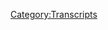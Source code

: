 {{Transcript
    | title         = [[371: Canonical Space Weirdness]]
    | caption       = [https://knowledgefight.libsyn.com/knowledge-fight-canonical-space-weirdness Listen to this episode on Libsyn]
    | episodeNumber = [[371: Canonical Space Weirdness|371]]
    | length        = 01:15:45
}}

{{MessageBox
    | header     = Warning: Bot Generated Content
    | text       = This transcript was automatically generated by transcription software and likely contains many mistakes and misattributions. Please check the audio for definitive quotes, attribution, and context.
    | image      = N3yvass4myg91.webp
    | imagewidth = 50px
    | id         = warning
}}

{{TranscriptBlock
    | name      = Unknown Speaker
    | timestamp = 00:00:00.000
    | text      = I'm sick of them posing as if they're the good guys, saying we are the bad guys, knowledge
}}

{{TranscriptBlock
    | name      = Unknown Speaker
    | timestamp = 00:00:23.960
    | text      = fight.
}}

{{TranscriptBlock
    | name      = Unknown Speaker
    | timestamp = 00:00:24.960
    | text      = I'm sick of them posing as if they're the good guys, saying we are the bad guys, knowledge
}}

{{TranscriptBlock
    | name      = Unknown Speaker
    | timestamp = 00:00:30.600
    | text      = fight.
}}

{{TranscriptBlock
    | name      = Unknown Speaker
    | timestamp = 00:00:31.600
    | text      = Dan and George, knowledge fight.
}}

{{TranscriptBlock
    | name      = Unknown Speaker
    | timestamp = 00:00:32.600
    | text      = Riddler, Riddler, Riddler.
}}

{{TranscriptBlock
    | name      = Unknown Speaker
    | timestamp = 00:00:33.600
    | text      = Need, need money.
}}

{{TranscriptBlock
    | name      = Unknown Speaker
    | timestamp = 00:00:34.600
    | text      = Riddler, Riddler, Riddler.
}}

{{TranscriptBlock
    | name      = Unknown Speaker
    | timestamp = 00:00:35.600
    | text      = Andy and Kansas, Andy and Kansas.
}}

{{TranscriptBlock
    | name      = Unknown Speaker
    | timestamp = 00:00:36.600
    | text      = Stop it.
}}

{{TranscriptBlock
    | name      = Unknown Speaker
    | timestamp = 00:00:37.600
    | text      = Andy and Kansas, Andy and Kansas.
}}

{{TranscriptBlock
    | name      = Unknown Speaker
    | timestamp = 00:00:38.600
    | text      = It's time to pray.
}}

{{TranscriptBlock
    | name      = Unknown Speaker
    | timestamp = 00:00:39.600
    | text      = Andy and Kansas, you're on the air.
}}

{{TranscriptBlock
    | name      = Unknown Speaker
    | timestamp = 00:00:40.600
    | text      = Thanks for holding.
}}

{{TranscriptBlock
    | name      = Unknown Speaker
    | timestamp = 00:00:41.600
    | text      = Hello, Alex.
}}

{{TranscriptBlock
    | name      = Unknown Speaker
    | timestamp = 00:00:42.600
    | text      = I'm a first time caller.
}}

{{TranscriptBlock
    | name      = Unknown Speaker
    | timestamp = 00:00:43.600
    | text      = I'm a huge fan.
}}

{{TranscriptBlock
    | name      = Unknown Speaker
    | timestamp = 00:00:44.600
    | text      = I love your room.
}}

{{TranscriptBlock
    | name      = Unknown Speaker
    | timestamp = 00:00:45.600
    | text      = Knowledge fight.
}}

{{TranscriptBlock
    | name      = Unknown Speaker
    | timestamp = 00:00:46.600
    | text      = I'm sick of them posing as if they're the good guys, saying we are the bad guys, knowledge
}}

{{TranscriptBlock
    | name      = Unknown Speaker
    | timestamp = 00:00:53.600
    | text      = fight.
}}

{{TranscriptBlock
    | name      = Unknown Speaker
    | timestamp = 00:00:54.600
    | text      = I'm sick of them posing as if they're the bad guys, knowledge fight.
}}

{{TranscriptBlock
    | name      = Unknown Speaker
    | timestamp = 00:01:02.880
    | text      = I love you.
}}

{{TranscriptBlock
    | name      = Unknown Speaker
    | timestamp = 00:01:03.880
    | text      = Hey, everybody.
}}

{{TranscriptBlock
    | name      = Unknown Speaker
    | timestamp = 00:01:04.879
    | text      = Welcome back to knowledge fight.
}}

{{TranscriptBlock
    | name      = Unknown Speaker
    | timestamp = 00:01:05.879
    | text      = I'm Dan.
}}

{{TranscriptBlock
    | name      = Unknown Speaker
    | timestamp = 00:01:06.879
    | text      = I'm George.
}}

{{TranscriptBlock
    | name      = Unknown Speaker
    | timestamp = 00:01:07.879
    | text      = We're a couple of dudes like to sit around drink novelty beverages and talk a little
}}

{{TranscriptBlock
    | name      = Unknown Speaker
    | timestamp = 00:01:08.879
    | text      = bit about Alex Jones.
}}

{{TranscriptBlock
    | name      = Unknown Speaker
    | timestamp = 00:01:09.879
    | text      = Indeed.
}}

{{TranscriptBlock
    | name      = Unknown Speaker
    | timestamp = 00:01:10.879
    | text      = We are Dan.
}}

{{TranscriptBlock
    | name      = Unknown Speaker
    | timestamp = 00:01:11.879
    | text      = Jordan.
}}

{{TranscriptBlock
    | name      = Unknown Speaker
    | timestamp = 00:01:12.879
    | text      = Dan.
}}

{{TranscriptBlock
    | name      = Unknown Speaker
    | timestamp = 00:01:13.879
    | text      = Jordan.
}}

{{TranscriptBlock
    | name      = Unknown Speaker
    | timestamp = 00:01:14.879
    | text      = Has a particular song ever gotten you through a tough time?
}}

{{TranscriptBlock
    | name      = Unknown Speaker
    | timestamp = 00:01:15.879
    | text      = Yeah.
}}

{{TranscriptBlock
    | name      = Unknown Speaker
    | timestamp = 00:01:16.879
    | text      = I mean hundreds of them.
}}

{{TranscriptBlock
    | name      = Unknown Speaker
    | timestamp = 00:01:17.879
    | text      = Hundreds of them.
}}

{{TranscriptBlock
    | name      = Unknown Speaker
    | timestamp = 00:01:18.879
    | text      = But you don't have a.
}}

{{TranscriptBlock
    | name      = Unknown Speaker
    | timestamp = 00:01:19.879
    | text      = No, no.
}}

{{TranscriptBlock
    | name      = Unknown Speaker
    | timestamp = 00:01:20.879
    | text      = I mean, you don't have like a go to.
}}

{{TranscriptBlock
    | name      = Unknown Speaker
    | timestamp = 00:01:21.879
    | text      = like in the olden times would listen to Blood on the tracks whenever they got a break up.
}}

{{TranscriptBlock
    | name      = Unknown Speaker
    | timestamp = 00:01:25.659
    | text      = Something like that. You don't have any like thing that you zeroed in on as your song, you know?
}}

{{TranscriptBlock
    | name      = Unknown Speaker
    | timestamp = 00:01:33.060
    | text      = No, I mean it's tough to say. I guess something that I've had to the longest.
}}

{{TranscriptBlock
    | name      = Unknown Speaker
    | timestamp = 00:01:37.359
    | text      = Yeah.
}}

{{TranscriptBlock
    | name      = Unknown Speaker
    | timestamp = 00:01:37.859
    | text      = I guess if you want to go that way. I mean some Mighty Mighty Boston stuff.
}}

{{TranscriptBlock
    | name      = Unknown Speaker
    | timestamp = 00:01:40.859
    | text      = Sure, sure.
}}

{{TranscriptBlock
    | name      = Unknown Speaker
    | timestamp = 00:01:41.620
    | text      = You know?
}}

{{TranscriptBlock
    | name      = Unknown Speaker
    | timestamp = 00:01:42.120
    | text      = Yeah, yeah.
}}

{{TranscriptBlock
    | name      = Unknown Speaker
    | timestamp = 00:01:42.859
    | text      = Like a...
}}

{{TranscriptBlock
    | name      = Unknown Speaker
    | timestamp = 00:01:43.519
    | text      = When I'm going through a bad breakup, I want to listen to Mighty Mighty Boston.
}}

{{TranscriptBlock
    | name      = Unknown Speaker
    | timestamp = 00:01:46.400
    | text      = About half of the like question the answers album is probably stuff that I could
}}

{{TranscriptBlock
    | name      = Unknown Speaker
    | timestamp = 00:01:51.680
    | text      = put on and like get kind of sentimental about, like Toxic Toast or...
}}

{{TranscriptBlock
    | name      = Unknown Speaker
    | timestamp = 00:01:55.519
    | text      = Okay, yes. Yeah, yeah, yeah. Sure.
}}

{{TranscriptBlock
    | name      = Unknown Speaker
    | timestamp = 00:01:57.480
    | text      = Bronze in the Garbage. Is that on that album? I can't remember.
}}

{{TranscriptBlock
    | name      = Unknown Speaker
    | timestamp = 00:02:00.500
    | text      = Don't Know How to Party. That's on a different... I think that's for More Noise and Other Disturbances.
}}

{{TranscriptBlock
    | name      = Unknown Speaker
    | timestamp = 00:02:04.480
    | text      = He's still disturbed by how many Boston songs you could just toss on the...
}}

{{TranscriptBlock
    | name      = Unknown Speaker
    | timestamp = 00:02:08.120
    | text      = I probably could name the whole track listing of some of those albums.
}}

{{TranscriptBlock
    | name      = Unknown Speaker
    | timestamp = 00:02:11.280
    | text      = Hell of a hat.
}}

{{TranscriptBlock
    | name      = Unknown Speaker
    | timestamp = 00:02:12.719
    | text      = That's terrifying.
}}

{{TranscriptBlock
    | name      = Unknown Speaker
    | timestamp = 00:02:14.120
    | text      = Love those albums.
}}

{{TranscriptBlock
    | name      = Unknown Speaker
    | timestamp = 00:02:16.560
    | text      = I'm going to wake up in a cold sweat knowing this.
}}

{{TranscriptBlock
    | name      = Unknown Speaker
    | timestamp = 00:02:18.960
    | text      = Those got me through some tough times when I was a much younger man,
}}

{{TranscriptBlock
    | name      = Unknown Speaker
    | timestamp = 00:02:21.719
    | text      = when I was like in junior high and high school. Really loved a lot of that.
}}

{{TranscriptBlock
    | name      = Unknown Speaker
    | timestamp = 00:02:24.879
    | text      = And so maybe that has more of a strong sentimental connection to me.
}}

{{TranscriptBlock
    | name      = Unknown Speaker
    | timestamp = 00:02:29.039
    | text      = A Little Bit Ugly.
}}

{{TranscriptBlock
    | name      = Unknown Speaker
    | timestamp = 00:02:30.080
    | text      = Yeah.
}}

{{TranscriptBlock
    | name      = Unknown Speaker
    | timestamp = 00:02:30.639
    | text      = That's from Devil's Night Out.
}}

{{TranscriptBlock
    | name      = Unknown Speaker
    | timestamp = 00:02:33.080
    | text      = Sure, sure.
}}

{{TranscriptBlock
    | name      = Unknown Speaker
    | timestamp = 00:02:34.319
    | text      = That album. A lot of that I could probably... I haven't listened to any of that in a long time.
}}

{{TranscriptBlock
    | name      = Unknown Speaker
    | timestamp = 00:02:38.159
    | text      = But I bet if I turned it on, it would be great.
}}

{{TranscriptBlock
    | name      = Unknown Speaker
    | timestamp = 00:02:41.960
    | text      = Next time I go to the gym, I'm going to look right up to Justin Boston.
}}

{{TranscriptBlock
    | name      = Unknown Speaker
    | timestamp = 00:02:44.800
    | text      = I think that's a good idea.
}}

{{TranscriptBlock
    | name      = Unknown Speaker
    | timestamp = 00:02:45.879
    | text      = Yeah, I think that's probably the answer.
}}

{{TranscriptBlock
    | name      = Unknown Speaker
    | timestamp = 00:02:47.439
    | text      = Because the other thing that comes to mind is now like I air a lot on the side of things like
}}

{{TranscriptBlock
    | name      = Unknown Speaker
    | timestamp = 00:02:51.759
    | text      = Kesha and Carly Rae Jepsen and that stuff.
}}

{{TranscriptBlock
    | name      = Unknown Speaker
    | timestamp = 00:02:55.439
    | text      = But that's not like as long standing for me.
}}

{{TranscriptBlock
    | name      = Unknown Speaker
    | timestamp = 00:02:57.719
    | text      = Do you think... Is that like a counteracting?
}}

{{TranscriptBlock
    | name      = Unknown Speaker
    | timestamp = 00:03:00.360
    | text      = Is that like a counteract?
}}

{{TranscriptBlock
    | name      = Unknown Speaker
    | timestamp = 00:03:01.560
    | text      = You know, when you're feeling down, you want to listen to bright, shiny pop music?
}}

{{TranscriptBlock
    | name      = Unknown Speaker
    | timestamp = 00:03:05.639
    | text      = No, it's just kind of what I like more than a lot of stuff right now.
}}

{{TranscriptBlock
    | name      = Unknown Speaker
    | timestamp = 00:03:08.759
    | text      = It's more just like, eh.
}}

{{TranscriptBlock
    | name      = Unknown Speaker
    | timestamp = 00:03:11.199
    | text      = I think it's because I listen to tons of Alex Jones, you know?
}}

{{TranscriptBlock
    | name      = Unknown Speaker
    | timestamp = 00:03:14.159
    | text      = So like I have a lot of toxic things coming in.
}}

{{TranscriptBlock
    | name      = Unknown Speaker
    | timestamp = 00:03:16.759
    | text      = Yeah, yeah, yeah.
}}

{{TranscriptBlock
    | name      = Unknown Speaker
    | timestamp = 00:03:17.759
    | text      = So the idea of some bright, cheery...
}}

{{TranscriptBlock
    | name      = Unknown Speaker
    | timestamp = 00:03:21.039
    | text      = That's interesting.
}}

{{TranscriptBlock
    | name      = Unknown Speaker
    | timestamp = 00:03:22.039
    | text      = But then again, a lot of Kesha isn't necessarily bright and cheery.
}}

{{TranscriptBlock
    | name      = Unknown Speaker
    | timestamp = 00:03:24.120
    | text      = Right, right, right.
}}

{{TranscriptBlock
    | name      = Unknown Speaker
    | timestamp = 00:03:25.120
    | text      = So that's kind of heavy.
}}

{{TranscriptBlock
    | name      = Unknown Speaker
    | timestamp = 00:03:26.120
    | text      = That's true.
}}

{{TranscriptBlock
    | name      = Unknown Speaker
    | timestamp = 00:03:27.120
    | text      = That's true.
}}

{{TranscriptBlock
    | name      = Unknown Speaker
    | timestamp = 00:03:28.120
    | text      = But no, I don't know.
}}

{{TranscriptBlock
    | name      = Unknown Speaker
    | timestamp = 00:03:29.120
    | text      = I don't have a song.
}}

{{TranscriptBlock
    | name      = Unknown Speaker
    | timestamp = 00:03:30.120
    | text      = But you know, I like the boss tones.
}}

{{TranscriptBlock
    | name      = Unknown Speaker
    | timestamp = 00:03:31.120
    | text      = Now Spock has where I know a lot about the boss tones and a ton about Alex Jones.
}}

{{TranscriptBlock
    | name      = Unknown Speaker
    | timestamp = 00:03:34.039
    | text      = I don't know anything about either.
}}

{{TranscriptBlock
    | name      = Unknown Speaker
    | timestamp = 00:03:35.479
    | text      = Yeah, that's right.
}}

{{TranscriptBlock
    | name      = Unknown Speaker
    | timestamp = 00:03:36.479
    | text      = Yeah.
}}

{{TranscriptBlock
    | name      = Unknown Speaker
    | timestamp = 00:03:37.479
    | text      = So Jordan, today we've got an interesting situation on our hands.
}}

{{TranscriptBlock
    | name      = Unknown Speaker
    | timestamp = 00:03:39.560
    | text      = As I told you before we started recording here, I spent all day yesterday listening
}}

{{TranscriptBlock
    | name      = Unknown Speaker
    | timestamp = 00:03:45.400
    | text      = to Alex and trying to prepare an episode based on his like Sunday and Monday episodes from
}}

{{TranscriptBlock
    | name      = Unknown Speaker
    | timestamp = 00:03:50.759
    | text      = this week.
}}

{{TranscriptBlock
    | name      = Unknown Speaker
    | timestamp = 00:03:52.080
    | text      = And it was an experience I haven't had in a long time of just like feeling like it's
}}

{{TranscriptBlock
    | name      = Unknown Speaker
    | timestamp = 00:03:58.259
    | text      = all a whiff.
}}

{{TranscriptBlock
    | name      = Unknown Speaker
    | timestamp = 00:03:59.259
    | text      = Yeah.
}}

{{TranscriptBlock
    | name      = Unknown Speaker
    | timestamp = 00:04:00.259
    | text      = Like it's just...
}}

{{TranscriptBlock
    | name      = Unknown Speaker
    | timestamp = 00:04:01.259
    | text      = Who cares?
}}

{{TranscriptBlock
    | name      = Unknown Speaker
    | timestamp = 00:04:02.259
    | text      = Oh man.
}}

{{TranscriptBlock
    | name      = Unknown Speaker
    | timestamp = 00:04:03.259
    | text      = Sunday, it feels like him going back to his roots a little bit, but it's just kind of
}}

{{TranscriptBlock
    | name      = Unknown Speaker
    | timestamp = 00:04:07.740
    | text      = boring conspiracy stuff.
}}

{{TranscriptBlock
    | name      = Unknown Speaker
    | timestamp = 00:04:09.879
    | text      = It feels untethered and like Larry Nichols didn't come back on like he said he might.
}}

{{TranscriptBlock
    | name      = Unknown Speaker
    | timestamp = 00:04:14.659
    | text      = Of course.
}}

{{TranscriptBlock
    | name      = Unknown Speaker
    | timestamp = 00:04:15.659
    | text      = I'm listening to Monday and he's just talking about Trump going to Walter Reed Hospital,
}}

{{TranscriptBlock
    | name      = Unknown Speaker
    | timestamp = 00:04:19.720
    | text      = right?
}}

{{TranscriptBlock
    | name      = Unknown Speaker
    | timestamp = 00:04:20.720
    | text      = Okay.
}}

{{TranscriptBlock
    | name      = Unknown Speaker
    | timestamp = 00:04:21.720
    | text      = And so it's all just Trump is being poisoned.
}}

{{TranscriptBlock
    | name      = Unknown Speaker
    | timestamp = 00:04:23.199
    | text      = Oh, okay.
}}

{{TranscriptBlock
    | name      = Unknown Speaker
    | timestamp = 00:04:24.199
    | text      = And we've done this already.
}}

{{TranscriptBlock
    | name      = Unknown Speaker
    | timestamp = 00:04:25.199
    | text      = All right.
}}

{{TranscriptBlock
    | name      = Unknown Speaker
    | timestamp = 00:04:26.199
    | text      = Yeah.
}}

{{TranscriptBlock
    | name      = Unknown Speaker
    | timestamp = 00:04:27.199
    | text      = We played this game.
}}

{{TranscriptBlock
    | name      = Unknown Speaker
    | timestamp = 00:04:28.199
    | text      = Yeah.
}}

{{TranscriptBlock
    | name      = Unknown Speaker
    | timestamp = 00:04:29.199
    | text      = We played this game already with Roger with the slow acting in the Diet Cokes.
}}

{{TranscriptBlock
    | name      = Unknown Speaker
    | timestamp = 00:04:30.199
    | text      = Polonium poison on top of that.
}}

{{TranscriptBlock
    | name      = Unknown Speaker
    | timestamp = 00:04:32.319
    | text      = Yeah.
}}

{{TranscriptBlock
    | name      = Unknown Speaker
    | timestamp = 00:04:33.319
    | text      = Yeah.
}}

{{TranscriptBlock
    | name      = Unknown Speaker
    | timestamp = 00:04:34.319
    | text      = Yeah.
}}

{{TranscriptBlock
    | name      = Unknown Speaker
    | timestamp = 00:04:35.319
    | text      = I just felt like real uninspired by it.
}}

{{TranscriptBlock
    | name      = Unknown Speaker
    | timestamp = 00:04:36.319
    | text      = I felt like I can't do this again.
}}

{{TranscriptBlock
    | name      = Unknown Speaker
    | timestamp = 00:04:37.959
    | text      = I did think it was a little bit interesting, only in so much as back the last time that
}}

{{TranscriptBlock
    | name      = Unknown Speaker
    | timestamp = 00:04:43.639
    | text      = Alex covered this poisoning narrative that he was doing the way, the way he presented
}}

{{TranscriptBlock
    | name      = Unknown Speaker
    | timestamp = 00:04:50.160
    | text      = it was they're trying to kill our president.
}}

{{TranscriptBlock
    | name      = Unknown Speaker
    | timestamp = 00:04:53.079
    | text      = You know, it was very much a like, ah, gung ho Roger calling for globalist blood.
}}

{{TranscriptBlock
    | name      = Unknown Speaker
    | timestamp = 00:04:58.160
    | text      = Right?
}}

{{TranscriptBlock
    | name      = Unknown Speaker
    | timestamp = 00:04:59.160
    | text      = Right.
}}

{{TranscriptBlock
    | name      = Unknown Speaker
    | timestamp = 00:05:00.160
    | text      = Right.
}}

{{TranscriptBlock
    | name      = Unknown Speaker
    | timestamp = 00:05:01.160
    | text      = Yes.
}}

{{TranscriptBlock
    | name      = Unknown Speaker
    | timestamp = 00:05:02.160
    | text      = They can't be allowed to do this.
}}

{{TranscriptBlock
    | name      = Unknown Speaker
    | timestamp = 00:05:03.160
    | text      = No, of course not.
}}

{{TranscriptBlock
    | name      = Unknown Speaker
    | timestamp = 00:05:04.160
    | text      = And the way I was, I heard this on Monday's show was much more like, well, what are you
}}

{{TranscriptBlock
    | name      = Unknown Speaker
    | timestamp = 00:05:08.199
    | text      = going to do?
}}

{{TranscriptBlock
    | name      = Unknown Speaker
    | timestamp = 00:05:10.199
    | text      = There was a sense of like, they're poisoning our president again.
}}

{{TranscriptBlock
    | name      = Unknown Speaker
    | timestamp = 00:05:14.680
    | text      = What do you expect from the globalists?
}}

{{TranscriptBlock
    | name      = Unknown Speaker
    | timestamp = 00:05:17.079
    | text      = No kidding.
}}

{{TranscriptBlock
    | name      = Unknown Speaker
    | timestamp = 00:05:18.079
    | text      = They're evil and they're bad.
}}

{{TranscriptBlock
    | name      = Unknown Speaker
    | timestamp = 00:05:19.079
    | text      = So we should be mad at them.
}}

{{TranscriptBlock
    | name      = Unknown Speaker
    | timestamp = 00:05:20.420
    | text      = But Trump was almost like a prop.
}}

{{TranscriptBlock
    | name      = Unknown Speaker
    | timestamp = 00:05:22.240
    | text      = Yeah.
}}

{{TranscriptBlock
    | name      = Unknown Speaker
    | timestamp = 00:05:23.240
    | text      = Like this thing was being done to him as opposed to like, we've got to stop this from happening.
}}

{{TranscriptBlock
    | name      = Unknown Speaker
    | timestamp = 00:05:26.959
    | text      = Right.
}}

{{TranscriptBlock
    | name      = Unknown Speaker
    | timestamp = 00:05:27.959
    | text      = Right.
}}

{{TranscriptBlock
    | name      = Unknown Speaker
    | timestamp = 00:05:28.959
    | text      = Right.
}}

{{TranscriptBlock
    | name      = Unknown Speaker
    | timestamp = 00:05:29.959
    | text      = Right.
}}

{{TranscriptBlock
    | name      = Unknown Speaker
    | timestamp = 00:05:30.959
    | text      = And I thought that was a little interesting, but I also felt like I'm probably reading
}}

{{TranscriptBlock
    | name      = Unknown Speaker
    | timestamp = 00:05:31.959
    | text      = too much into this.
}}

{{TranscriptBlock
    | name      = Unknown Speaker
    | timestamp = 00:05:32.959
    | text      = Maybe he's just tired.
}}

{{TranscriptBlock
    | name      = Unknown Speaker
    | timestamp = 00:05:33.959
    | text      = I feel a little bit gun shy about being too, uh, like over the top about anything.
}}

{{TranscriptBlock
    | name      = Unknown Speaker
    | timestamp = 00:05:39.399
    | text      = I do think that there's some trends you could see as Alex was introducing, um, the, uh,
}}

{{TranscriptBlock
    | name      = Unknown Speaker
    | timestamp = 00:05:44.600
    | text      = the, uh, narratives about, uh, is Trump the, the, the globalists, uh, stooge who's in here
}}

{{TranscriptBlock
    | name      = Unknown Speaker
    | timestamp = 00:05:50.839
    | text      = to make, to, to neutralize like a controlled opposition kind of thing.
}}

{{TranscriptBlock
    | name      = Unknown Speaker
    | timestamp = 00:05:55.000
    | text      = Yeah.
}}

{{TranscriptBlock
    | name      = Unknown Speaker
    | timestamp = 00:05:56.000
    | text      = Yeah.
}}

{{TranscriptBlock
    | name      = Unknown Speaker
    | timestamp = 00:05:57.000
    | text      = And I don't want to buy too much into that because you know, like it's easy to take Alex
}}

{{TranscriptBlock
    | name      = Unknown Speaker
    | timestamp = 00:06:00.120
    | text      = at his word and then be like a couple months later, be like, well, should you listen?
}}

{{TranscriptBlock
    | name      = Unknown Speaker
    | timestamp = 00:06:05.399
    | text      = Like when he had Paul Joseph Watson on and they were talking about, he was going to be
}}

{{TranscriptBlock
    | name      = Unknown Speaker
    | timestamp = 00:06:08.360
    | text      = going on to newer things and he did, yeah, we got, we got a little burned by that a tiny
}}

{{TranscriptBlock
    | name      = Unknown Speaker
    | timestamp = 00:06:13.759
    | text      = bit in terms of like, oh, I believed you were fucking crying.
}}

{{TranscriptBlock
    | name      = Unknown Speaker
    | timestamp = 00:06:18.079
    | text      = That's not fair.
}}

{{TranscriptBlock
    | name      = Unknown Speaker
    | timestamp = 00:06:19.079
    | text      = No, it, in fairness to us, there's every reason to think like, wow, this might be real, but
}}

{{TranscriptBlock
    | name      = Unknown Speaker
    | timestamp = 00:06:23.800
    | text      = I don't want to, I don't want to jump too far into like, ah, this time he's talking
}}

{{TranscriptBlock
    | name      = Unknown Speaker
    | timestamp = 00:06:28.120
    | text      = about poisoning.
}}

{{TranscriptBlock
    | name      = Unknown Speaker
    | timestamp = 00:06:29.120
    | text      = He's doing it differently.
}}

{{TranscriptBlock
    | name      = Unknown Speaker
    | timestamp = 00:06:30.120
    | text      = Yeah.
}}

{{TranscriptBlock
    | name      = Unknown Speaker
    | timestamp = 00:06:31.120
    | text      = I think it means anything.
}}

{{TranscriptBlock
    | name      = Unknown Speaker
    | timestamp = 00:06:32.120
    | text      = It was just, anyway, I listened to these episodes and as I was taking clips from them and like
}}

{{TranscriptBlock
    | name      = Unknown Speaker
    | timestamp = 00:06:36.040
    | text      = trying to find stuff to get into, I was just like, I felt like I was walking through mud
}}

{{TranscriptBlock
    | name      = Unknown Speaker
    | timestamp = 00:06:40.519
    | text      = and it was just like, I can't do this.
}}

{{TranscriptBlock
    | name      = Unknown Speaker
    | timestamp = 00:06:42.519
    | text      = So I have decided that we're going to do an episode today about a certain question that
}}

{{TranscriptBlock
    | name      = Unknown Speaker
    | timestamp = 00:06:48.040
    | text      = I have been wrestling with and we've brought up on the show before.
}}

{{TranscriptBlock
    | name      = Unknown Speaker
    | timestamp = 00:06:51.160
    | text      = It'll be sort of wacky Wednesday ish.
}}

{{TranscriptBlock
    | name      = Unknown Speaker
    | timestamp = 00:06:53.500
    | text      = That's fairly wacky.
}}

{{TranscriptBlock
    | name      = Unknown Speaker
    | timestamp = 00:06:54.500
    | text      = Okay.
}}

{{TranscriptBlock
    | name      = Unknown Speaker
    | timestamp = 00:06:55.500
    | text      = And so we are going to explore this question and we will get into that in a moment, but
}}

{{TranscriptBlock
    | name      = Unknown Speaker
    | timestamp = 00:06:59.759
    | text      = before we do, we've got to say thank you to some people who have signed up and are supporting
}}

{{TranscriptBlock
    | name      = Unknown Speaker
    | timestamp = 00:07:02.600
    | text      = the show.
}}

{{TranscriptBlock
    | name      = Unknown Speaker
    | timestamp = 00:07:03.600
    | text      = That sounds good.
}}

{{TranscriptBlock
    | name      = Unknown Speaker
    | timestamp = 00:07:04.600
    | text      = So first of all, Scott, thank you so much.
}}

{{TranscriptBlock
    | name      = Unknown Speaker
    | timestamp = 00:07:05.600
    | text      = You were now policy wonk.
}}

{{TranscriptBlock
    | name      = Unknown Speaker
    | timestamp = 00:07:06.920
    | text      = I'm a policy wonk Scott next David.
}}

{{TranscriptBlock
    | name      = Unknown Speaker
    | timestamp = 00:07:10.379
    | text      = Thank you so much.
}}

{{TranscriptBlock
    | name      = Unknown Speaker
    | timestamp = 00:07:11.379
    | text      = etta.com policy wonk.
}}

{{TranscriptBlock
    | name      = Unknown Speaker
    | timestamp = 00:07:12.379
    | text      = I'm a policy wonk.
}}

{{TranscriptBlock
    | name      = Unknown Speaker
    | timestamp = 00:07:13.399
    | text      = Thank you, David.
}}

{{TranscriptBlock
    | name      = Unknown Speaker
    | timestamp = 00:07:14.399
    | text      = Thank you, David.
}}

{{TranscriptBlock
    | name      = Unknown Speaker
    | timestamp = 00:07:15.399
    | text      = Next Dustin.
}}

{{TranscriptBlock
    | name      = Unknown Speaker
    | timestamp = 00:07:16.399
    | text      = Thank you so much.
}}

{{TranscriptBlock
    | name      = Unknown Speaker
    | timestamp = 00:07:17.399
    | text      = You're now a policy wonk.
}}

{{TranscriptBlock
    | name      = Unknown Speaker
    | timestamp = 00:07:18.399
    | text      = I'm a policy wonk.
}}

{{TranscriptBlock
    | name      = Unknown Speaker
    | timestamp = 00:07:19.399
    | text      = Next propaganda.
}}

{{TranscriptBlock
    | name      = Unknown Speaker
    | timestamp = 00:07:22.399
    | text      = Doo, thank you so much.
}}

{{TranscriptBlock
    | name      = Unknown Speaker
    | timestamp = 00:07:24.399
    | text      = you're an owl.
}}

{{TranscriptBlock
    | name      = Unknown Speaker
    | timestamp = 00:07:27.560
    | text      = Policy wonk.
}}

{{TranscriptBlock
    | name      = Unknown Speaker
    | timestamp = 00:07:28.560
    | text      = Thank you very much propaganda.
}}

{{TranscriptBlock
    | name      = Unknown Speaker
    | timestamp = 00:07:29.399
    | text      = Doo, next asinine.
}}

{{TranscriptBlock
    | name      = Unknown Speaker
    | timestamp = 00:07:30.399
    | text      = Genius.
}}

{{TranscriptBlock
    | name      = Unknown Speaker
    | timestamp = 00:07:31.399
    | text      = Thank you so much.
}}

{{TranscriptBlock
    | name      = Unknown Speaker
    | timestamp = 00:07:32.399
    | text      = You are now policy wonk.
}}

{{TranscriptBlock
    | name      = Unknown Speaker
    | timestamp = 00:07:33.399
    | text      = I'm a policy wonk.
}}

{{TranscriptBlock
    | name      = Unknown Speaker
    | timestamp = 00:07:34.399
    | text      = Thank you.
}}

{{TranscriptBlock
    | name      = Unknown Speaker
    | timestamp = 00:07:35.399
    | text      = And then finally, I'd like to say thank you to somebody who donated on an elevated level.
}}

{{TranscriptBlock
    | name      = Unknown Speaker
    | timestamp = 00:07:39.240
    | text      = We appreciate that very much.
}}

{{TranscriptBlock
    | name      = Unknown Speaker
    | timestamp = 00:07:40.519
    | text      = So, GravityHead0, thank you so much.
}}

{{TranscriptBlock
    | name      = Unknown Speaker
    | timestamp = 00:07:43.360
    | text      = You are now a technocrat.
}}

{{TranscriptBlock
    | name      = Unknown Speaker
    | timestamp = 00:07:44.360
    | text      = I'm a policy wonk.
}}

{{TranscriptBlock
    | name      = Unknown Speaker
    | timestamp = 00:07:45.360
    | text      = Crikey, mate.
}}

{{TranscriptBlock
    | name      = Unknown Speaker
    | timestamp = 00:07:46.360
    | text      = That's fantastic.
}}

{{TranscriptBlock
    | name      = Unknown Speaker
    | timestamp = 00:07:47.360
    | text      = Have yourself a brew.
}}

{{TranscriptBlock
    | name      = Unknown Speaker
    | timestamp = 00:07:48.360
    | text      = How's your 401k doing, bro?
}}

{{TranscriptBlock
    | name      = Unknown Speaker
    | timestamp = 00:07:49.360
    | text      = All right.
}}

{{TranscriptBlock
    | name      = Unknown Speaker
    | timestamp = 00:07:50.360
    | text      = We've got to go full tilt boogie on this, Watson.
}}

{{TranscriptBlock
    | name      = Unknown Speaker
    | timestamp = 00:07:52.360
    | text      = All right?
}}

{{TranscriptBlock
    | name      = Unknown Speaker
    | timestamp = 00:07:53.360
    | text      = Let's just get down to business.
}}

{{TranscriptBlock
    | name      = Unknown Speaker
    | timestamp = 00:07:54.360
    | text      = We ain't making that money off that heroin.
}}

{{TranscriptBlock
    | name      = Unknown Speaker
    | timestamp = 00:07:56.399
    | text      = Why are you pimps so good?
}}

{{TranscriptBlock
    | name      = Unknown Speaker
    | timestamp = 00:07:58.319
    | text      = My neck is freakishly large.
}}

{{TranscriptBlock
    | name      = Unknown Speaker
    | timestamp = 00:07:59.959
    | text      = I declare info war on you.
}}

{{TranscriptBlock
    | name      = Unknown Speaker
    | timestamp = 00:08:02.879
    | text      = Thank you so much, GravityHead0.
}}

{{TranscriptBlock
    | name      = Unknown Speaker
    | timestamp = 00:08:03.879
    | text      = Yes.
}}

{{TranscriptBlock
    | name      = Unknown Speaker
    | timestamp = 00:08:04.879
    | text      = Thank you very much.
}}

{{TranscriptBlock
    | name      = Unknown Speaker
    | timestamp = 00:08:05.879
    | text      = If you're listening out there and you're thinking, hey, I enjoy this show, I'd like to support
}}

{{TranscriptBlock
    | name      = Unknown Speaker
    | timestamp = 00:08:09.079
    | text      = what these gents do, you can do that by going to our website, knowledgefight.com, clicking
}}

{{TranscriptBlock
    | name      = Unknown Speaker
    | timestamp = 00:08:12.519
    | text      = the button that says, support the show.
}}

{{TranscriptBlock
    | name      = Unknown Speaker
    | timestamp = 00:08:13.800
    | text      = We would appreciate it.
}}

{{TranscriptBlock
    | name      = Unknown Speaker
    | timestamp = 00:08:14.800
    | text      = It'd be very helpful.
}}

{{TranscriptBlock
    | name      = Unknown Speaker
    | timestamp = 00:08:15.800
    | text      = So, Jordan, like I said, I have a question that I have been wrestling with.
}}

{{TranscriptBlock
    | name      = Unknown Speaker
    | timestamp = 00:08:20.680
    | text      = And the last time we dipped our little toes into the Project Camelot world, it was a question
}}

{{TranscriptBlock
    | name      = Unknown Speaker
    | timestamp = 00:08:25.360
    | text      = that was coming up and felt important.
}}

{{TranscriptBlock
    | name      = Unknown Speaker
    | timestamp = 00:08:29.879
    | text      = And that is, why is Kevin Moore doing what he's doing?
}}

{{TranscriptBlock
    | name      = Unknown Speaker
    | timestamp = 00:08:34.240
    | text      = Right, right, right, right.
}}

{{TranscriptBlock
    | name      = Unknown Speaker
    | timestamp = 00:08:35.240
    | text      = He is the guy, if you do not recall, he is the guy who's producing and directing a documentary
}}

{{TranscriptBlock
    | name      = Unknown Speaker
    | timestamp = 00:08:40.600
    | text      = about Carrie Cassidy and Project Camelot and Mark Richards, and his actions seem very suspicious
}}

{{TranscriptBlock
    | name      = Unknown Speaker
    | timestamp = 00:08:46.799
    | text      = to me.
}}

{{TranscriptBlock
    | name      = Unknown Speaker
    | timestamp = 00:08:47.799
    | text      = So, I want to give a little bit of an introduction for everybody who needs a little bit, a quick
}}

{{TranscriptBlock
    | name      = Unknown Speaker
    | timestamp = 00:08:51.580
    | text      = reference on what has happened.
}}

{{TranscriptBlock
    | name      = Unknown Speaker
    | timestamp = 00:08:53.720
    | text      = Oh, are you going to channel him?
}}

{{TranscriptBlock
    | name      = Unknown Speaker
    | timestamp = 00:08:55.360
    | text      = Previously on Wacky Wednesday.
}}

{{TranscriptBlock
    | name      = Unknown Speaker
    | timestamp = 00:08:57.740
    | text      = You're going to need to do a voice though.
}}

{{TranscriptBlock
    | name      = Unknown Speaker
    | timestamp = 00:08:59.559
    | text      = In our channeling world, in our channeling world, you got to do the voice.
}}

{{TranscriptBlock
    | name      = Unknown Speaker
    | timestamp = 00:09:03.840
    | text      = So for those who need a refresher, early on in doing this podcast, this Knowledge Fight
}}

{{TranscriptBlock
    | name      = Unknown Speaker
    | timestamp = 00:09:08.919
    | text      = here, we realized that talking about Alex Jones all the time was not good for anyone.
}}

{{TranscriptBlock
    | name      = Unknown Speaker
    | timestamp = 00:09:13.779
    | text      = To give ourselves and the audience a break, we would take periodic little trips, little
}}

{{TranscriptBlock
    | name      = Unknown Speaker
    | timestamp = 00:09:18.840
    | text      = excursions to talk about people who claim to have been to space and claim to talk to
}}

{{TranscriptBlock
    | name      = Unknown Speaker
    | timestamp = 00:09:23.159
    | text      = aliens, who have been interviewed on a show called Project Camelot.
}}

{{TranscriptBlock
    | name      = Unknown Speaker
    | timestamp = 00:09:27.159
    | text      = Project Camelot is hosted by Carrie Cassidy, the least credulous woman on the planet.
}}

{{TranscriptBlock
    | name      = Unknown Speaker
    | timestamp = 00:09:31.360
    | text      = Initially, it was all a lot of fun with super soldiers and chocolate stealing raptors, until
}}

{{TranscriptBlock
    | name      = Unknown Speaker
    | timestamp = 00:09:36.240
    | text      = over time it became clear that Carrie was holding some of the same underlying bigotries
}}

{{TranscriptBlock
    | name      = Unknown Speaker
    | timestamp = 00:09:40.759
    | text      = we see in other right wing outlets.
}}

{{TranscriptBlock
    | name      = Unknown Speaker
    | timestamp = 00:09:42.799
    | text      = Every goddamn time, we're like, hey, this is fun and delightful.
}}

{{TranscriptBlock
    | name      = Unknown Speaker
    | timestamp = 00:09:46.519
    | text      = No, it's all antisemitism, dammit.
}}

{{TranscriptBlock
    | name      = Unknown Speaker
    | timestamp = 00:09:48.919
    | text      = Her support for the protocols of the elders of Zion was certainly troubling, and I can't
}}

{{TranscriptBlock
    | name      = Unknown Speaker
    | timestamp = 00:09:53.159
    | text      = say I'm thrilled with some of her other comments about Jews, generally speaking, and suspicions
}}

{{TranscriptBlock
    | name      = Unknown Speaker
    | timestamp = 00:09:57.639
    | text      = of...
}}

{{TranscriptBlock
    | name      = Unknown Speaker
    | timestamp = 00:09:59.639
    | text      = So over time, it became less whimsical and fun to listen to her show, but her interviews
}}

{{TranscriptBlock
    | name      = Unknown Speaker
    | timestamp = 00:10:03.480
    | text      = with Captain Mark Richards were still required viewing.
}}

{{TranscriptBlock
    | name      = Unknown Speaker
    | timestamp = 00:10:06.360
    | text      = Dynamite.
}}

{{TranscriptBlock
    | name      = Unknown Speaker
    | timestamp = 00:10:07.360
    | text      = Mark Richards is a man who paid a teenager to kill a guy who owed him money back in the
}}

{{TranscriptBlock
    | name      = Unknown Speaker
    | timestamp = 00:10:11.120
    | text      = 80s, and has been in prison ever since.
}}

{{TranscriptBlock
    | name      = Unknown Speaker
    | timestamp = 00:10:13.820
    | text      = While in prison, he's concocted an elaborate story about how he's innocent because he was
}}

{{TranscriptBlock
    | name      = Unknown Speaker
    | timestamp = 00:10:17.700
    | text      = secretly off planet at the time of the murder, doing a space mission in his sentient spacecraft
}}

{{TranscriptBlock
    | name      = Unknown Speaker
    | timestamp = 00:10:22.600
    | text      = whose name is Minerva.
}}

{{TranscriptBlock
    | name      = Unknown Speaker
    | timestamp = 00:10:24.080
    | text      = And so far, there are no holes in that story.
}}

{{TranscriptBlock
    | name      = Unknown Speaker
    | timestamp = 00:10:26.720
    | text      = He knows everything about human politics and galactic affairs, and the only journalist
}}

{{TranscriptBlock
    | name      = Unknown Speaker
    | timestamp = 00:10:31.519
    | text      = he'll talk to is Carrie Cassidy.
}}

{{TranscriptBlock
    | name      = Unknown Speaker
    | timestamp = 00:10:34.279
    | text      = Because he's in prison, Carrie can't really interview him, so she just goes to the jail,
}}

{{TranscriptBlock
    | name      = Unknown Speaker
    | timestamp = 00:10:38.200
    | text      = talks to him, and then sits down in front of a webcam when she gets home and reviews
}}

{{TranscriptBlock
    | name      = Unknown Speaker
    | timestamp = 00:10:41.600
    | text      = her notes.
}}

{{TranscriptBlock
    | name      = Unknown Speaker
    | timestamp = 00:10:42.600
    | text      = Thus, the name of her series about Mark Richards, Total Recall.
}}

{{TranscriptBlock
    | name      = Unknown Speaker
    | timestamp = 00:10:46.879
    | text      = Leave aside for a moment that that's a reference to a movie based on Philip K. Dick's short
}}

{{TranscriptBlock
    | name      = Unknown Speaker
    | timestamp = 00:10:50.299
    | text      = story that plays with the idea of whether or not memories are real.
}}

{{TranscriptBlock
    | name      = Unknown Speaker
    | timestamp = 00:10:54.279
    | text      = That's not important.
}}

{{TranscriptBlock
    | name      = Unknown Speaker
    | timestamp = 00:10:55.759
    | text      = Over the years, Mark has told Carrie some absolutely insane shit, which she then reports
}}

{{TranscriptBlock
    | name      = Unknown Speaker
    | timestamp = 00:11:00.340
    | text      = to her audience as gospel, coming from a very real and very reliable source who definitely
}}

{{TranscriptBlock
    | name      = Unknown Speaker
    | timestamp = 00:11:04.980
    | text      = isn't a murderer.
}}

{{TranscriptBlock
    | name      = Unknown Speaker
    | timestamp = 00:11:06.139
    | text      = He's a noble space captain who's friends with raptors and the enemy of the evil reptoids.
}}

{{TranscriptBlock
    | name      = Unknown Speaker
    | timestamp = 00:11:10.519
    | text      = He's got a hell of a resume.
}}

{{TranscriptBlock
    | name      = Unknown Speaker
    | timestamp = 00:11:12.919
    | text      = He does.
}}

{{TranscriptBlock
    | name      = Unknown Speaker
    | timestamp = 00:11:13.919
    | text      = I will give him a fake resume as long as the day.
}}

{{TranscriptBlock
    | name      = Unknown Speaker
    | timestamp = 00:11:17.639
    | text      = Enter Kevin Moore, a British documentarian and channeler.
}}

{{TranscriptBlock
    | name      = Unknown Speaker
    | timestamp = 00:11:22.399
    | text      = For years, Kevin hosted a program called, and still does in some fashion, called the
}}

{{TranscriptBlock
    | name      = Unknown Speaker
    | timestamp = 00:11:27.399
    | text      = Kevin Moore Show, where he interviews some of the dubious, dubious people about paranormal
}}

{{TranscriptBlock
    | name      = Unknown Speaker
    | timestamp = 00:11:32.440
    | text      = and new age kinds of topics.
}}

{{TranscriptBlock
    | name      = Unknown Speaker
    | timestamp = 00:11:34.679
    | text      = He's had Carrie Cassidy on as a guest and even interviewed Mark's wife, Joanne Richards.
}}

{{TranscriptBlock
    | name      = Unknown Speaker
    | timestamp = 00:11:39.519
    | text      = He's shown no signs of thinking that what they were doing was absurd.
}}

{{TranscriptBlock
    | name      = Unknown Speaker
    | timestamp = 00:11:44.159
    | text      = In his interview with Joanne, he completely went along with her stories about Mark being
}}

{{TranscriptBlock
    | name      = Unknown Speaker
    | timestamp = 00:11:47.720
    | text      = a secret space captain who was framed for murder.
}}

{{TranscriptBlock
    | name      = Unknown Speaker
    | timestamp = 00:11:51.159
    | text      = Something changed at some point, and now Kevin is directing a documentary series about Mark
}}

{{TranscriptBlock
    | name      = Unknown Speaker
    | timestamp = 00:11:55.639
    | text      = Richards being a murderer and how Carrie, Joanne, and another pro-Mark figure named
}}

{{TranscriptBlock
    | name      = Unknown Speaker
    | timestamp = 00:12:00.000
    | text      = Simon Parks are all basically in a cult.
}}

{{TranscriptBlock
    | name      = Unknown Speaker
    | timestamp = 00:12:03.080
    | text      = Obviously, Kevin is right about that.
}}

{{TranscriptBlock
    | name      = Unknown Speaker
    | timestamp = 00:12:05.720
    | text      = Well, for one, I'm glad that somebody's finally tackling this subject of Mark Richards being
}}

{{TranscriptBlock
    | name      = Unknown Speaker
    | timestamp = 00:12:12.320
    | text      = a liar because for the longest time when we've talked about it, we both assumed he was telling
}}

{{TranscriptBlock
    | name      = Unknown Speaker
    | timestamp = 00:12:16.679
    | text      = the truth, of course.
}}

{{TranscriptBlock
    | name      = Unknown Speaker
    | timestamp = 00:12:17.679
    | text      = Sure.
}}

{{TranscriptBlock
    | name      = Unknown Speaker
    | timestamp = 00:12:18.679
    | text      = He's really opened my eyes on the subject.
}}

{{TranscriptBlock
    | name      = Unknown Speaker
    | timestamp = 00:12:21.080
    | text      = But he's right.
}}

{{TranscriptBlock
    | name      = Unknown Speaker
    | timestamp = 00:12:22.080
    | text      = Mark is definitely a murderer, and his defenders are all delusional to some extent.
}}

{{TranscriptBlock
    | name      = Unknown Speaker
    | timestamp = 00:12:26.240
    | text      = But even if I agree with that conclusion, something doesn't sit right with me about
}}

{{TranscriptBlock
    | name      = Unknown Speaker
    | timestamp = 00:12:29.779
    | text      = how Kevin reached the conclusion.
}}

{{TranscriptBlock
    | name      = Unknown Speaker
    | timestamp = 00:12:31.919
    | text      = He had no credentials as being a person who would have scruples, but now he's positioning
}}

{{TranscriptBlock
    | name      = Unknown Speaker
    | timestamp = 00:12:35.960
    | text      = himself as someone who is going to expose a major fraud in the paranormal and UFO communities.
}}

{{TranscriptBlock
    | name      = Unknown Speaker
    | timestamp = 00:12:41.799
    | text      = I didn't get it, so I started looking into it, and this is all still recap.
}}

{{TranscriptBlock
    | name      = Unknown Speaker
    | timestamp = 00:12:46.279
    | text      = Well, let's not forget.
}}

{{TranscriptBlock
    | name      = Unknown Speaker
    | timestamp = 00:12:48.840
    | text      = He still does not have any scruples.
}}

{{TranscriptBlock
    | name      = Unknown Speaker
    | timestamp = 00:12:50.559
    | text      = No.
}}

{{TranscriptBlock
    | name      = Unknown Speaker
    | timestamp = 00:12:51.559
    | text      = This is not a sea change.
}}

{{TranscriptBlock
    | name      = Unknown Speaker
    | timestamp = 00:12:53.779
    | text      = This is an isolated incident of him trying to do one, I suppose, good thing, still surrounded
}}

{{TranscriptBlock
    | name      = Unknown Speaker
    | timestamp = 00:12:59.919
    | text      = with scamming people for hundreds and hundreds of dollars a minute.
}}

{{TranscriptBlock
    | name      = Unknown Speaker
    | timestamp = 00:13:04.320
    | text      = In looking into Kevin Moore so far in the past, I see nothing but a picture of a completely
}}

{{TranscriptBlock
    | name      = Unknown Speaker
    | timestamp = 00:13:09.220
    | text      = uncompelling charlatan.
}}

{{TranscriptBlock
    | name      = Unknown Speaker
    | timestamp = 00:13:11.360
    | text      = He has videos that we've talked about where he channels aliens like this.
}}

{{TranscriptBlock
    | name      = Unknown Speaker
    | timestamp = 00:13:15.120
    | text      = We come to you as many.
}}

{{TranscriptBlock
    | name      = Unknown Speaker
    | timestamp = 00:13:22.039
    | text      = The gift of Kevin is the gift to be able to channel multiple entities, multiple beings,
}}

{{TranscriptBlock
    | name      = Unknown Speaker
    | timestamp = 00:13:40.840
    | text      = and that is a true gift in this special time on planet Earth right now.
}}

{{TranscriptBlock
    | name      = Unknown Speaker
    | timestamp = 00:13:50.360
    | text      = He doesn't need to change his voice or act in a different way.
}}

{{TranscriptBlock
    | name      = Unknown Speaker
    | timestamp = 00:13:57.720
    | text      = This is an agreement we have with him.
}}

{{TranscriptBlock
    | name      = Unknown Speaker
    | timestamp = 00:13:59.879
    | text      = Okay.
}}

{{TranscriptBlock
    | name      = Unknown Speaker
    | timestamp = 00:14:00.879
    | text      = So he has-
}}

{{TranscriptBlock
    | name      = Unknown Speaker
    | timestamp = 00:14:01.879
    | text      = Never going to get tired of that.
}}

{{TranscriptBlock
    | name      = Unknown Speaker
    | timestamp = 00:14:03.159
    | text      = No, it's fantastic.
}}

{{TranscriptBlock
    | name      = Unknown Speaker
    | timestamp = 00:14:04.159
    | text      = Never going to get tired of that.
}}

{{TranscriptBlock
    | name      = Unknown Speaker
    | timestamp = 00:14:05.159
    | text      = So he has videos where he's channeling aliens.
}}

{{TranscriptBlock
    | name      = Unknown Speaker
    | timestamp = 00:14:07.519
    | text      = There's no rigorous standards of proof of what he's doing here.
}}

{{TranscriptBlock
    | name      = Unknown Speaker
    | timestamp = 00:14:10.639
    | text      = He runs a psychic hotline.
}}

{{TranscriptBlock
    | name      = Unknown Speaker
    | timestamp = 00:14:12.399
    | text      = He's used his show to give largely uncritical interviews to all manner of dubious folks
}}

{{TranscriptBlock
    | name      = Unknown Speaker
    | timestamp = 00:14:16.759
    | text      = like the employees of his psychic hotline or the guy from Apex TV who claims to talk
}}

{{TranscriptBlock
    | name      = Unknown Speaker
    | timestamp = 00:14:21.419
    | text      = to time travelers, but he's really just creating viral hoax content probably for ad revenue.
}}

{{TranscriptBlock
    | name      = Unknown Speaker
    | timestamp = 00:14:27.440
    | text      = Kevin claims that he's making this documentary series because what Kerry and Mark are doing
}}

{{TranscriptBlock
    | name      = Unknown Speaker
    | timestamp = 00:14:31.000
    | text      = is bad for the community of alternative folks because they don't do their research.
}}

{{TranscriptBlock
    | name      = Unknown Speaker
    | timestamp = 00:14:34.799
    | text      = They haven't done the... They're giving it a bad name.
}}

{{TranscriptBlock
    | name      = Unknown Speaker
    | timestamp = 00:14:37.720
    | text      = Absolutely.
}}

{{TranscriptBlock
    | name      = Unknown Speaker
    | timestamp = 00:14:38.720
    | text      = What they're doing is not real, whereas presumably what Kevin is doing is based on reality.
}}

{{TranscriptBlock
    | name      = Unknown Speaker
    | timestamp = 00:14:43.440
    | text      = It's an absurd justification for the documentary, so I reject it.
}}

{{TranscriptBlock
    | name      = Unknown Speaker
    | timestamp = 00:14:47.340
    | text      = If we accept that that can't possibly be why he's doing what he's doing, we're left to
}}

{{TranscriptBlock
    | name      = Unknown Speaker
    | timestamp = 00:14:51.639
    | text      = ask, what's really going on?
}}

{{TranscriptBlock
    | name      = Unknown Speaker
    | timestamp = 00:14:54.960
    | text      = I can't pretend to tell you that I've solved this mystery, but I had a little bit of a
}}

{{TranscriptBlock
    | name      = Unknown Speaker
    | timestamp = 00:14:58.320
    | text      = theory and I explored it, and I'm going to present that theory to you today.
}}

{{TranscriptBlock
    | name      = Unknown Speaker
    | timestamp = 00:15:02.360
    | text      = All right.
}}

{{TranscriptBlock
    | name      = Unknown Speaker
    | timestamp = 00:15:03.360
    | text      = One of the primary things that's bothered me about this whole thing is where's the money
}}

{{TranscriptBlock
    | name      = Unknown Speaker
    | timestamp = 00:15:06.679
    | text      = coming from?
}}

{{TranscriptBlock
    | name      = Unknown Speaker
    | timestamp = 00:15:07.679
    | text      = So, bigger question, is Kerry his mom?
}}

{{TranscriptBlock
    | name      = Unknown Speaker
    | timestamp = 00:15:10.360
    | text      = No.
}}

{{TranscriptBlock
    | name      = Unknown Speaker
    | timestamp = 00:15:11.360
    | text      = Okay, never mind.
}}

{{TranscriptBlock
    | name      = Unknown Speaker
    | timestamp = 00:15:12.360
    | text      = You've already pitched that Mark is his dad.
}}

{{TranscriptBlock
    | name      = Unknown Speaker
    | timestamp = 00:15:15.519
    | text      = I know.
}}

{{TranscriptBlock
    | name      = Unknown Speaker
    | timestamp = 00:15:16.519
    | text      = I've got one theory.
}}

{{TranscriptBlock
    | name      = Unknown Speaker
    | timestamp = 00:15:17.799
    | text      = Yeah.
}}

{{TranscriptBlock
    | name      = Unknown Speaker
    | timestamp = 00:15:18.799
    | text      = Where's the money coming from, Jordan?
}}

{{TranscriptBlock
    | name      = Unknown Speaker
    | timestamp = 00:15:20.240
    | text      = Yes.
}}

{{TranscriptBlock
    | name      = Unknown Speaker
    | timestamp = 00:15:21.240
    | text      = Is Kevin more independently wealthy?
}}

{{TranscriptBlock
    | name      = Unknown Speaker
    | timestamp = 00:15:22.320
    | text      = Did he sell off a business 10 years ago that's funding this whole thing?
}}

{{TranscriptBlock
    | name      = Unknown Speaker
    | timestamp = 00:15:26.279
    | text      = It's a relevant question because he's clearly traveling all over the place.
}}

{{TranscriptBlock
    | name      = Unknown Speaker
    | timestamp = 00:15:30.440
    | text      = There's videos of him flying around.
}}

{{TranscriptBlock
    | name      = Unknown Speaker
    | timestamp = 00:15:32.600
    | text      = He's going to California to try and track down people involved in Mark's case.
}}

{{TranscriptBlock
    | name      = Unknown Speaker
    | timestamp = 00:15:37.399
    | text      = He's jet setting.
}}

{{TranscriptBlock
    | name      = Unknown Speaker
    | timestamp = 00:15:39.639
    | text      = For this documentary, he's gone all over the place.
}}

{{TranscriptBlock
    | name      = Unknown Speaker
    | timestamp = 00:15:42.240
    | text      = I will say that he has way higher production value than a lot of the folks I come across
}}

{{TranscriptBlock
    | name      = Unknown Speaker
    | timestamp = 00:15:46.159
    | text      = in this space weirdo community.
}}

{{TranscriptBlock
    | name      = Unknown Speaker
    | timestamp = 00:15:47.399
    | text      = Yeah.
}}

{{TranscriptBlock
    | name      = Unknown Speaker
    | timestamp = 00:15:48.399
    | text      = It'd be weird if Ken Burns was producing this.
}}

{{TranscriptBlock
    | name      = Unknown Speaker
    | timestamp = 00:15:50.240
    | text      = Yeah.
}}

{{TranscriptBlock
    | name      = Unknown Speaker
    | timestamp = 00:15:51.279
    | text      = Even assuming he's a naturally talented video producer, there's still some money going into
}}

{{TranscriptBlock
    | name      = Unknown Speaker
    | timestamp = 00:15:55.840
    | text      = this.
}}

{{TranscriptBlock
    | name      = Unknown Speaker
    | timestamp = 00:15:57.159
    | text      = Trying to answer that question led me back to a video that Kevin posted in 2013 introducing
}}

{{TranscriptBlock
    | name      = Unknown Speaker
    | timestamp = 00:16:03.120
    | text      = a new partnership with the Kevin Moore Show.
}}

{{TranscriptBlock
    | name      = Unknown Speaker
    | timestamp = 00:16:06.519
    | text      = The Moore Show is in partnership with Ozark Mountain Publishing, taking readers beyond
}}

{{TranscriptBlock
    | name      = Unknown Speaker
    | timestamp = 00:16:13.000
    | text      = the unexplained.
}}

{{TranscriptBlock
    | name      = Unknown Speaker
    | timestamp = 00:16:14.559
    | text      = Hello, I'm Kevin Moore, and I host the Moore Show alternative late night talk on radio,
}}

{{TranscriptBlock
    | name      = Unknown Speaker
    | timestamp = 00:16:22.799
    | text      = TV, and online.
}}

{{TranscriptBlock
    | name      = Unknown Speaker
    | timestamp = 00:16:25.200
    | text      = And I'm Joanna Su, producer of the Moore Show.
}}

{{TranscriptBlock
    | name      = Unknown Speaker
    | timestamp = 00:16:28.360
    | text      = We are proud to announce that the Moore Show is now in partnership with Ozark Mountain
}}

{{TranscriptBlock
    | name      = Unknown Speaker
    | timestamp = 00:16:33.080
    | text      = Publishing.
}}

{{TranscriptBlock
    | name      = Unknown Speaker
    | timestamp = 00:16:34.080
    | text      = The Moore Show alternative late night talk is on the leading edge of alternative radio
}}

{{TranscriptBlock
    | name      = Unknown Speaker
    | timestamp = 00:16:39.559
    | text      = and TV programming in the UK.
}}

{{TranscriptBlock
    | name      = Unknown Speaker
    | timestamp = 00:16:42.720
    | text      = The show's mission is to uplift and awaken human consciousness through bold and powerful
}}

{{TranscriptBlock
    | name      = Unknown Speaker
    | timestamp = 00:16:48.279
    | text      = interviews with paranormal researchers.
}}

{{TranscriptBlock
    | name      = Unknown Speaker
    | timestamp = 00:16:51.039
    | text      = This goes on for a while.
}}

{{TranscriptBlock
    | name      = Unknown Speaker
    | timestamp = 00:16:52.039
    | text      = Yeah, I believe it.
}}

{{TranscriptBlock
    | name      = Unknown Speaker
    | timestamp = 00:16:53.039
    | text      = So, but it also gets to the end, and it's talking about, you know, we're to sell the
}}

{{TranscriptBlock
    | name      = Unknown Speaker
    | timestamp = 00:16:57.279
    | text      = books of Ozark Mountain Publishing, and we're going to launch a platform where you can buy
}}

{{TranscriptBlock
    | name      = Unknown Speaker
    | timestamp = 00:17:02.080
    | text      = advertising.
}}

{{TranscriptBlock
    | name      = Unknown Speaker
    | timestamp = 00:17:03.080
    | text      = So, it's a comprehensive partnership.
}}

{{TranscriptBlock
    | name      = Unknown Speaker
    | timestamp = 00:17:05.839
    | text      = See, this is interesting.
}}

{{TranscriptBlock
    | name      = Unknown Speaker
    | timestamp = 00:17:07.839
    | text      = Ozark Mountain Publishing is not a super huge publishing outlet.
}}

{{TranscriptBlock
    | name      = Unknown Speaker
    | timestamp = 00:17:11.480
    | text      = So, it seems strange that they would be partnering up with a not super huge paranormal show all
}}

{{TranscriptBlock
    | name      = Unknown Speaker
    | timestamp = 00:17:16.920
    | text      = the way across the Atlantic Ocean.
}}

{{TranscriptBlock
    | name      = Unknown Speaker
    | timestamp = 00:17:19.359
    | text      = It's hard to say exactly what kind of revenue Ozark Mountain Publishing is pulling in, but
}}

{{TranscriptBlock
    | name      = Unknown Speaker
    | timestamp = 00:17:23.119
    | text      = a review on Glassdoor from a former employee complains that working there involves a, quote,
}}

{{TranscriptBlock
    | name      = Unknown Speaker
    | timestamp = 00:17:27.680
    | text      = crazy family-managed environment, and says that it's a small company with less than 50
}}

{{TranscriptBlock
    | name      = Unknown Speaker
    | timestamp = 00:17:32.160
    | text      = employees.
}}

{{TranscriptBlock
    | name      = Unknown Speaker
    | timestamp = 00:17:33.160
    | text      = Yeah, that sounds right.
}}

{{TranscriptBlock
    | name      = Unknown Speaker
    | timestamp = 00:17:34.599
    | text      = I don't know why.
}}

{{TranscriptBlock
    | name      = Unknown Speaker
    | timestamp = 00:17:35.599
    | text      = I think for some reason I'm prejudiced against any company that is like Ozark Mountain or
}}

{{TranscriptBlock
    | name      = Unknown Speaker
    | timestamp = 00:17:40.119
    | text      = Ozark.
}}

{{TranscriptBlock
    | name      = Unknown Speaker
    | timestamp = 00:17:41.119
    | text      = What about the Ozark water bottle company?
}}

{{TranscriptBlock
    | name      = Unknown Speaker
    | timestamp = 00:17:43.599
    | text      = See, I mean, they make water bottles, so they're bad.
}}

{{TranscriptBlock
    | name      = Unknown Speaker
    | timestamp = 00:17:47.359
    | text      = That makes sense.
}}

{{TranscriptBlock
    | name      = Unknown Speaker
    | timestamp = 00:17:48.359
    | text      = What about Lake of the Ozarks?
}}

{{TranscriptBlock
    | name      = Unknown Speaker
    | timestamp = 00:17:49.359
    | text      = Have you ever been there?
}}

{{TranscriptBlock
    | name      = Unknown Speaker
    | timestamp = 00:17:50.359
    | text      = I don't think I have ever been there.
}}

{{TranscriptBlock
    | name      = Unknown Speaker
    | timestamp = 00:17:51.359
    | text      = Oh, it's great.
}}

{{TranscriptBlock
    | name      = Unknown Speaker
    | timestamp = 00:17:52.359
    | text      = Gorgeous, gorgeous lake.
}}

{{TranscriptBlock
    | name      = Unknown Speaker
    | timestamp = 00:17:53.359
    | text      = Have you ever been there?
}}

{{TranscriptBlock
    | name      = Unknown Speaker
    | timestamp = 00:17:54.359
    | text      = Yes.
}}

{{TranscriptBlock
    | name      = Unknown Speaker
    | timestamp = 00:17:55.359
    | text      = It's in the middle of Missouri.
}}

{{TranscriptBlock
    | name      = Unknown Speaker
    | timestamp = 00:17:56.359
    | text      = I think my buddy, his parents had a lake house there.
}}

{{TranscriptBlock
    | name      = Unknown Speaker
    | timestamp = 00:17:59.559
    | text      = We went tubing.
}}

{{TranscriptBlock
    | name      = Unknown Speaker
    | timestamp = 00:18:00.559
    | text      = Never once.
}}

{{TranscriptBlock
    | name      = Unknown Speaker
    | timestamp = 00:18:01.559
    | text      = All right.
}}

{{TranscriptBlock
    | name      = Unknown Speaker
    | timestamp = 00:18:02.559
    | text      = It's a good time.
}}

{{TranscriptBlock
    | name      = Unknown Speaker
    | timestamp = 00:18:03.559
    | text      = All right.
}}

{{TranscriptBlock
    | name      = Unknown Speaker
    | timestamp = 00:18:04.559
    | text      = Well, then I retract my Ozark prejudices.
}}

{{TranscriptBlock
    | name      = Unknown Speaker
    | timestamp = 00:18:05.559
    | text      = Ozark is a big, broad term.
}}

{{TranscriptBlock
    | name      = Unknown Speaker
    | timestamp = 00:18:07.240
    | text      = Don't be so biased.
}}

{{TranscriptBlock
    | name      = Unknown Speaker
    | timestamp = 00:18:08.240
    | text      = Okay.
}}

{{TranscriptBlock
    | name      = Unknown Speaker
    | timestamp = 00:18:09.240
    | text      = I'm sorry.
}}

{{TranscriptBlock
    | name      = Unknown Speaker
    | timestamp = 00:18:10.240
    | text      = Ozark Mountain Publishing was founded in 1992 by a woman named Dolores Cannon.
}}

{{TranscriptBlock
    | name      = Unknown Speaker
    | timestamp = 00:18:13.680
    | text      = Dolores passed in 2014, but prior to that, she was a bit of a player in the world of
}}

{{TranscriptBlock
    | name      = Unknown Speaker
    | timestamp = 00:18:17.960
    | text      = the paranormal.
}}

{{TranscriptBlock
    | name      = Unknown Speaker
    | timestamp = 00:18:18.960
    | text      = She'd written a ton of books.
}}

{{TranscriptBlock
    | name      = Unknown Speaker
    | timestamp = 00:18:21.960
    | text      = She put on the Ozark UFO Conference, which is allegedly currently right now in its 33rd
}}

{{TranscriptBlock
    | name      = Unknown Speaker
    | timestamp = 00:18:27.279
    | text      = year.
}}

{{TranscriptBlock
    | name      = Unknown Speaker
    | timestamp = 00:18:28.279
    | text      = I'm not sure that's true, but it could be.
}}

{{TranscriptBlock
    | name      = Unknown Speaker
    | timestamp = 00:18:29.960
    | text      = I mean, yeah, the Fyre Fest is in its third year, right?
}}

{{TranscriptBlock
    | name      = Unknown Speaker
    | timestamp = 00:18:33.059
    | text      = Something like that.
}}

{{TranscriptBlock
    | name      = Unknown Speaker
    | timestamp = 00:18:34.059
    | text      = Third year?
}}

{{TranscriptBlock
    | name      = Unknown Speaker
    | timestamp = 00:18:35.059
    | text      = 33rd.
}}

{{TranscriptBlock
    | name      = Unknown Speaker
    | timestamp = 00:18:36.059
    | text      = I was being... Never mind.
}}

{{TranscriptBlock
    | name      = Unknown Speaker
    | timestamp = 00:18:38.039
    | text      = Dolores was doing hypnosis back in the 60s to try and help patients with things like
}}

{{TranscriptBlock
    | name      = Unknown Speaker
    | timestamp = 00:18:42.519
    | text      = smoking and overeating and behavioral issues.
}}

{{TranscriptBlock
    | name      = Unknown Speaker
    | timestamp = 00:18:45.000
    | text      = Oh, okay.
}}

{{TranscriptBlock
    | name      = Unknown Speaker
    | timestamp = 00:18:46.000
    | text      = So she wasn't scamming.
}}

{{TranscriptBlock
    | name      = Unknown Speaker
    | timestamp = 00:18:47.559
    | text      = It's hard to say, but I don't have a gigantically negative sense about Dolores, although I do
}}

{{TranscriptBlock
    | name      = Unknown Speaker
    | timestamp = 00:18:54.740
    | text      = think she's a little scamming.
}}

{{TranscriptBlock
    | name      = Unknown Speaker
    | timestamp = 00:18:56.200
    | text      = Okay.
}}

{{TranscriptBlock
    | name      = Unknown Speaker
    | timestamp = 00:18:57.200
    | text      = Everyone in this world kind of is.
}}

{{TranscriptBlock
    | name      = Unknown Speaker
    | timestamp = 00:18:58.200
    | text      = They got to be a little bit.
}}

{{TranscriptBlock
    | name      = Unknown Speaker
    | timestamp = 00:18:59.200
    | text      = Yeah, but if you're trying to help people quit smoking with hypnosis, that's way better
}}

{{TranscriptBlock
    | name      = Unknown Speaker
    | timestamp = 00:19:02.119
    | text      = than if you're charging-
}}

{{TranscriptBlock
    | name      = Unknown Speaker
    | timestamp = 00:19:03.119
    | text      = This is back in the 60s.
}}

{{TranscriptBlock
    | name      = Unknown Speaker
    | timestamp = 00:19:04.119
    | text      = If you're charging $90 a minute to get psychic readings and shit.
}}

{{TranscriptBlock
    | name      = Unknown Speaker
    | timestamp = 00:19:07.519
    | text      = We have 70 years to cover-
}}

{{TranscriptBlock
    | name      = Unknown Speaker
    | timestamp = 00:19:09.640
    | text      = That's a good point.
}}

{{TranscriptBlock
    | name      = Unknown Speaker
    | timestamp = 00:19:10.640
    | text      = That's a good point.
}}

{{TranscriptBlock
    | name      = Unknown Speaker
    | timestamp = 00:19:11.640
    | text      = Fair.
}}

{{TranscriptBlock
    | name      = Unknown Speaker
    | timestamp = 00:19:12.640
    | text      = In the course of doing her work, she stumbled upon a woman in 1968 who regaled her with
}}

{{TranscriptBlock
    | name      = Unknown Speaker
    | timestamp = 00:19:16.880
    | text      = stories of a past life when she was hypnotized.
}}

{{TranscriptBlock
    | name      = Unknown Speaker
    | timestamp = 00:19:20.359
    | text      = Dolores's work got interrupted when her husband got injured and she had to care for him and
}}

{{TranscriptBlock
    | name      = Unknown Speaker
    | timestamp = 00:19:23.839
    | text      = the family had to relocate to the Ozarks, but by the late 70s, she was back up and running
}}

{{TranscriptBlock
    | name      = Unknown Speaker
    | timestamp = 00:19:28.839
    | text      = hypnotizing people.
}}

{{TranscriptBlock
    | name      = Unknown Speaker
    | timestamp = 00:19:29.839
    | text      = I found a particular line in Dolores's bio pretty funny, quote, her early work was heavily
}}

{{TranscriptBlock
    | name      = Unknown Speaker
    | timestamp = 00:19:35.720
    | text      = focused on reincarnation, which got her acquainted and comfortable with the concept of time travel,
}}

{{TranscriptBlock
    | name      = Unknown Speaker
    | timestamp = 00:19:41.440
    | text      = which I would say, how could it not?
}}

{{TranscriptBlock
    | name      = Unknown Speaker
    | timestamp = 00:19:43.839
    | text      = I mean, so many reasons?
}}

{{TranscriptBlock
    | name      = Unknown Speaker
    | timestamp = 00:19:46.920
    | text      = Sure.
}}

{{TranscriptBlock
    | name      = Unknown Speaker
    | timestamp = 00:19:47.920
    | text      = I feel like those two things are not related.
}}

{{TranscriptBlock
    | name      = Unknown Speaker
    | timestamp = 00:19:49.319
    | text      = Not necessarily.
}}

{{TranscriptBlock
    | name      = Unknown Speaker
    | timestamp = 00:19:51.559
    | text      = Her work began as past life regression, but eventually grew into what she calls quantum
}}

{{TranscriptBlock
    | name      = Unknown Speaker
    | timestamp = 00:19:56.420
    | text      = healing hypnosis technique, which is a name that she has trademarked.
}}

{{TranscriptBlock
    | name      = Unknown Speaker
    | timestamp = 00:19:59.920
    | text      = All right, now we're back into scammy territory.
}}

{{TranscriptBlock
    | name      = Unknown Speaker
    | timestamp = 00:20:03.079
    | text      = A little.
}}

{{TranscriptBlock
    | name      = Unknown Speaker
    | timestamp = 00:20:04.079
    | text      = As she continued her work in the field, she found resistance on the part of the mainstream
}}

{{TranscriptBlock
    | name      = Unknown Speaker
    | timestamp = 00:20:07.859
    | text      = book houses to publish her writing and thus she started up Ozark Mountain Publishing in
}}

{{TranscriptBlock
    | name      = Unknown Speaker
    | timestamp = 00:20:12.359
    | text      = 1992 through which she puts up tons of books of her own as well as those of tons of other
}}

{{TranscriptBlock
    | name      = Unknown Speaker
    | timestamp = 00:20:17.319
    | text      = new age sorts of writers.
}}

{{TranscriptBlock
    | name      = Unknown Speaker
    | timestamp = 00:20:19.880
    | text      = Three of the books she put out were of her own that they purport to be the authoritative
}}

{{TranscriptBlock
    | name      = Unknown Speaker
    | timestamp = 00:20:25.240
    | text      = interpretations of Nostradamus's prophecies.
}}

{{TranscriptBlock
    | name      = Unknown Speaker
    | timestamp = 00:20:28.519
    | text      = Three of those books.
}}

{{TranscriptBlock
    | name      = Unknown Speaker
    | timestamp = 00:20:29.519
    | text      = Well, it's a three part series.
}}

{{TranscriptBlock
    | name      = Unknown Speaker
    | timestamp = 00:20:30.720
    | text      = It's a three part series.
}}

{{TranscriptBlock
    | name      = Unknown Speaker
    | timestamp = 00:20:31.720
    | text      = Yeah.
}}

{{TranscriptBlock
    | name      = Unknown Speaker
    | timestamp = 00:20:32.720
    | text      = She could be certain that they are authoritative because Nostradamus himself told her so.
}}

{{TranscriptBlock
    | name      = Unknown Speaker
    | timestamp = 00:20:36.400
    | text      = Oh, there we, okay, all right.
}}

{{TranscriptBlock
    | name      = Unknown Speaker
    | timestamp = 00:20:38.559
    | text      = In a session she was having, her patient began speaking as Nostradamus and told her that
}}

{{TranscriptBlock
    | name      = Unknown Speaker
    | timestamp = 00:20:42.920
    | text      = everyone was getting his shit wrong because of changes to the French language over time
}}

{{TranscriptBlock
    | name      = Unknown Speaker
    | timestamp = 00:20:47.319
    | text      = and he needed Dolores to write a book to correct the record.
}}

{{TranscriptBlock
    | name      = Unknown Speaker
    | timestamp = 00:20:49.960
    | text      = Of course he did.
}}

{{TranscriptBlock
    | name      = Unknown Speaker
    | timestamp = 00:20:51.079
    | text      = I don't believe any of that.
}}

{{TranscriptBlock
    | name      = Unknown Speaker
    | timestamp = 00:20:52.380
    | text      = Of course he didn't only write in French, but who cares?
}}

{{TranscriptBlock
    | name      = Unknown Speaker
    | timestamp = 00:20:55.039
    | text      = So, Dolores Cannon runs this publishing house and they've entered into a partnership with
}}

{{TranscriptBlock
    | name      = Unknown Speaker
    | timestamp = 00:20:59.319
    | text      = The Moore Show in 2013, which on its own is kind of weird, but it's not entirely insane.
}}

{{TranscriptBlock
    | name      = Unknown Speaker
    | timestamp = 00:21:05.119
    | text      = I know how it can be when you're trying to get your name out there.
}}

{{TranscriptBlock
    | name      = Unknown Speaker
    | timestamp = 00:21:07.880
    | text      = Sometimes you make marketing decisions that seem strange to external observers.
}}

{{TranscriptBlock
    | name      = Unknown Speaker
    | timestamp = 00:21:11.500
    | text      = Like a couple years ago I bought a Facebook ad for instance.
}}

{{TranscriptBlock
    | name      = Unknown Speaker
    | timestamp = 00:21:13.960
    | text      = Yeah.
}}

{{TranscriptBlock
    | name      = Unknown Speaker
    | timestamp = 00:21:14.960
    | text      = You know, it happens.
}}

{{TranscriptBlock
    | name      = Unknown Speaker
    | timestamp = 00:21:15.960
    | text      = Eh, what are you going to do?
}}

{{TranscriptBlock
    | name      = Unknown Speaker
    | timestamp = 00:21:16.960
    | text      = But here's the thing.
}}

{{TranscriptBlock
    | name      = Unknown Speaker
    | timestamp = 00:21:17.960
    | text      = This wasn't just Ozark Mountain Publishing buying an ad on Kevin's show.
}}

{{TranscriptBlock
    | name      = Unknown Speaker
    | timestamp = 00:21:22.019
    | text      = This was a partnership.
}}

{{TranscriptBlock
    | name      = Unknown Speaker
    | timestamp = 00:21:23.680
    | text      = Like in that ad that we were doing, that announcement, it's a business integration sort of thing.
}}

{{TranscriptBlock
    | name      = Unknown Speaker
    | timestamp = 00:21:29.319
    | text      = You can tell.
}}

{{TranscriptBlock
    | name      = Unknown Speaker
    | timestamp = 00:21:30.319
    | text      = Right.
}}

{{TranscriptBlock
    | name      = Unknown Speaker
    | timestamp = 00:21:31.319
    | text      = And guess what?
}}

{{TranscriptBlock
    | name      = Unknown Speaker
    | timestamp = 00:21:32.319
    | text      = This was not short term.
}}

{{TranscriptBlock
    | name      = Unknown Speaker
    | timestamp = 00:21:33.319
    | text      = I've reviewed a ton of Kevin's videos from the past few months in 2019 and most of them
}}

{{TranscriptBlock
    | name      = Unknown Speaker
    | timestamp = 00:21:38.440
    | text      = start with an ad for Dolores Cannon.
}}

{{TranscriptBlock
    | name      = Unknown Speaker
    | timestamp = 00:21:49.720
    | text      = A great ad for Dolores Cannon.
}}

{{TranscriptBlock
    | name      = Unknown Speaker
    | timestamp = 00:21:51.559
    | text      = You can help others to find the power to heal themselves, physically, emotionally, and spiritually.
}}

{{TranscriptBlock
    | name      = Unknown Speaker
    | timestamp = 00:22:01.319
    | text      = When I started teaching my classes, it was in 2002, and I was just doing the past life
}}

{{TranscriptBlock
    | name      = Unknown Speaker
    | timestamp = 00:22:09.319
    | text      = regressions and contacting the subconscious part.
}}

{{TranscriptBlock
    | name      = Unknown Speaker
    | timestamp = 00:22:13.359
    | text      = But then as the time went on and we found how powerful this was and what we could do
}}

{{TranscriptBlock
    | name      = Unknown Speaker
    | timestamp = 00:22:19.640
    | text      = with it, a lot of the students began saying, you know, advanced past life regression doesn't
}}

{{TranscriptBlock
    | name      = Unknown Speaker
    | timestamp = 00:22:26.279
    | text      = really tell what it's all about.
}}

{{TranscriptBlock
    | name      = Unknown Speaker
    | timestamp = 00:22:29.880
    | text      = This is so much more than that.
}}

{{TranscriptBlock
    | name      = Unknown Speaker
    | timestamp = 00:22:31.740
    | text      = We think you should change the name.
}}

{{TranscriptBlock
    | name      = Unknown Speaker
    | timestamp = 00:22:34.680
    | text      = So it was a few years ago we decided to change the name to Quantum Healing Hypnosis Technique.
}}

{{TranscriptBlock
    | name      = Unknown Speaker
    | timestamp = 00:22:43.960
    | text      = And this is the healing technique that we've now been teaching since 2002, that's 12 years.
}}

{{TranscriptBlock
    | name      = Unknown Speaker
    | timestamp = 00:22:52.160
    | text      = What if you could time travel with them, visit mythical places or angelic realms, other worlds,
}}

{{TranscriptBlock
    | name      = Unknown Speaker
    | timestamp = 00:22:59.319
    | text      = other galaxies, help others to speak to their higher selves?
}}

{{TranscriptBlock
    | name      = Unknown Speaker
    | timestamp = 00:23:04.599
    | text      = You can.
}}

{{TranscriptBlock
    | name      = Unknown Speaker
    | timestamp = 00:23:06.839
    | text      = Dolores has taught thousands of people from across the world how to use QHHT, and now
}}

{{TranscriptBlock
    | name      = Unknown Speaker
    | timestamp = 00:23:12.480
    | text      = you can learn her method by going directly to DoloresCannon.com.
}}

{{TranscriptBlock
    | name      = Unknown Speaker
    | timestamp = 00:23:17.519
    | text      = And don't forget to mention the discount code, MoreTalks.
}}

{{TranscriptBlock
    | name      = Unknown Speaker
    | timestamp = 00:23:23.759
    | text      = So that's six years that the Moore Show has been in partnership with the Dolores Cannon
}}

{{TranscriptBlock
    | name      = Unknown Speaker
    | timestamp = 00:23:28.299
    | text      = slash Ozark Mountain publishing business.
}}

{{TranscriptBlock
    | name      = Unknown Speaker
    | timestamp = 00:23:30.900
    | text      = And that seems interesting to me.
}}

{{TranscriptBlock
    | name      = Unknown Speaker
    | timestamp = 00:23:33.000
    | text      = Yeah.
}}

{{TranscriptBlock
    | name      = Unknown Speaker
    | timestamp = 00:23:34.000
    | text      = Yeah.
}}

{{TranscriptBlock
    | name      = Unknown Speaker
    | timestamp = 00:23:35.000
    | text      = Having a coupon code for time travel seems very interesting to me.
}}

{{TranscriptBlock
    | name      = Unknown Speaker
    | timestamp = 00:23:37.839
    | text      = It's not so much time travel for yourself.
}}

{{TranscriptBlock
    | name      = Unknown Speaker
    | timestamp = 00:23:39.960
    | text      = It's the quantum technique that allows you to help other people time travel or something.
}}

{{TranscriptBlock
    | name      = Unknown Speaker
    | timestamp = 00:23:44.839
    | text      = No, I get that.
}}

{{TranscriptBlock
    | name      = Unknown Speaker
    | timestamp = 00:23:45.839
    | text      = Which actually I think is even more irresponsible because you're teaching people how to do a
}}

{{TranscriptBlock
    | name      = Unknown Speaker
    | timestamp = 00:23:50.119
    | text      = weird therapy to other people.
}}

{{TranscriptBlock
    | name      = Unknown Speaker
    | timestamp = 00:23:52.559
    | text      = I'm not comfortable with any of this.
}}

{{TranscriptBlock
    | name      = Unknown Speaker
    | timestamp = 00:23:54.160
    | text      = It's franchising your time travel therapy.
}}

{{TranscriptBlock
    | name      = Unknown Speaker
    | timestamp = 00:23:56.759
    | text      = More or less.
}}

{{TranscriptBlock
    | name      = Unknown Speaker
    | timestamp = 00:23:57.759
    | text      = Makes perfect sense.
}}

{{TranscriptBlock
    | name      = Unknown Speaker
    | timestamp = 00:23:58.759
    | text      = I've gone through tons of Kevin's videos and I can find no evidence of any other sponsors
}}

{{TranscriptBlock
    | name      = Unknown Speaker
    | timestamp = 00:24:02.039
    | text      = other than Dolores Cannon extending to the Ozark Mountain publishing and his own website
}}

{{TranscriptBlock
    | name      = Unknown Speaker
    | timestamp = 00:24:07.119
    | text      = channeling.com, which is little more than a front for Kevin's Psychocop.
}}

{{TranscriptBlock
    | name      = Unknown Speaker
    | timestamp = 00:24:11.319
    | text      = So I don't see where any other income or flow of money is coming from except this long standing
}}

{{TranscriptBlock
    | name      = Unknown Speaker
    | timestamp = 00:24:17.079
    | text      = partnership with Dolores Cannon and Ozark Mountain publishing.
}}

{{TranscriptBlock
    | name      = Unknown Speaker
    | timestamp = 00:24:21.799
    | text      = These videos on his channel also have pretty low engagement.
}}

{{TranscriptBlock
    | name      = Unknown Speaker
    | timestamp = 00:24:25.279
    | text      = So it would be completely unbelievable for me to imagine that he's making any real money
}}

{{TranscriptBlock
    | name      = Unknown Speaker
    | timestamp = 00:24:28.799
    | text      = on YouTube monetizing these documentaries that he's putting out like channel, they call
}}

{{TranscriptBlock
    | name      = Unknown Speaker
    | timestamp = 00:24:33.720
    | text      = us channelers, this new documentary that he's put out.
}}

{{TranscriptBlock
    | name      = Unknown Speaker
    | timestamp = 00:24:36.539
    | text      = That's not being sold anywhere.
}}

{{TranscriptBlock
    | name      = Unknown Speaker
    | timestamp = 00:24:38.880
    | text      = Maybe it's some like real boutique shop or something, real niche new age shop.
}}

{{TranscriptBlock
    | name      = Unknown Speaker
    | timestamp = 00:24:43.599
    | text      = It's being rented in blockbusters still though.
}}

{{TranscriptBlock
    | name      = Unknown Speaker
    | timestamp = 00:24:45.920
    | text      = I doubt even that.
}}

{{TranscriptBlock
    | name      = Unknown Speaker
    | timestamp = 00:24:47.559
    | text      = I can't see that being a strong revenue stream, but he flew all over the place to interview
}}

{{TranscriptBlock
    | name      = Unknown Speaker
    | timestamp = 00:24:52.960
    | text      = these channelers.
}}

{{TranscriptBlock
    | name      = Unknown Speaker
    | timestamp = 00:24:54.359
    | text      = Like there is a money flow coming in.
}}

{{TranscriptBlock
    | name      = Unknown Speaker
    | timestamp = 00:24:56.839
    | text      = Something is happening.
}}

{{TranscriptBlock
    | name      = Unknown Speaker
    | timestamp = 00:24:57.839
    | text      = Right.
}}

{{TranscriptBlock
    | name      = Unknown Speaker
    | timestamp = 00:24:58.839
    | text      = I just don't know exactly what it is.
}}

{{TranscriptBlock
    | name      = Unknown Speaker
    | timestamp = 00:25:00.160
    | text      = It makes me think that based on this, he's either making a killing on that psychic hotline,
}}

{{TranscriptBlock
    | name      = Unknown Speaker
    | timestamp = 00:25:05.160
    | text      = which I find probably unbelievable.
}}

{{TranscriptBlock
    | name      = Unknown Speaker
    | timestamp = 00:25:07.359
    | text      = I imagine there's some money coming in there, but it can't possibly be enough.
}}

{{TranscriptBlock
    | name      = Unknown Speaker
    | timestamp = 00:25:11.079
    | text      = I just don't see it being enough.
}}

{{TranscriptBlock
    | name      = Unknown Speaker
    | timestamp = 00:25:12.759
    | text      = I think a lot of this money has got to be coming from Ozark Mountain publishing and
}}

{{TranscriptBlock
    | name      = Unknown Speaker
    | timestamp = 00:25:16.160
    | text      = from the Dolores Cannon branch.
}}

{{TranscriptBlock
    | name      = Unknown Speaker
    | timestamp = 00:25:18.559
    | text      = So that raises the question.
}}

{{TranscriptBlock
    | name      = Unknown Speaker
    | timestamp = 00:25:20.480
    | text      = Is there any reason to suspect that there would be beef between Carrie Cassidy and Dolores
}}

{{TranscriptBlock
    | name      = Unknown Speaker
    | timestamp = 00:25:25.440
    | text      = Cannon?
}}

{{TranscriptBlock
    | name      = Unknown Speaker
    | timestamp = 00:25:26.440
    | text      = And I think that there is.
}}

{{TranscriptBlock
    | name      = Unknown Speaker
    | timestamp = 00:25:28.200
    | text      = Okay.
}}

{{TranscriptBlock
    | name      = Unknown Speaker
    | timestamp = 00:25:29.200
    | text      = Dolores Cannon didn't publish Carrie's book.
}}

{{TranscriptBlock
    | name      = Unknown Speaker
    | timestamp = 00:25:30.880
    | text      = I don't know.
}}

{{TranscriptBlock
    | name      = Unknown Speaker
    | timestamp = 00:25:31.880
    | text      = I know that she wouldn't.
}}

{{TranscriptBlock
    | name      = Unknown Speaker
    | timestamp = 00:25:33.400
    | text      = Right.
}}

{{TranscriptBlock
    | name      = Unknown Speaker
    | timestamp = 00:25:34.400
    | text      = Dolores Cannon didn't publish Mark Richard's book.
}}

{{TranscriptBlock
    | name      = Unknown Speaker
    | timestamp = 00:25:36.880
    | text      = I know that she wouldn't do that either.
}}

{{TranscriptBlock
    | name      = Unknown Speaker
    | timestamp = 00:25:39.359
    | text      = She was like, no, no mako shark rampant in my house.
}}

{{TranscriptBlock
    | name      = Unknown Speaker
    | timestamp = 00:25:42.359
    | text      = No, but he doesn't need that because when he was writing that book, Joanne, his soon
}}

{{TranscriptBlock
    | name      = Unknown Speaker
    | timestamp = 00:25:47.519
    | text      = to be wife, was working in publishing.
}}

{{TranscriptBlock
    | name      = Unknown Speaker
    | timestamp = 00:25:49.640
    | text      = Right.
}}

{{TranscriptBlock
    | name      = Unknown Speaker
    | timestamp = 00:25:50.640
    | text      = But I was questioning this possibility that there might be some sort of a schism between
}}

{{TranscriptBlock
    | name      = Unknown Speaker
    | timestamp = 00:25:56.480
    | text      = Carrie and Dolores Cannon.
}}

{{TranscriptBlock
    | name      = Unknown Speaker
    | timestamp = 00:25:58.920
    | text      = And that led me to a May 3rd, 2010 video that Carrie Cassidy posted on Project Camelot of
}}

{{TranscriptBlock
    | name      = Unknown Speaker
    | timestamp = 00:26:05.240
    | text      = her interviewing Dolores Cannon.
}}

{{TranscriptBlock
    | name      = Unknown Speaker
    | timestamp = 00:26:07.440
    | text      = Okay.
}}

{{TranscriptBlock
    | name      = Unknown Speaker
    | timestamp = 00:26:08.440
    | text      = So this is from back in 2010.
}}

{{TranscriptBlock
    | name      = Unknown Speaker
    | timestamp = 00:26:10.599
    | text      = Dolores is Carrie's mom.
}}

{{TranscriptBlock
    | name      = Unknown Speaker
    | timestamp = 00:26:11.599
    | text      = No.
}}

{{TranscriptBlock
    | name      = Unknown Speaker
    | timestamp = 00:26:12.599
    | text      = Okay.
}}

{{TranscriptBlock
    | name      = Unknown Speaker
    | timestamp = 00:26:13.599
    | text      = Damn it.
}}

{{TranscriptBlock
    | name      = Unknown Speaker
    | timestamp = 00:26:14.599
    | text      = If you watch this video, there's a very good reason to believe that these two, Dolores
}}

{{TranscriptBlock
    | name      = Unknown Speaker
    | timestamp = 00:26:19.079
    | text      = and Carrie, are not nearly on the same page as each other.
}}

{{TranscriptBlock
    | name      = Unknown Speaker
    | timestamp = 00:26:23.480
    | text      = So here's Carrie giving an introduction to Dolores.
}}

{{TranscriptBlock
    | name      = Unknown Speaker
    | timestamp = 00:26:26.359
    | text      = This is Carrie Cassidy from Project Camelot and I'm here with Dolores Cannon.
}}

{{TranscriptBlock
    | name      = Unknown Speaker
    | timestamp = 00:26:30.759
    | text      = I'm very pleased to introduce our audience to Dolores Cannon and her work.
}}

{{TranscriptBlock
    | name      = Unknown Speaker
    | timestamp = 00:26:36.059
    | text      = I have been studying your work for quite some time, read several of your books, and I'm
}}

{{TranscriptBlock
    | name      = Unknown Speaker
    | timestamp = 00:26:42.000
    | text      = very impressed with your diligence, with the care you take, with each and every person
}}

{{TranscriptBlock
    | name      = Unknown Speaker
    | timestamp = 00:26:47.759
    | text      = that you regress.
}}

{{TranscriptBlock
    | name      = Unknown Speaker
    | timestamp = 00:26:51.319
    | text      = And I just really want to welcome you here and thank you very much for taking the time.
}}

{{TranscriptBlock
    | name      = Unknown Speaker
    | timestamp = 00:26:55.079
    | text      = Thanks for asking me to do this.
}}

{{TranscriptBlock
    | name      = Unknown Speaker
    | timestamp = 00:26:56.799
    | text      = So this is very friendly and jovial.
}}

{{TranscriptBlock
    | name      = Unknown Speaker
    | timestamp = 00:26:59.359
    | text      = Yeah.
}}

{{TranscriptBlock
    | name      = Unknown Speaker
    | timestamp = 00:27:00.359
    | text      = We're off to a great start.
}}

{{TranscriptBlock
    | name      = Unknown Speaker
    | timestamp = 00:27:01.359
    | text      = Yeah, absolutely.
}}

{{TranscriptBlock
    | name      = Unknown Speaker
    | timestamp = 00:27:02.359
    | text      = And it doesn't go off the rails or anything.
}}

{{TranscriptBlock
    | name      = Unknown Speaker
    | timestamp = 00:27:05.400
    | text      = It doesn't turn into a fight, but if you know anything about Carrie and if you know anything
}}

{{TranscriptBlock
    | name      = Unknown Speaker
    | timestamp = 00:27:10.759
    | text      = about the world that she believes in, you will hear certain things along the way through
}}

{{TranscriptBlock
    | name      = Unknown Speaker
    | timestamp = 00:27:15.640
    | text      = this interview that are gigantic things that she disagrees with.
}}

{{TranscriptBlock
    | name      = Unknown Speaker
    | timestamp = 00:27:21.180
    | text      = This first one that comes up is a discussion of alien abductions.
}}

{{TranscriptBlock
    | name      = Unknown Speaker
    | timestamp = 00:27:26.920
    | text      = Dolores has an interesting take on alien abductions that is 100% counter to Carrie.
}}

{{TranscriptBlock
    | name      = Unknown Speaker
    | timestamp = 00:27:33.880
    | text      = Yes, in the beginning, it was just taking them on board the craft.
}}

{{TranscriptBlock
    | name      = Unknown Speaker
    | timestamp = 00:27:39.319
    | text      = My book that I've written about this, my 25 years, is called The Custodians because all
}}

{{TranscriptBlock
    | name      = Unknown Speaker
    | timestamp = 00:27:46.000
    | text      = through my work, I have not seen any negativity.
}}

{{TranscriptBlock
    | name      = Unknown Speaker
    | timestamp = 00:27:49.880
    | text      = It's always been positive.
}}

{{TranscriptBlock
    | name      = Unknown Speaker
    | timestamp = 00:27:51.759
    | text      = This is the way I see them as the custodians of our planets.
}}

{{TranscriptBlock
    | name      = Unknown Speaker
    | timestamp = 00:27:55.680
    | text      = The first book I wrote on it was The Keepers of the Garden.
}}

{{TranscriptBlock
    | name      = Unknown Speaker
    | timestamp = 00:27:58.480
    | text      = We are the garden, and they are the gardeners, and I've never found negativity because I
}}

{{TranscriptBlock
    | name      = Unknown Speaker
    | timestamp = 00:28:04.519
    | text      = could see why they were doing what they were doing and the reasons for the whole thing.
}}

{{TranscriptBlock
    | name      = Unknown Speaker
    | timestamp = 00:28:09.440
    | text      = Okay, and when you say they, who are you talking about?
}}

{{TranscriptBlock
    | name      = Unknown Speaker
    | timestamp = 00:28:11.799
    | text      = The ETs.
}}

{{TranscriptBlock
    | name      = Unknown Speaker
    | timestamp = 00:28:12.799
    | text      = Okay.
}}

{{TranscriptBlock
    | name      = Unknown Speaker
    | timestamp = 00:28:13.799
    | text      = So up to this point in the interview, Dolores has just been explaining her backstory to
}}

{{TranscriptBlock
    | name      = Unknown Speaker
    | timestamp = 00:28:17.180
    | text      = Carrie and describing how she's discovered through hypnotizing people that they'd been
}}

{{TranscriptBlock
    | name      = Unknown Speaker
    | timestamp = 00:28:20.880
    | text      = abducted by aliens, but that was always a positive experience.
}}

{{TranscriptBlock
    | name      = Unknown Speaker
    | timestamp = 00:28:24.079
    | text      = This is a major, major departure from the worldview of Project Camelot, where pretty
}}

{{TranscriptBlock
    | name      = Unknown Speaker
    | timestamp = 00:28:29.180
    | text      = much all alien abduction is nefarious and likely the work of the evil reptilians or
}}

{{TranscriptBlock
    | name      = Unknown Speaker
    | timestamp = 00:28:33.599
    | text      = their associates in the human secret space program.
}}

{{TranscriptBlock
    | name      = Unknown Speaker
    | timestamp = 00:28:36.839
    | text      = Even if they're good ostensibly in her pantheon, they're abducting people evilly.
}}

{{TranscriptBlock
    | name      = Unknown Speaker
    | timestamp = 00:28:42.720
    | text      = Raptors don't kidnap people for good.
}}

{{TranscriptBlock
    | name      = Unknown Speaker
    | timestamp = 00:28:43.720
    | text      = The raptors are great, but they're going to eat you for chocolate.
}}

{{TranscriptBlock
    | name      = Unknown Speaker
    | timestamp = 00:28:47.240
    | text      = Yeah.
}}

{{TranscriptBlock
    | name      = Unknown Speaker
    | timestamp = 00:28:48.240
    | text      = Carrie believes that a lot of this stuff is done to, like the abductions, is done to harvest
}}

{{TranscriptBlock
    | name      = Unknown Speaker
    | timestamp = 00:28:51.640
    | text      = material from us in order to produce clones or hybrids that can, I guess, be used to better
}}

{{TranscriptBlock
    | name      = Unknown Speaker
    | timestamp = 00:28:56.480
    | text      = take over society or something.
}}

{{TranscriptBlock
    | name      = Unknown Speaker
    | timestamp = 00:28:58.240
    | text      = Gall bladders are delicious.
}}

{{TranscriptBlock
    | name      = Unknown Speaker
    | timestamp = 00:28:59.240
    | text      = That's it.
}}

{{TranscriptBlock
    | name      = Unknown Speaker
    | timestamp = 00:29:00.240
    | text      = Yeah.
}}

{{TranscriptBlock
    | name      = Unknown Speaker
    | timestamp = 00:29:01.240
    | text      = They're made of chocolate.
}}

{{TranscriptBlock
    | name      = Unknown Speaker
    | timestamp = 00:29:02.240
    | text      = Yeah.
}}

{{TranscriptBlock
    | name      = Unknown Speaker
    | timestamp = 00:29:03.240
    | text      = But Dolores doesn't believe that.
}}

{{TranscriptBlock
    | name      = Unknown Speaker
    | timestamp = 00:29:04.240
    | text      = In her experience, all interactions with ET have been positive once, and she professes
}}

{{TranscriptBlock
    | name      = Unknown Speaker
    | timestamp = 00:29:07.720
    | text      = to have an understanding of their purpose, which is something that Carrie can't argue
}}

{{TranscriptBlock
    | name      = Unknown Speaker
    | timestamp = 00:29:14.039
    | text      = with.
}}

{{TranscriptBlock
    | name      = Unknown Speaker
    | timestamp = 00:29:15.039
    | text      = If she has, like, I've spoken to the aliens, I know why they're doing what they're doing.
}}

{{TranscriptBlock
    | name      = Unknown Speaker
    | timestamp = 00:29:18.640
    | text      = Carrie can't be like, wow, here's evidence.
}}

{{TranscriptBlock
    | name      = Unknown Speaker
    | timestamp = 00:29:21.720
    | text      = How the fuck much of a dead end is that?
}}

{{TranscriptBlock
    | name      = Unknown Speaker
    | timestamp = 00:29:23.660
    | text      = There is a little bit of... It's like two people arguing over what houses look like
}}

{{TranscriptBlock
    | name      = Unknown Speaker
    | timestamp = 00:29:28.619
    | text      = in heaven, where you're like, I mean, yeah, I get what you're saying, but shut up.
}}

{{TranscriptBlock
    | name      = Unknown Speaker
    | timestamp = 00:29:34.119
    | text      = As Dolores lays out in the interview, these aliens are just the custodians of the planet,
}}

{{TranscriptBlock
    | name      = Unknown Speaker
    | timestamp = 00:29:38.519
    | text      = and when they abduct somebody, they're doing it to help them.
}}

{{TranscriptBlock
    | name      = Unknown Speaker
    | timestamp = 00:29:41.640
    | text      = There are these adjustments that need to be made in humans, and the ET are there to make
}}

{{TranscriptBlock
    | name      = Unknown Speaker
    | timestamp = 00:29:45.640
    | text      = those adjustments so the person can live up to the arrangements that they made before
}}

{{TranscriptBlock
    | name      = Unknown Speaker
    | timestamp = 00:29:49.720
    | text      = being born, so they can carry out their mission in life.
}}

{{TranscriptBlock
    | name      = Unknown Speaker
    | timestamp = 00:29:53.039
    | text      = This is great, fantastic.
}}

{{TranscriptBlock
    | name      = Unknown Speaker
    | timestamp = 00:29:57.400
    | text      = It's a large... It's more New Age inspired than a lot of what Carrie is into.
}}

{{TranscriptBlock
    | name      = Unknown Speaker
    | timestamp = 00:30:04.920
    | text      = There's this idea of your soul, and before and after you die, you and your soul group
}}

{{TranscriptBlock
    | name      = Unknown Speaker
    | timestamp = 00:30:09.640
    | text      = are together, and you guys all make arrangements of what you're going to do in the next life,
}}

{{TranscriptBlock
    | name      = Unknown Speaker
    | timestamp = 00:30:13.839
    | text      = and then once you're born, your mind is wiped.
}}

{{TranscriptBlock
    | name      = Unknown Speaker
    | timestamp = 00:30:15.720
    | text      = You can't remember anything.
}}

{{TranscriptBlock
    | name      = Unknown Speaker
    | timestamp = 00:30:17.000
    | text      = That's impossible.
}}

{{TranscriptBlock
    | name      = Unknown Speaker
    | timestamp = 00:30:18.000
    | text      = Have you ever tried to get four or five people to go out for dinner?
}}

{{TranscriptBlock
    | name      = Unknown Speaker
    | timestamp = 00:30:21.359
    | text      = Making arrangements for what you're going to do in the next life is never going to happen.
}}

{{TranscriptBlock
    | name      = Unknown Speaker
    | timestamp = 00:30:24.539
    | text      = Your inability to create those dinner plans is something you agreed on before you were
}}

{{TranscriptBlock
    | name      = Unknown Speaker
    | timestamp = 00:30:29.720
    | text      = born.
}}

{{TranscriptBlock
    | name      = Unknown Speaker
    | timestamp = 00:30:30.720
    | text      = That's true.
}}

{{TranscriptBlock
    | name      = Unknown Speaker
    | timestamp = 00:30:31.720
    | text      = That's true.
}}

{{TranscriptBlock
    | name      = Unknown Speaker
    | timestamp = 00:30:32.720
    | text      = I wish I had remembered that.
}}

{{TranscriptBlock
    | name      = Unknown Speaker
    | timestamp = 00:30:33.720
    | text      = You and your soul group agreed to make it impossible to make dinner plans in order so
}}

{{TranscriptBlock
    | name      = Unknown Speaker
    | timestamp = 00:30:36.839
    | text      = once you were incarnated on Earth, you and your friends could grow through that frustration.
}}

{{TranscriptBlock
    | name      = Unknown Speaker
    | timestamp = 00:30:42.359
    | text      = You created your own challenge pre-birth in order... It's a New Agey thing.
}}

{{TranscriptBlock
    | name      = Unknown Speaker
    | timestamp = 00:30:47.720
    | text      = It's pretty common in a lot of these circles to have these... It's a predestination, but
}}

{{TranscriptBlock
    | name      = Unknown Speaker
    | timestamp = 00:30:53.440
    | text      = also free will.
}}

{{TranscriptBlock
    | name      = Unknown Speaker
    | timestamp = 00:30:54.680
    | text      = There's a lot... Because your mind's wiped, it allows for both to sort of co-exist.
}}

{{TranscriptBlock
    | name      = Unknown Speaker
    | timestamp = 00:31:00.140
    | text      = It's where Dolores is at for sure, and it is not where Carrie is at.
}}

{{TranscriptBlock
    | name      = Unknown Speaker
    | timestamp = 00:31:04.400
    | text      = No, no, no.
}}

{{TranscriptBlock
    | name      = Unknown Speaker
    | timestamp = 00:31:05.400
    | text      = Absolutely.
}}

{{TranscriptBlock
    | name      = Unknown Speaker
    | timestamp = 00:31:06.400
    | text      = What we see here is the first indication of a fundamental difference in worldview between
}}

{{TranscriptBlock
    | name      = Unknown Speaker
    | timestamp = 00:31:09.319
    | text      = these two.
}}

{{TranscriptBlock
    | name      = Unknown Speaker
    | timestamp = 00:31:10.680
    | text      = On the small scale, there's the differing takes on alien abduction, but if you zoom
}}

{{TranscriptBlock
    | name      = Unknown Speaker
    | timestamp = 00:31:14.400
    | text      = out, this is a microcosm of a much larger disagreement, primarily about what the character
}}

{{TranscriptBlock
    | name      = Unknown Speaker
    | timestamp = 00:31:19.440
    | text      = of the universe is.
}}

{{TranscriptBlock
    | name      = Unknown Speaker
    | timestamp = 00:31:21.680
    | text      = For Carrie, space is a place full of war and different races of aliens doing battle for
}}

{{TranscriptBlock
    | name      = Unknown Speaker
    | timestamp = 00:31:26.119
    | text      = control of, I guess, space resources.
}}

{{TranscriptBlock
    | name      = Unknown Speaker
    | timestamp = 00:31:29.480
    | text      = For Dolores, space is full of love and care.
}}

{{TranscriptBlock
    | name      = Unknown Speaker
    | timestamp = 00:31:32.319
    | text      = It's just an extension of something that's all about us, but also much larger than us.
}}

{{TranscriptBlock
    | name      = Unknown Speaker
    | timestamp = 00:31:37.079
    | text      = There's a game going on involving us and other alien races, but we're playing it together,
}}

{{TranscriptBlock
    | name      = Unknown Speaker
    | timestamp = 00:31:42.920
    | text      = and it's about cooperative advancement.
}}

{{TranscriptBlock
    | name      = Unknown Speaker
    | timestamp = 00:31:45.119
    | text      = Killer!
}}

{{TranscriptBlock
    | name      = Unknown Speaker
    | timestamp = 00:31:46.279
    | text      = Killer!
}}

{{TranscriptBlock
    | name      = Unknown Speaker
    | timestamp = 00:31:47.279
    | text      = These are entirely incompatible views of the galaxy that these two people have.
}}

{{TranscriptBlock
    | name      = Unknown Speaker
    | timestamp = 00:31:51.440
    | text      = I know what she would be called if Larry Nichols were around.
}}

{{TranscriptBlock
    | name      = Unknown Speaker
    | timestamp = 00:31:54.359
    | text      = Witch.
}}

{{TranscriptBlock
    | name      = Unknown Speaker
    | timestamp = 00:31:55.359
    | text      = She's a witch.
}}

{{TranscriptBlock
    | name      = Unknown Speaker
    | timestamp = 00:31:56.519
    | text      = We get to a little bit later in the interview, and they start talking about, like, what aliens
}}

{{TranscriptBlock
    | name      = Unknown Speaker
    | timestamp = 00:32:06.220
    | text      = are you talking about?
}}

{{TranscriptBlock
    | name      = Unknown Speaker
    | timestamp = 00:32:07.839
    | text      = We instantly find another branching between these two that I don't know how they could
}}

{{TranscriptBlock
    | name      = Unknown Speaker
    | timestamp = 00:32:13.519
    | text      = possibly bridge this gap.
}}

{{TranscriptBlock
    | name      = Unknown Speaker
    | timestamp = 00:32:15.640
    | text      = You were talking to which groups now?
}}

{{TranscriptBlock
    | name      = Unknown Speaker
    | timestamp = 00:32:18.519
    | text      = They don't have any.
}}

{{TranscriptBlock
    | name      = Unknown Speaker
    | timestamp = 00:32:19.519
    | text      = Witch groups.
}}

{{TranscriptBlock
    | name      = Unknown Speaker
    | timestamp = 00:32:20.519
    | text      = They wouldn't tell you.
}}

{{TranscriptBlock
    | name      = Unknown Speaker
    | timestamp = 00:32:21.519
    | text      = I meanâ€"
}}

{{TranscriptBlock
    | name      = Unknown Speaker
    | timestamp = 00:32:22.519
    | text      = They don't have names.
}}

{{TranscriptBlock
    | name      = Unknown Speaker
    | timestamp = 00:32:23.519
    | text      = But as far as we know, in other words, we know about, for example, Nordics as a general
}}

{{TranscriptBlock
    | name      = Unknown Speaker
    | timestamp = 00:32:27.720
    | text      = category, and we know about Grays and so on and so forth, even Reptilians.
}}

{{TranscriptBlock
    | name      = Unknown Speaker
    | timestamp = 00:32:32.519
    | text      = Have you gottenâ€"
}}

{{TranscriptBlock
    | name      = Unknown Speaker
    | timestamp = 00:32:33.519
    | text      = I've contacted them and contacted with all of them and come through at various times.
}}

{{TranscriptBlock
    | name      = Unknown Speaker
    | timestamp = 00:32:38.279
    | text      = But when I asked them, where were you from, they said, we don't have a name for where
}}

{{TranscriptBlock
    | name      = Unknown Speaker
    | timestamp = 00:32:43.640
    | text      = we come from.
}}

{{TranscriptBlock
    | name      = Unknown Speaker
    | timestamp = 00:32:44.640
    | text      = You humans have to put labels on things.
}}

{{TranscriptBlock
    | name      = Unknown Speaker
    | timestamp = 00:32:47.880
    | text      = So if you need it, we will give you a label.
}}

{{TranscriptBlock
    | name      = Unknown Speaker
    | timestamp = 00:32:51.319
    | text      = But they said, if we told you we were from the planet out there to the north of the fourth
}}

{{TranscriptBlock
    | name      = Unknown Speaker
    | timestamp = 00:32:56.599
    | text      = star, you wouldn't know which one it was, because it's not even in your constellation
}}

{{TranscriptBlock
    | name      = Unknown Speaker
    | timestamp = 00:33:01.680
    | text      = books.
}}

{{TranscriptBlock
    | name      = Unknown Speaker
    | timestamp = 00:33:02.680
    | text      = That's right.
}}

{{TranscriptBlock
    | name      = Unknown Speaker
    | timestamp = 00:33:03.680
    | text      = But they don't come from planets anyway.
}}

{{TranscriptBlock
    | name      = Unknown Speaker
    | timestamp = 00:33:05.039
    | text      = They come from other dimensions and galaxies far, far away, because they travel through
}}

{{TranscriptBlock
    | name      = Unknown Speaker
    | timestamp = 00:33:10.480
    | text      = dimensions.
}}

{{TranscriptBlock
    | name      = Unknown Speaker
    | timestamp = 00:33:11.480
    | text      = Yes.
}}

{{TranscriptBlock
    | name      = Unknown Speaker
    | timestamp = 00:33:12.480
    | text      = And so they said it wouldn't do any good to tell you where we are from.
}}

{{TranscriptBlock
    | name      = Unknown Speaker
    | timestamp = 00:33:16.279
    | text      = And on board the crafts are many, many different kinds, just like Star Trek.
}}

{{TranscriptBlock
    | name      = Unknown Speaker
    | timestamp = 00:33:21.079
    | text      = Just like Star Trek.
}}

{{TranscriptBlock
    | name      = Unknown Speaker
    | timestamp = 00:33:22.079
    | text      = Just like Star Trek.
}}

{{TranscriptBlock
    | name      = Unknown Speaker
    | timestamp = 00:33:23.079
    | text      = So here we have another fundamental disagreement between Carrie and Dolores Cannon.
}}

{{TranscriptBlock
    | name      = Unknown Speaker
    | timestamp = 00:33:27.279
    | text      = One of the things that most characterizes Carrie's view of the folks from space is that
}}

{{TranscriptBlock
    | name      = Unknown Speaker
    | timestamp = 00:33:31.160
    | text      = they all belong to rigidly defined groups, and they are defined by the group's characteristics.
}}

{{TranscriptBlock
    | name      = Unknown Speaker
    | timestamp = 00:33:37.700
    | text      = The Reptilians are Draco.
}}

{{TranscriptBlock
    | name      = Unknown Speaker
    | timestamp = 00:33:39.480
    | text      = They're pure evil.
}}

{{TranscriptBlock
    | name      = Unknown Speaker
    | timestamp = 00:33:40.480
    | text      = The spider leadership are bad, and they're meddling on Earth.
}}

{{TranscriptBlock
    | name      = Unknown Speaker
    | timestamp = 00:33:43.599
    | text      = The mantids were formerly bad, but they've made an alliance, and they might be on our
}}

{{TranscriptBlock
    | name      = Unknown Speaker
    | timestamp = 00:33:46.900
    | text      = side now, according to Simon Parks or something.
}}

{{TranscriptBlock
    | name      = Unknown Speaker
    | timestamp = 00:33:49.079
    | text      = Who knows?
}}

{{TranscriptBlock
    | name      = Unknown Speaker
    | timestamp = 00:33:50.079
    | text      = The raptors are good, and they're our allies, though they will eat babies on occasion and
}}

{{TranscriptBlock
    | name      = Unknown Speaker
    | timestamp = 00:33:53.680
    | text      = will kill you for chocolate.
}}

{{TranscriptBlock
    | name      = Unknown Speaker
    | timestamp = 00:33:55.039
    | text      = Which it's like sometimes you got to make a... Look, I mean, Saudi Arabia is technically
}}

{{TranscriptBlock
    | name      = Unknown Speaker
    | timestamp = 00:33:59.680
    | text      = our ally.
}}

{{TranscriptBlock
    | name      = Unknown Speaker
    | timestamp = 00:34:00.680
    | text      = You know what I'm saying?
}}

{{TranscriptBlock
    | name      = Unknown Speaker
    | timestamp = 00:34:01.680
    | text      = Naturally, the Nordics, the aliens most like white people, are unassailably good.
}}

{{TranscriptBlock
    | name      = Unknown Speaker
    | timestamp = 00:34:05.720
    | text      = It is weird how they are unassailably good.
}}

{{TranscriptBlock
    | name      = Unknown Speaker
    | timestamp = 00:34:08.139
    | text      = That is true.
}}

{{TranscriptBlock
    | name      = Unknown Speaker
    | timestamp = 00:34:09.139
    | text      = Dolores sees a far more multicultural universe.
}}

{{TranscriptBlock
    | name      = Unknown Speaker
    | timestamp = 00:34:13.159
    | text      = Compared to Carrie, her view is downright progressive.
}}

{{TranscriptBlock
    | name      = Unknown Speaker
    | timestamp = 00:34:16.059
    | text      = The labels of alien groups' names are meaningless in the larger picture, and they only exist
}}

{{TranscriptBlock
    | name      = Unknown Speaker
    | timestamp = 00:34:20.159
    | text      = because humans have a need to put labels on things.
}}

{{TranscriptBlock
    | name      = Unknown Speaker
    | timestamp = 00:34:23.599
    | text      = In the real world of space, Nordics work alongside raptors, mantids, and reptilians on the same
}}

{{TranscriptBlock
    | name      = Unknown Speaker
    | timestamp = 00:34:28.559
    | text      = spacecraft.
}}

{{TranscriptBlock
    | name      = Unknown Speaker
    | timestamp = 00:34:30.480
    | text      = It's like Star Trek.
}}

{{TranscriptBlock
    | name      = Unknown Speaker
    | timestamp = 00:34:31.480
    | text      = Yeah.
}}

{{TranscriptBlock
    | name      = Unknown Speaker
    | timestamp = 00:34:32.480
    | text      = Obviously, since I don't believe any of this, I'm left to try and find meaning in subtext.
}}

{{TranscriptBlock
    | name      = Unknown Speaker
    | timestamp = 00:34:36.679
    | text      = I feel like the world that Dolores believes in is one where there's unity, where everyone
}}

{{TranscriptBlock
    | name      = Unknown Speaker
    | timestamp = 00:34:40.719
    | text      = can be valued and collaborate, where group labels are meaningless.
}}

{{TranscriptBlock
    | name      = Unknown Speaker
    | timestamp = 00:34:44.280
    | text      = Conversely, Carrie seems trapped in a mode of thinking where what group someone is a
}}

{{TranscriptBlock
    | name      = Unknown Speaker
    | timestamp = 00:34:48.639
    | text      = part of dictates certain intrinsic characteristics about them.
}}

{{TranscriptBlock
    | name      = Unknown Speaker
    | timestamp = 00:34:53.440
    | text      = Applied to humans, this is what you might call racist.
}}

{{TranscriptBlock
    | name      = Unknown Speaker
    | timestamp = 00:34:56.840
    | text      = Yeah.
}}

{{TranscriptBlock
    | name      = Unknown Speaker
    | timestamp = 00:34:57.840
    | text      = The way Carrie engages in this stuff, it's not necessarily fair to call it racist, because
}}

{{TranscriptBlock
    | name      = Unknown Speaker
    | timestamp = 00:35:02.079
    | text      = she could easily say that human is the group that we would apply universal characteristics
}}

{{TranscriptBlock
    | name      = Unknown Speaker
    | timestamp = 00:35:07.280
    | text      = to, in the same way she does with raptor or reptilian.
}}

{{TranscriptBlock
    | name      = Unknown Speaker
    | timestamp = 00:35:10.860
    | text      = The problem is in how accepting that kind of thinking allows a person to apply it to
}}

{{TranscriptBlock
    | name      = Unknown Speaker
    | timestamp = 00:35:15.800
    | text      = subgroups pretty easily.
}}

{{TranscriptBlock
    | name      = Unknown Speaker
    | timestamp = 00:35:18.199
    | text      = Carrie may believe that species is the smallest possible group where these kinds of generalizations
}}

{{TranscriptBlock
    | name      = Unknown Speaker
    | timestamp = 00:35:22.820
    | text      = can be made, but I don't trust that position to hold, nor have I ever really heard her
}}

{{TranscriptBlock
    | name      = Unknown Speaker
    | timestamp = 00:35:26.960
    | text      = articulate that kind of hard and fast line, that kind of rule of like, this kind of thinking
}}

{{TranscriptBlock
    | name      = Unknown Speaker
    | timestamp = 00:35:31.800
    | text      = only applies this far.
}}

{{TranscriptBlock
    | name      = Unknown Speaker
    | timestamp = 00:35:33.639
    | text      = Yeah.
}}

{{TranscriptBlock
    | name      = Unknown Speaker
    | timestamp = 00:35:34.639
    | text      = Yeah.
}}

{{TranscriptBlock
    | name      = Unknown Speaker
    | timestamp = 00:35:35.639
    | text      = It shan't be applied.
}}

{{TranscriptBlock
    | name      = Unknown Speaker
    | timestamp = 00:35:36.639
    | text      = You need to be responsible if you're going to be like, this group is intrinsically this
}}

{{TranscriptBlock
    | name      = Unknown Speaker
    | timestamp = 00:35:41.639
    | text      = way.
}}

{{TranscriptBlock
    | name      = Unknown Speaker
    | timestamp = 00:35:42.639
    | text      = This group is intrinsically this way.
}}

{{TranscriptBlock
    | name      = Unknown Speaker
    | timestamp = 00:35:44.440
    | text      = You got to be real clear, but you'd better not apply this elsewhere.
}}

{{TranscriptBlock
    | name      = Unknown Speaker
    | timestamp = 00:35:49.000
    | text      = What we're dealing with here is a classic, did Bill and Ted win or did Bill and Ted lose
}}

{{TranscriptBlock
    | name      = Unknown Speaker
    | timestamp = 00:35:56.320
    | text      = intergalactic government situation here?
}}

{{TranscriptBlock
    | name      = Unknown Speaker
    | timestamp = 00:35:58.739
    | text      = When Bill and Ted win-
}}

{{TranscriptBlock
    | name      = Unknown Speaker
    | timestamp = 00:35:59.739
    | text      = That's the situation?
}}

{{TranscriptBlock
    | name      = Unknown Speaker
    | timestamp = 00:36:00.739
    | text      = Yeah.
}}

{{TranscriptBlock
    | name      = Unknown Speaker
    | timestamp = 00:36:01.739
    | text      = Have you never seen it?
}}

{{TranscriptBlock
    | name      = Unknown Speaker
    | timestamp = 00:36:02.739
    | text      = Everybody.
}}

{{TranscriptBlock
    | name      = Unknown Speaker
    | timestamp = 00:36:03.739
    | text      = Air guitars, it's fantastic.
}}

{{TranscriptBlock
    | name      = Unknown Speaker
    | timestamp = 00:36:04.739
    | text      = It's amazing.
}}

{{TranscriptBlock
    | name      = Unknown Speaker
    | timestamp = 00:36:05.739
    | text      = It's like the one bogus journey, whenever the evil Bill and Ted around there, they're
}}

{{TranscriptBlock
    | name      = Unknown Speaker
    | timestamp = 00:36:09.599
    | text      = just causing destruction.
}}

{{TranscriptBlock
    | name      = Unknown Speaker
    | timestamp = 00:36:11.139
    | text      = They're just ruining everything.
}}

{{TranscriptBlock
    | name      = Unknown Speaker
    | timestamp = 00:36:12.960
    | text      = Carrie is the evil Bill and Ted.
}}

{{TranscriptBlock
    | name      = Unknown Speaker
    | timestamp = 00:36:15.000
    | text      = This is unassailable logic.
}}

{{TranscriptBlock
    | name      = Unknown Speaker
    | timestamp = 00:36:16.320
    | text      = This is an interesting take.
}}

{{TranscriptBlock
    | name      = Unknown Speaker
    | timestamp = 00:36:17.639
    | text      = I'll say that what my perspective is, I appreciate yours, but what I'm saying is that I'm not
}}

{{TranscriptBlock
    | name      = Unknown Speaker
    | timestamp = 00:36:25.199
    | text      = trying to call Carrie's view racist and Dolores's view not racist, but I think what we see here
}}

{{TranscriptBlock
    | name      = Unknown Speaker
    | timestamp = 00:36:30.760
    | text      = still indicates a profoundly divergent view of the universe between their two worldviews.
}}

{{TranscriptBlock
    | name      = Unknown Speaker
    | timestamp = 00:36:36.599
    | text      = Carrie sees the galaxy as a war zone between distinct groups of alien races, whereas Dolores
}}

{{TranscriptBlock
    | name      = Unknown Speaker
    | timestamp = 00:36:42.719
    | text      = sees it as a place of growth and evolution, where different groups don't see themselves
}}

{{TranscriptBlock
    | name      = Unknown Speaker
    | timestamp = 00:36:47.199
    | text      = as different and work towards shared goals.
}}

{{TranscriptBlock
    | name      = Unknown Speaker
    | timestamp = 00:36:50.079
    | text      = It's the difference between seeing the universe as primarily conflict and seeing it as primarily
}}

{{TranscriptBlock
    | name      = Unknown Speaker
    | timestamp = 00:36:55.760
    | text      = cooperation.
}}

{{TranscriptBlock
    | name      = Unknown Speaker
    | timestamp = 00:36:57.480
    | text      = It's difficult for me to stress how at odds their positions are, which is very interesting.
}}

{{TranscriptBlock
    | name      = Unknown Speaker
    | timestamp = 00:37:02.519
    | text      = Carrie and Dolores don't seem to hate each other, and their interview is polite enough,
}}

{{TranscriptBlock
    | name      = Unknown Speaker
    | timestamp = 00:37:06.639
    | text      = but they have nothing in common.
}}

{{TranscriptBlock
    | name      = Unknown Speaker
    | timestamp = 00:37:08.280
    | text      = Yeah, that is interesting.
}}

{{TranscriptBlock
    | name      = Unknown Speaker
    | timestamp = 00:37:10.039
    | text      = Although Dolores loses me, actually, and I don't even know if this is brilliant within
}}

{{TranscriptBlock
    | name      = Unknown Speaker
    | timestamp = 00:37:18.059
    | text      = the context of her statement or if it's exactly as stupid as it sounds, but the idea of an
}}

{{TranscriptBlock
    | name      = Unknown Speaker
    | timestamp = 00:37:24.119
    | text      = alien race being like, yeah, we're north of that star, north, north, north in space, you're
}}

{{TranscriptBlock
    | name      = Unknown Speaker
    | timestamp = 00:37:32.119
    | text      = north in space, which north?
}}

{{TranscriptBlock
    | name      = Unknown Speaker
    | timestamp = 00:37:34.039
    | text      = I think that she was saying that as an absurd way to look at it.
}}

{{TranscriptBlock
    | name      = Unknown Speaker
    | timestamp = 00:37:36.960
    | text      = But see, that's the thing.
}}

{{TranscriptBlock
    | name      = Unknown Speaker
    | timestamp = 00:37:38.280
    | text      = In the context, she wasn't saying it like, she was saying it like the alien race told
}}

{{TranscriptBlock
    | name      = Unknown Speaker
    | timestamp = 00:37:43.559
    | text      = her that as a way of saying that.
}}

{{TranscriptBlock
    | name      = Unknown Speaker
    | timestamp = 00:37:44.719
    | text      = I don't think that she was.
}}

{{TranscriptBlock
    | name      = Unknown Speaker
    | timestamp = 00:37:45.719
    | text      = Yeah, I think she was.
}}

{{TranscriptBlock
    | name      = Unknown Speaker
    | timestamp = 00:37:46.719
    | text      = I don't think she was.
}}

{{TranscriptBlock
    | name      = Unknown Speaker
    | timestamp = 00:37:47.719
    | text      = I think she was.
}}

{{TranscriptBlock
    | name      = Unknown Speaker
    | timestamp = 00:37:48.719
    | text      = I think she was using that as an example of what you would want to hear from an alien
}}

{{TranscriptBlock
    | name      = Unknown Speaker
    | timestamp = 00:37:52.079
    | text      = and it being meaningless.
}}

{{TranscriptBlock
    | name      = Unknown Speaker
    | timestamp = 00:37:53.800
    | text      = That's what, that's how I heard it.
}}

{{TranscriptBlock
    | name      = Unknown Speaker
    | timestamp = 00:37:55.280
    | text      = Okay.
}}

{{TranscriptBlock
    | name      = Unknown Speaker
    | timestamp = 00:37:56.280
    | text      = Everything's open to interpretation.
}}

{{TranscriptBlock
    | name      = Unknown Speaker
    | timestamp = 00:37:57.280
    | text      = All right.
}}

{{TranscriptBlock
    | name      = Unknown Speaker
    | timestamp = 00:37:58.280
    | text      = I think there's a lot of fair criticisms of all of these people, but I think that's nitpicky.
}}

{{TranscriptBlock
    | name      = Unknown Speaker
    | timestamp = 00:38:02.960
    | text      = Hey, I'm a hard sci-fi guy.
}}

{{TranscriptBlock
    | name      = Unknown Speaker
    | timestamp = 00:38:05.679
    | text      = All right.
}}

{{TranscriptBlock
    | name      = Unknown Speaker
    | timestamp = 00:38:06.679
    | text      = So we get back to alien abductions here in their interview and Dolores says something
}}

{{TranscriptBlock
    | name      = Unknown Speaker
    | timestamp = 00:38:11.159
    | text      = really interesting that I could see Carrie taking personally.
}}

{{TranscriptBlock
    | name      = Unknown Speaker
    | timestamp = 00:38:14.440
    | text      = The ideal situation should be that the person never remember anything about the experience
}}

{{TranscriptBlock
    | name      = Unknown Speaker
    | timestamp = 00:38:20.360
    | text      = because they have been coming since the beginning of the Earth, taking care of humans since
}}

{{TranscriptBlock
    | name      = Unknown Speaker
    | timestamp = 00:38:25.159
    | text      = the beginning of the Earth, and they don't want to interfere with the individual's life.
}}

{{TranscriptBlock
    | name      = Unknown Speaker
    | timestamp = 00:38:30.519
    | text      = We should, because of free will, we should be allowed to just live and experience life
}}

{{TranscriptBlock
    | name      = Unknown Speaker
    | timestamp = 00:38:35.920
    | text      = as we know it.
}}

{{TranscriptBlock
    | name      = Unknown Speaker
    | timestamp = 00:38:36.920
    | text      = We're not supposed to interfere with it.
}}

{{TranscriptBlock
    | name      = Unknown Speaker
    | timestamp = 00:38:39.239
    | text      = But they said because the chemistry of the brain has changed, the pollutants in the air,
}}

{{TranscriptBlock
    | name      = Unknown Speaker
    | timestamp = 00:38:47.079
    | text      = the additives to the food, if the person is on drugs of any kind, recreational or medical
}}

{{TranscriptBlock
    | name      = Unknown Speaker
    | timestamp = 00:38:53.840
    | text      = drugs, if they are drinking on alcohol, it changes the chemistry of the brain.
}}

{{TranscriptBlock
    | name      = Unknown Speaker
    | timestamp = 00:38:59.360
    | text      = Thus, when the person remembers an experience, they don't remember it all.
}}

{{TranscriptBlock
    | name      = Unknown Speaker
    | timestamp = 00:39:04.440
    | text      = Usually it's parts of an experience or a dream.
}}

{{TranscriptBlock
    | name      = Unknown Speaker
    | timestamp = 00:39:08.280
    | text      = They are remembering the experience in a distorted fashion.
}}

{{TranscriptBlock
    | name      = Unknown Speaker
    | timestamp = 00:39:12.800
    | text      = So it's not correct.
}}

{{TranscriptBlock
    | name      = Unknown Speaker
    | timestamp = 00:39:14.280
    | text      = And they're quite scared.
}}

{{TranscriptBlock
    | name      = Unknown Speaker
    | timestamp = 00:39:15.480
    | text      = They think they've been raped.
}}

{{TranscriptBlock
    | name      = Unknown Speaker
    | timestamp = 00:39:16.840
    | text      = They think all kinds of horrible things have happened to them.
}}

{{TranscriptBlock
    | name      = Unknown Speaker
    | timestamp = 00:39:20.320
    | text      = And this is what the UT community, UFO community, they exploit that.
}}

{{TranscriptBlock
    | name      = Unknown Speaker
    | timestamp = 00:39:25.639
    | text      = They have speakers come and talk about all the horrible things that were done to them.
}}

{{TranscriptBlock
    | name      = Unknown Speaker
    | timestamp = 00:39:29.760
    | text      = Well, I can have the same person that somebody else has got this horrible story from.
}}

{{TranscriptBlock
    | name      = Unknown Speaker
    | timestamp = 00:39:35.519
    | text      = I do them, we get a totally different story because we find out what really happened.
}}

{{TranscriptBlock
    | name      = Unknown Speaker
    | timestamp = 00:39:40.719
    | text      = You're so close.
}}

{{TranscriptBlock
    | name      = Unknown Speaker
    | timestamp = 00:39:41.719
    | text      = And it's not at all what they thought it was.
}}

{{TranscriptBlock
    | name      = Unknown Speaker
    | timestamp = 00:39:44.400
    | text      = So Dolores is expressing that these people, because they have some, ideally the aliens
}}

{{TranscriptBlock
    | name      = Unknown Speaker
    | timestamp = 00:39:50.239
    | text      = brain wipe or whatever it would hold, but because of environmental changes or drugs
}}

{{TranscriptBlock
    | name      = Unknown Speaker
    | timestamp = 00:39:55.880
    | text      = or whatever, these people have a partial memory of something and they're exploited by the
}}

{{TranscriptBlock
    | name      = Unknown Speaker
    | timestamp = 00:40:02.639
    | text      = UFO community.
}}

{{TranscriptBlock
    | name      = Unknown Speaker
    | timestamp = 00:40:03.639
    | text      = Who's part of that UFO community?
}}

{{TranscriptBlock
    | name      = Unknown Speaker
    | timestamp = 00:40:05.920
    | text      = She just told Carrie that one, everything that she believes is actually true is a shitty
}}

{{TranscriptBlock
    | name      = Unknown Speaker
    | timestamp = 00:40:10.820
    | text      = distortion of what's real.
}}

{{TranscriptBlock
    | name      = Unknown Speaker
    | timestamp = 00:40:13.119
    | text      = And two, she's part of a group of people exploiting people based on that.
}}

{{TranscriptBlock
    | name      = Unknown Speaker
    | timestamp = 00:40:17.840
    | text      = In one fucking paragraph, she's invalidated all of Carrie.
}}

{{TranscriptBlock
    | name      = Unknown Speaker
    | timestamp = 00:40:23.599
    | text      = Well, without being super or hyper confrontational, she is saying...
}}

{{TranscriptBlock
    | name      = Unknown Speaker
    | timestamp = 00:40:29.480
    | text      = She just said everything you do is bullshit.
}}

{{TranscriptBlock
    | name      = Unknown Speaker
    | timestamp = 00:40:31.440
    | text      = More or less.
}}

{{TranscriptBlock
    | name      = Unknown Speaker
    | timestamp = 00:40:32.440
    | text      = Yeah.
}}

{{TranscriptBlock
    | name      = Unknown Speaker
    | timestamp = 00:40:33.440
    | text      = Damn.
}}

{{TranscriptBlock
    | name      = Unknown Speaker
    | timestamp = 00:40:34.440
    | text      = So, I mean, that's gotta be tough to hear, especially if you've made your life lying.
}}

{{TranscriptBlock
    | name      = Unknown Speaker
    | timestamp = 00:40:41.300
    | text      = So Carrie's pretty interested in this interview about the...
}}

{{TranscriptBlock
    | name      = Unknown Speaker
    | timestamp = 00:40:44.559
    | text      = Like we talk about a lot, and I've already brought up this obsession almost with categorizing
}}

{{TranscriptBlock
    | name      = Unknown Speaker
    | timestamp = 00:40:50.159
    | text      = these aliens.
}}

{{TranscriptBlock
    | name      = Unknown Speaker
    | timestamp = 00:40:52.119
    | text      = And Dolores seems to think that she's focusing on the wrong thing.
}}

{{TranscriptBlock
    | name      = Unknown Speaker
    | timestamp = 00:40:54.920
    | text      = Oh, but let's go back a minute.
}}

{{TranscriptBlock
    | name      = Unknown Speaker
    | timestamp = 00:40:57.039
    | text      = You were talking about the different races.
}}

{{TranscriptBlock
    | name      = Unknown Speaker
    | timestamp = 00:40:59.019
    | text      = I've had many different ones come through.
}}

{{TranscriptBlock
    | name      = Unknown Speaker
    | timestamp = 00:41:02.519
    | text      = Some of them you wouldn't even recognize.
}}

{{TranscriptBlock
    | name      = Unknown Speaker
    | timestamp = 00:41:03.960
    | text      = They're not any pictures you've ever seen.
}}

{{TranscriptBlock
    | name      = Unknown Speaker
    | timestamp = 00:41:07.139
    | text      = But they're able to communicate, because it's all... it's mind to mind that they speak through
}}

{{TranscriptBlock
    | name      = Unknown Speaker
    | timestamp = 00:41:11.960
    | text      = the person I'm working with.
}}

{{TranscriptBlock
    | name      = Unknown Speaker
    | timestamp = 00:41:13.760
    | text      = Sure.
}}

{{TranscriptBlock
    | name      = Unknown Speaker
    | timestamp = 00:41:14.760
    | text      = And we have...
}}

{{TranscriptBlock
    | name      = Unknown Speaker
    | timestamp = 00:41:15.760
    | text      = I have information that I can tell you that you wouldn't believe, but you want to...
}}

{{TranscriptBlock
    | name      = Unknown Speaker
    | timestamp = 00:41:19.840
    | text      = Ha ha!
}}

{{TranscriptBlock
    | name      = Unknown Speaker
    | timestamp = 00:41:20.840
    | text      = I bet you would.
}}

{{TranscriptBlock
    | name      = Unknown Speaker
    | timestamp = 00:41:21.840
    | text      = Well, okay.
}}

{{TranscriptBlock
    | name      = Unknown Speaker
    | timestamp = 00:41:22.840
    | text      = We'll be happy to hear some of the information.
}}

{{TranscriptBlock
    | name      = Unknown Speaker
    | timestamp = 00:41:23.840
    | text      = I wouldn't believe if that's what you think.
}}

{{TranscriptBlock
    | name      = Unknown Speaker
    | timestamp = 00:41:26.119
    | text      = See, I think there's a little bit of...
}}

{{TranscriptBlock
    | name      = Unknown Speaker
    | timestamp = 00:41:28.840
    | text      = Carrie taking that as condescension.
}}

{{TranscriptBlock
    | name      = Unknown Speaker
    | timestamp = 00:41:30.239
    | text      = Oh, yeah.
}}

{{TranscriptBlock
    | name      = Unknown Speaker
    | timestamp = 00:41:31.239
    | text      = Absolutely.
}}

{{TranscriptBlock
    | name      = Unknown Speaker
    | timestamp = 00:41:32.239
    | text      = And I could sense a bit of that through the interview.
}}

{{TranscriptBlock
    | name      = Unknown Speaker
    | timestamp = 00:41:35.880
    | text      = Although like I said, it doesn't turn into a fight or anything, like Carrie might in
}}

{{TranscriptBlock
    | name      = Unknown Speaker
    | timestamp = 00:41:39.360
    | text      = the present day or whatever.
}}

{{TranscriptBlock
    | name      = Unknown Speaker
    | timestamp = 00:41:41.480
    | text      = There's still a bit of, I don't know, respect between the two of them.
}}

{{TranscriptBlock
    | name      = Unknown Speaker
    | timestamp = 00:41:47.380
    | text      = And I think that some of that might be a product of this being in 2010.
}}

{{TranscriptBlock
    | name      = Unknown Speaker
    | timestamp = 00:41:51.519
    | text      = A lot of things were quite different.
}}

{{TranscriptBlock
    | name      = Unknown Speaker
    | timestamp = 00:41:53.079
    | text      = We were still pre-2012 predictions, so everyone was really excited about this world of shit.
}}

{{TranscriptBlock
    | name      = Unknown Speaker
    | timestamp = 00:42:01.559
    | text      = I'm getting a very maternal vibe from Dolores in this interview.
}}

{{TranscriptBlock
    | name      = Unknown Speaker
    | timestamp = 00:42:06.159
    | text      = I mean, just in the way that she is interacting with Carrie as being like, you're young, you've
}}

{{TranscriptBlock
    | name      = Unknown Speaker
    | timestamp = 00:42:12.239
    | text      = got a lot more to learn about this.
}}

{{TranscriptBlock
    | name      = Unknown Speaker
    | timestamp = 00:42:14.920
    | text      = You're focusing on all of this.
}}

{{TranscriptBlock
    | name      = Unknown Speaker
    | timestamp = 00:42:16.760
    | text      = And Carrie would obviously take that as condescension.
}}

{{TranscriptBlock
    | name      = Unknown Speaker
    | timestamp = 00:42:18.840
    | text      = Oh, yeah.
}}

{{TranscriptBlock
    | name      = Unknown Speaker
    | timestamp = 00:42:19.840
    | text      = Because it kind of is.
}}

{{TranscriptBlock
    | name      = Unknown Speaker
    | timestamp = 00:42:20.840
    | text      = Yeah.
}}

{{TranscriptBlock
    | name      = Unknown Speaker
    | timestamp = 00:42:21.840
    | text      = Mildly, maybe.
}}

{{TranscriptBlock
    | name      = Unknown Speaker
    | timestamp = 00:42:22.840
    | text      = Well, I think it's more like I have a perspective about this that explains your perspective.
}}

{{TranscriptBlock
    | name      = Unknown Speaker
    | timestamp = 00:42:27.960
    | text      = Right.
}}

{{TranscriptBlock
    | name      = Unknown Speaker
    | timestamp = 00:42:28.960
    | text      = And you could easily see that as condescension.
}}

{{TranscriptBlock
    | name      = Unknown Speaker
    | timestamp = 00:42:30.360
    | text      = But also, I mean, Dolores has been doing this since the 70s.
}}

{{TranscriptBlock
    | name      = Unknown Speaker
    | timestamp = 00:42:33.960
    | text      = She's been in this game a lot longer than Carrie, too, so she's earned her maternal
}}

{{TranscriptBlock
    | name      = Unknown Speaker
    | timestamp = 00:42:38.960
    | text      = status.
}}

{{TranscriptBlock
    | name      = Unknown Speaker
    | timestamp = 00:42:39.960
    | text      = Of course.
}}

{{TranscriptBlock
    | name      = Unknown Speaker
    | timestamp = 00:42:40.960
    | text      = And don't get me wrong, I'm not sitting here talking about how great Dolores Cannon is.
}}

{{TranscriptBlock
    | name      = Unknown Speaker
    | timestamp = 00:42:43.880
    | text      = Later in the episode, she's talking to Carrie.
}}

{{TranscriptBlock
    | name      = Unknown Speaker
    | timestamp = 00:42:46.159
    | text      = She's a pretty anti-vex.
}}

{{TranscriptBlock
    | name      = Unknown Speaker
    | timestamp = 00:42:47.159
    | text      = Of course.
}}

{{TranscriptBlock
    | name      = Unknown Speaker
    | timestamp = 00:42:48.159
    | text      = We can't have anything nice, Dan.
}}

{{TranscriptBlock
    | name      = Unknown Speaker
    | timestamp = 00:42:50.880
    | text      = Yeah.
}}

{{TranscriptBlock
    | name      = Unknown Speaker
    | timestamp = 00:42:51.880
    | text      = I'm not here to say that she's a hero or anything.
}}

{{TranscriptBlock
    | name      = Unknown Speaker
    | timestamp = 00:42:54.219
    | text      = But the point is, these two people both believe in aliens and all that shit, but have completely
}}

{{TranscriptBlock
    | name      = Unknown Speaker
    | timestamp = 00:42:59.559
    | text      = different perspectives on what's happening.
}}

{{TranscriptBlock
    | name      = Unknown Speaker
    | timestamp = 00:43:01.880
    | text      = There are disagreements about the nature of abductions, the nature of alien life, the
}}

{{TranscriptBlock
    | name      = Unknown Speaker
    | timestamp = 00:43:05.480
    | text      = value of dividing aliens into different groups, whether or not the behavior of the UFO community
}}

{{TranscriptBlock
    | name      = Unknown Speaker
    | timestamp = 00:43:10.119
    | text      = is actually making things worse for abductees.
}}

{{TranscriptBlock
    | name      = Unknown Speaker
    | timestamp = 00:43:13.280
    | text      = There's very little that they seem to have agreement on, other than don't get vaccinated.
}}

{{TranscriptBlock
    | name      = Unknown Speaker
    | timestamp = 00:43:17.360
    | text      = Yeah.
}}

{{TranscriptBlock
    | name      = Unknown Speaker
    | timestamp = 00:43:18.360
    | text      = Great.
}}

{{TranscriptBlock
    | name      = Unknown Speaker
    | timestamp = 00:43:19.360
    | text      = Good way to come together on the right issue there.
}}

{{TranscriptBlock
    | name      = Unknown Speaker
    | timestamp = 00:43:22.000
    | text      = But I don't know if I can find any evidence of an actual public feud between the two.
}}

{{TranscriptBlock
    | name      = Unknown Speaker
    | timestamp = 00:43:26.679
    | text      = I think that Dolores Cannon seems like a woman who wouldn't stoop to that.
}}

{{TranscriptBlock
    | name      = Unknown Speaker
    | timestamp = 00:43:30.159
    | text      = And I don't know if I've seen too many examples of Carrie directly attacking someone unless
}}

{{TranscriptBlock
    | name      = Unknown Speaker
    | timestamp = 00:43:34.840
    | text      = she perceived them to be attacking her, as is in the case with Kevin Moore currently.
}}

{{TranscriptBlock
    | name      = Unknown Speaker
    | timestamp = 00:43:40.320
    | text      = It would make my theory a lot simpler if I could point to a long-standing flame war between
}}

{{TranscriptBlock
    | name      = Unknown Speaker
    | timestamp = 00:43:46.880
    | text      = them, but I don't think that that's ever happened.
}}

{{TranscriptBlock
    | name      = Unknown Speaker
    | timestamp = 00:43:49.619
    | text      = It seems like this is a case where there are two camps, the Cannon side and the Camelot
}}

{{TranscriptBlock
    | name      = Unknown Speaker
    | timestamp = 00:43:54.920
    | text      = side.
}}

{{TranscriptBlock
    | name      = Unknown Speaker
    | timestamp = 00:43:55.920
    | text      = They're just ideological rivals vying for position in the paranormal New Age community.
}}

{{TranscriptBlock
    | name      = Unknown Speaker
    | timestamp = 00:44:01.280
    | text      = Cannon's work reflects a message of hope, of the New Age ideals, of human evolution
}}

{{TranscriptBlock
    | name      = Unknown Speaker
    | timestamp = 00:44:05.840
    | text      = and expansion of consciousness.
}}

{{TranscriptBlock
    | name      = Unknown Speaker
    | timestamp = 00:44:07.800
    | text      = Ozark Mountain Publishing puts out books with titles like Dance of Heavenly Bliss, Heaven
}}

{{TranscriptBlock
    | name      = Unknown Speaker
    | timestamp = 00:44:13.000
    | text      = Here on Earth, and Reconnecting to the Earth.
}}

{{TranscriptBlock
    | name      = Unknown Speaker
    | timestamp = 00:44:16.679
    | text      = Scrolling through their catalog, it's more or less devoid of fear, selling the audience
}}

{{TranscriptBlock
    | name      = Unknown Speaker
    | timestamp = 00:44:20.760
    | text      = instead on messages of hope.
}}

{{TranscriptBlock
    | name      = Unknown Speaker
    | timestamp = 00:44:23.159
    | text      = Conversely, everything the Camelot puts out provides the eldritch glimpse into a secret
}}

{{TranscriptBlock
    | name      = Unknown Speaker
    | timestamp = 00:44:27.800
    | text      = world of space combat, secret technology being hidden from humans for evil reasons, and grand
}}

{{TranscriptBlock
    | name      = Unknown Speaker
    | timestamp = 00:44:34.119
    | text      = nefarious conspiracies.
}}

{{TranscriptBlock
    | name      = Unknown Speaker
    | timestamp = 00:44:36.719
    | text      = Every natural disaster is just aliens eating people that the government needs to cover
}}

{{TranscriptBlock
    | name      = Unknown Speaker
    | timestamp = 00:44:40.719
    | text      = up.
}}

{{TranscriptBlock
    | name      = Unknown Speaker
    | timestamp = 00:44:41.719
    | text      = Wars, their attempts to stop alien invasions coming through Stargates, secretly bombing
}}

{{TranscriptBlock
    | name      = Unknown Speaker
    | timestamp = 00:44:46.599
    | text      = the Stargates.
}}

{{TranscriptBlock
    | name      = Unknown Speaker
    | timestamp = 00:44:47.599
    | text      = Yeah, yeah, yeah.
}}

{{TranscriptBlock
    | name      = Unknown Speaker
    | timestamp = 00:44:48.599
    | text      = We're dealing with Space Marianne Williamson versus Space Trump.
}}

{{TranscriptBlock
    | name      = Unknown Speaker
    | timestamp = 00:44:51.079
    | text      = That's what we're... That's our worldview, ideological divide here.
}}

{{TranscriptBlock
    | name      = Unknown Speaker
    | timestamp = 00:44:56.519
    | text      = I didn't want to let that commercial from 2013 play all the way.
}}

{{TranscriptBlock
    | name      = Unknown Speaker
    | timestamp = 00:44:59.920
    | text      = It was for Marianne Williamson?
}}

{{TranscriptBlock
    | name      = Unknown Speaker
    | timestamp = 00:45:01.320
    | text      = No, but in Kevin's list of people he's interviewed, one of them was Marianne Williamson.
}}

{{TranscriptBlock
    | name      = Unknown Speaker
    | timestamp = 00:45:05.480
    | text      = Of course it is.
}}

{{TranscriptBlock
    | name      = Unknown Speaker
    | timestamp = 00:45:06.480
    | text      = Of course it is.
}}

{{TranscriptBlock
    | name      = Unknown Speaker
    | timestamp = 00:45:07.480
    | text      = I couldn't find that on his YouTube page, but we would have covered it already.
}}

{{TranscriptBlock
    | name      = Unknown Speaker
    | timestamp = 00:45:14.639
    | text      = Also to Kerry's worldview, human tragedies that happen, like mass shootings and things.
}}

{{TranscriptBlock
    | name      = Unknown Speaker
    | timestamp = 00:45:19.880
    | text      = Those are false flags being carried out by the reptilian bloodlines that have conquered
}}

{{TranscriptBlock
    | name      = Unknown Speaker
    | timestamp = 00:45:23.719
    | text      = the planet already through subterfuge.
}}

{{TranscriptBlock
    | name      = Unknown Speaker
    | timestamp = 00:45:26.400
    | text      = Everything is fear.
}}

{{TranscriptBlock
    | name      = Unknown Speaker
    | timestamp = 00:45:28.679
    | text      = Anyone who's spent any time trafficking in conspiracy and paranormal message boards or
}}

{{TranscriptBlock
    | name      = Unknown Speaker
    | timestamp = 00:45:32.039
    | text      = communities understands that these are kind of the two poles in that world.
}}

{{TranscriptBlock
    | name      = Unknown Speaker
    | timestamp = 00:45:36.480
    | text      = That kind of makes sense.
}}

{{TranscriptBlock
    | name      = Unknown Speaker
    | timestamp = 00:45:38.039
    | text      = It's a perspective thing.
}}

{{TranscriptBlock
    | name      = Unknown Speaker
    | timestamp = 00:45:39.639
    | text      = How you could see the same glass as half full or half empty, but just applied to secret
}}

{{TranscriptBlock
    | name      = Unknown Speaker
    | timestamp = 00:45:43.679
    | text      = alien shit and all that.
}}

{{TranscriptBlock
    | name      = Unknown Speaker
    | timestamp = 00:45:45.840
    | text      = It's kind of...
}}

{{TranscriptBlock
    | name      = Unknown Speaker
    | timestamp = 00:45:46.840
    | text      = Yeah, except the glass is fucking fictional.
}}

{{TranscriptBlock
    | name      = Unknown Speaker
    | timestamp = 00:45:49.519
    | text      = That's the situation.
}}

{{TranscriptBlock
    | name      = Unknown Speaker
    | timestamp = 00:45:50.519
    | text      = Yeah, but so is that hypothetical glass we always talk about.
}}

{{TranscriptBlock
    | name      = Unknown Speaker
    | timestamp = 00:45:53.039
    | text      = There we go.
}}

{{TranscriptBlock
    | name      = Unknown Speaker
    | timestamp = 00:45:54.039
    | text      = Dolores Cannon passed away in 2014 and her daughter Julia Cannon took over her work.
}}

{{TranscriptBlock
    | name      = Unknown Speaker
    | timestamp = 00:45:59.280
    | text      = I'm pretty sure that Julia was involved in maybe even running Ozark Mountain Publishing
}}

{{TranscriptBlock
    | name      = Unknown Speaker
    | timestamp = 00:46:02.920
    | text      = previous to that point, but I can't say for sure because her LinkedIn page doesn't have
}}

{{TranscriptBlock
    | name      = Unknown Speaker
    | timestamp = 00:46:07.199
    | text      = any dates on it.
}}

{{TranscriptBlock
    | name      = Unknown Speaker
    | timestamp = 00:46:09.039
    | text      = I assume Dolores was very old, like 80s, something like that.
}}

{{TranscriptBlock
    | name      = Unknown Speaker
    | timestamp = 00:46:14.280
    | text      = Yeah, but some of the videos that you can find pretty close to her passing were... She's
}}

{{TranscriptBlock
    | name      = Unknown Speaker
    | timestamp = 00:46:21.440
    | text      = quite lucid.
}}

{{TranscriptBlock
    | name      = Unknown Speaker
    | timestamp = 00:46:22.440
    | text      = Oh, no.
}}

{{TranscriptBlock
    | name      = Unknown Speaker
    | timestamp = 00:46:23.440
    | text      = I'm not saying that.
}}

{{TranscriptBlock
    | name      = Unknown Speaker
    | timestamp = 00:46:24.440
    | text      = She's old.
}}

{{TranscriptBlock
    | name      = Unknown Speaker
    | timestamp = 00:46:25.440
    | text      = You're 84 and your daughter is just going to run the day-to-day operations.
}}

{{TranscriptBlock
    | name      = Unknown Speaker
    | timestamp = 00:46:30.840
    | text      = You still make some interviews.
}}

{{TranscriptBlock
    | name      = Unknown Speaker
    | timestamp = 00:46:31.840
    | text      = I would assume so.
}}

{{TranscriptBlock
    | name      = Unknown Speaker
    | timestamp = 00:46:32.840
    | text      = You do that kind of thing.
}}

{{TranscriptBlock
    | name      = Unknown Speaker
    | timestamp = 00:46:33.840
    | text      = Yeah.
}}

{{TranscriptBlock
    | name      = Unknown Speaker
    | timestamp = 00:46:34.840
    | text      = Kevin has known both Dolores and her daughter Julia throughout his career in the paranormal
}}

{{TranscriptBlock
    | name      = Unknown Speaker
    | timestamp = 00:46:38.400
    | text      = community.
}}

{{TranscriptBlock
    | name      = Unknown Speaker
    | timestamp = 00:46:39.519
    | text      = The first interview he had with Dolores was posted on his channel on December 3rd, 2011
}}

{{TranscriptBlock
    | name      = Unknown Speaker
    | timestamp = 00:46:44.300
    | text      = and he has interviews with Julia going back to 2013.
}}

{{TranscriptBlock
    | name      = Unknown Speaker
    | timestamp = 00:46:47.920
    | text      = I was wondering about this because there seems to be a shift in the present.
}}

{{TranscriptBlock
    | name      = Unknown Speaker
    | timestamp = 00:46:56.199
    | text      = He's doing these interviews with these time traveler people and then now he's calling
}}

{{TranscriptBlock
    | name      = Unknown Speaker
    | timestamp = 00:47:00.559
    | text      = for... We've got to call out the frauds in our community.
}}

{{TranscriptBlock
    | name      = Unknown Speaker
    | timestamp = 00:47:04.360
    | text      = Yeah, yeah, yeah, yeah.
}}

{{TranscriptBlock
    | name      = Unknown Speaker
    | timestamp = 00:47:05.360
    | text      = I was wondering if it's possible that there is anything to do with Julia.
}}

{{TranscriptBlock
    | name      = Unknown Speaker
    | timestamp = 00:47:12.239
    | text      = If he's had this patron over the years in the Ozark Mountain Publishing and he's doing
}}

{{TranscriptBlock
    | name      = Unknown Speaker
    | timestamp = 00:47:18.639
    | text      = what he's doing in partnership with them, then Dolores passes away, Julia comes around
}}

{{TranscriptBlock
    | name      = Unknown Speaker
    | timestamp = 00:47:24.400
    | text      = and maybe she hates Carrie.
}}

{{TranscriptBlock
    | name      = Unknown Speaker
    | timestamp = 00:47:26.559
    | text      = Okay.
}}

{{TranscriptBlock
    | name      = Unknown Speaker
    | timestamp = 00:47:27.559
    | text      = So Julia is officially a loose cannon.
}}

{{TranscriptBlock
    | name      = Unknown Speaker
    | timestamp = 00:47:32.679
    | text      = I don't... I like your pun but no, that was just a thought that I had.
}}

{{TranscriptBlock
    | name      = Unknown Speaker
    | timestamp = 00:47:38.239
    | text      = Yeah, yeah, yeah.
}}

{{TranscriptBlock
    | name      = Unknown Speaker
    | timestamp = 00:47:39.239
    | text      = And so what I wanted to do was I wanted to check in with an interview that he did with
}}

{{TranscriptBlock
    | name      = Unknown Speaker
    | timestamp = 00:47:43.000
    | text      = Julia.
}}

{{TranscriptBlock
    | name      = Unknown Speaker
    | timestamp = 00:47:44.000
    | text      = Of course.
}}

{{TranscriptBlock
    | name      = Unknown Speaker
    | timestamp = 00:47:45.000
    | text      = So I found this one here from July 26th, 2018.
}}

{{TranscriptBlock
    | name      = Unknown Speaker
    | timestamp = 00:47:49.159
    | text      = This is mere months before he announces his Mark Richards documentary.
}}

{{TranscriptBlock
    | name      = Unknown Speaker
    | timestamp = 00:47:54.280
    | text      = So I figured like if there are going to be some clues, you might think you'd find them
}}

{{TranscriptBlock
    | name      = Unknown Speaker
    | timestamp = 00:47:59.280
    | text      = in here.
}}

{{TranscriptBlock
    | name      = Unknown Speaker
    | timestamp = 00:48:00.280
    | text      = And so in this first clip, Kevin's talking to Julia and I feel like he's asking her about
}}

{{TranscriptBlock
    | name      = Unknown Speaker
    | timestamp = 00:48:06.519
    | text      = what her mother would think about the state of the paranormal community.
}}

{{TranscriptBlock
    | name      = Unknown Speaker
    | timestamp = 00:48:10.239
    | text      = Okay, okay.
}}

{{TranscriptBlock
    | name      = Unknown Speaker
    | timestamp = 00:48:11.239
    | text      = You know, the era that your mom did most of her work sort of, you know, well, it started
}}

{{TranscriptBlock
    | name      = Unknown Speaker
    | timestamp = 00:48:18.599
    | text      = off for... It was many years but I was going to... Let's actually move it to the era of
}}

{{TranscriptBlock
    | name      = Unknown Speaker
    | timestamp = 00:48:24.159
    | text      = the mid-2000s, right?
}}

{{TranscriptBlock
    | name      = Unknown Speaker
    | timestamp = 00:48:26.480
    | text      = Maybe 2005.
}}

{{TranscriptBlock
    | name      = Unknown Speaker
    | timestamp = 00:48:28.159
    | text      = I think it was still pretty grounded information that was out there.
}}

{{TranscriptBlock
    | name      = Unknown Speaker
    | timestamp = 00:48:32.960
    | text      = The UFO field was quite grounded.
}}

{{TranscriptBlock
    | name      = Unknown Speaker
    | timestamp = 00:48:36.039
    | text      = This field was definitely a level that people could come to and it wasn't too far out there
}}

{{TranscriptBlock
    | name      = Unknown Speaker
    | timestamp = 00:48:44.300
    | text      = in some ways, right?
}}

{{TranscriptBlock
    | name      = Unknown Speaker
    | timestamp = 00:48:47.880
    | text      = My point is right now it just feels that our community is at a time of such division, of
}}

{{TranscriptBlock
    | name      = Unknown Speaker
    | timestamp = 00:48:54.639
    | text      = such extremes, and of such almost falling apart in some respects.
}}

{{TranscriptBlock
    | name      = Unknown Speaker
    | timestamp = 00:49:01.400
    | text      = I wonder what mom would think of what was going on right now.
}}

{{TranscriptBlock
    | name      = Unknown Speaker
    | timestamp = 00:49:07.079
    | text      = I think she would think it's just right on.
}}

{{TranscriptBlock
    | name      = Unknown Speaker
    | timestamp = 00:49:11.840
    | text      = You know, this is how it's supposed to be and as it keeps growing... I mean, they showed
}}

{{TranscriptBlock
    | name      = Unknown Speaker
    | timestamp = 00:49:19.320
    | text      = me a long time ago that as it grows, I mean, for a while it's like this and they said as
}}

{{TranscriptBlock
    | name      = Unknown Speaker
    | timestamp = 00:49:26.039
    | text      = the one keeps growing it's going to grow like this.
}}

{{TranscriptBlock
    | name      = Unknown Speaker
    | timestamp = 00:49:28.760
    | text      = So she's doing gestures with her hands of like, you think it's going to grow straight
}}

{{TranscriptBlock
    | name      = Unknown Speaker
    | timestamp = 00:49:32.079
    | text      = like a tree, like a trunk, but it's actually growing as two separate branches.
}}

{{TranscriptBlock
    | name      = Unknown Speaker
    | timestamp = 00:49:35.760
    | text      = Oh, okay.
}}

{{TranscriptBlock
    | name      = Unknown Speaker
    | timestamp = 00:49:36.760
    | text      = She has almost like a quesadilla attitude towards Kevin's being like, well, we've got
}}

{{TranscriptBlock
    | name      = Unknown Speaker
    | timestamp = 00:49:41.760
    | text      = all this bullshit going on.
}}

{{TranscriptBlock
    | name      = Unknown Speaker
    | timestamp = 00:49:43.199
    | text      = Well, any movement that sufficiently grows is going to splinter off into a series of
}}

{{TranscriptBlock
    | name      = Unknown Speaker
    | timestamp = 00:49:47.840
    | text      = different groups is her basic kind of thrust there.
}}

{{TranscriptBlock
    | name      = Unknown Speaker
    | timestamp = 00:49:51.519
    | text      = So if it's inevitable, why are you going to be worried about it?
}}

{{TranscriptBlock
    | name      = Unknown Speaker
    | timestamp = 00:49:54.559
    | text      = Yeah, yeah.
}}

{{TranscriptBlock
    | name      = Unknown Speaker
    | timestamp = 00:49:55.559
    | text      = That doesn't feel like what you'd expect if my theory was to hold.
}}

{{TranscriptBlock
    | name      = Unknown Speaker
    | timestamp = 00:49:59.760
    | text      = Yeah, no.
}}

{{TranscriptBlock
    | name      = Unknown Speaker
    | timestamp = 00:50:00.760
    | text      = She doesn't seem to be bothered in the slightest by the fact that like, wow, there's this,
}}

{{TranscriptBlock
    | name      = Unknown Speaker
    | timestamp = 00:50:05.619
    | text      = but there's also this.
}}

{{TranscriptBlock
    | name      = Unknown Speaker
    | timestamp = 00:50:06.619
    | text      = Yeah, and she didn't even end it with like, eh, you know, it grows into different directions.
}}

{{TranscriptBlock
    | name      = Unknown Speaker
    | timestamp = 00:50:11.400
    | text      = By the way, fuck Carrie Cassidy.
}}

{{TranscriptBlock
    | name      = Unknown Speaker
    | timestamp = 00:50:12.780
    | text      = But over here on this branch is... Yeah.
}}

{{TranscriptBlock
    | name      = Unknown Speaker
    | timestamp = 00:50:16.599
    | text      = That's weird.
}}

{{TranscriptBlock
    | name      = Unknown Speaker
    | timestamp = 00:50:17.599
    | text      = Yeah.
}}

{{TranscriptBlock
    | name      = Unknown Speaker
    | timestamp = 00:50:18.599
    | text      = So Kevin tries to regroup a little bit here and reframe what he's asking about.
}}

{{TranscriptBlock
    | name      = Unknown Speaker
    | timestamp = 00:50:23.679
    | text      = It's almost like, right, that you, you know, the UFO subjects with your mom and her work
}}

{{TranscriptBlock
    | name      = Unknown Speaker
    | timestamp = 00:50:28.360
    | text      = always connected to consciousness.
}}

{{TranscriptBlock
    | name      = Unknown Speaker
    | timestamp = 00:50:30.019
    | text      = She was a very early pioneer in promoting that, right?
}}

{{TranscriptBlock
    | name      = Unknown Speaker
    | timestamp = 00:50:34.539
    | text      = And that's exactly where a lot of the, you know, you asked like some very nuts and bolts
}}

{{TranscriptBlock
    | name      = Unknown Speaker
    | timestamp = 00:50:38.800
    | text      = at Stan and Freeman now, right?
}}

{{TranscriptBlock
    | name      = Unknown Speaker
    | timestamp = 00:50:40.079
    | text      = He'll say, absolutely, it's all about consciousness, right?
}}

{{TranscriptBlock
    | name      = Unknown Speaker
    | timestamp = 00:50:43.199
    | text      = That's where the work's gone.
}}

{{TranscriptBlock
    | name      = Unknown Speaker
    | timestamp = 00:50:44.599
    | text      = Yeah.
}}

{{TranscriptBlock
    | name      = Unknown Speaker
    | timestamp = 00:50:45.599
    | text      = And so now we've got the consciousness on one side, which is the field that I've loved
}}

{{TranscriptBlock
    | name      = Unknown Speaker
    | timestamp = 00:50:49.079
    | text      = for so long, the UFO field on the other side, which I've loved for so long.
}}

{{TranscriptBlock
    | name      = Unknown Speaker
    | timestamp = 00:50:54.480
    | text      = And there's, you know, there's a bridge of the, there's a gap in the connect, there's
}}

{{TranscriptBlock
    | name      = Unknown Speaker
    | timestamp = 00:50:57.559
    | text      = a connection between them both, right?
}}

{{TranscriptBlock
    | name      = Unknown Speaker
    | timestamp = 00:51:00.039
    | text      = But as you said there, they've gone this far out.
}}

{{TranscriptBlock
    | name      = Unknown Speaker
    | timestamp = 00:51:02.500
    | text      = We know when we've got, you know, secret space program whistleblowers, yeah, coming out from
}}

{{TranscriptBlock
    | name      = Unknown Speaker
    | timestamp = 00:51:08.079
    | text      = all, all angles and the, the stories that they're telling and the division in the community
}}

{{TranscriptBlock
    | name      = Unknown Speaker
    | timestamp = 00:51:15.800
    | text      = that that causes and, and I, there's also cult-like practices going on in this community
}}

{{TranscriptBlock
    | name      = Unknown Speaker
    | timestamp = 00:51:25.000
    | text      = as well right now, which is very sad to have to say, and I, I, I've just never seen it
}}

{{TranscriptBlock
    | name      = Unknown Speaker
    | timestamp = 00:51:32.039
    | text      = so divided.
}}

{{TranscriptBlock
    | name      = Unknown Speaker
    | timestamp = 00:51:33.960
    | text      = Well, and I think that's another thing that's, you know, that's, I've just recently was watching
}}

{{TranscriptBlock
    | name      = Unknown Speaker
    | timestamp = 00:51:42.800
    | text      = a video and they were just talking about how right now it's just been all the light is
}}

{{TranscriptBlock
    | name      = Unknown Speaker
    | timestamp = 00:51:46.559
    | text      = just shining.
}}

{{TranscriptBlock
    | name      = Unknown Speaker
    | timestamp = 00:51:47.559
    | text      = See, this stuff has always been there and it's just the light is just shining brighter
}}

{{TranscriptBlock
    | name      = Unknown Speaker
    | timestamp = 00:51:51.860
    | text      = and brighter.
}}

{{TranscriptBlock
    | name      = Unknown Speaker
    | timestamp = 00:51:52.860
    | text      = It's just exposing all these things.
}}

{{TranscriptBlock
    | name      = Unknown Speaker
    | timestamp = 00:51:55.039
    | text      = That's all it is.
}}

{{TranscriptBlock
    | name      = Unknown Speaker
    | timestamp = 00:51:56.039
    | text      = And so as it's exposing now we're just aware of it.
}}

{{TranscriptBlock
    | name      = Unknown Speaker
    | timestamp = 00:52:00.340
    | text      = That's all it is.
}}

{{TranscriptBlock
    | name      = Unknown Speaker
    | timestamp = 00:52:01.679
    | text      = So now it's choices that, what are you going to do about it?
}}

{{TranscriptBlock
    | name      = Unknown Speaker
    | timestamp = 00:52:06.880
    | text      = You know, are you going to, uh, you're, you're going to make judgements and you're going
}}

{{TranscriptBlock
    | name      = Unknown Speaker
    | timestamp = 00:52:11.199
    | text      = to condemn and you're going to, you know, it's, you know, it's just exposing and now
}}

{{TranscriptBlock
    | name      = Unknown Speaker
    | timestamp = 00:52:16.079
    | text      = it's choices.
}}

{{TranscriptBlock
    | name      = Unknown Speaker
    | timestamp = 00:52:17.079
    | text      = See that it's all being exposed and now by media, this is wonderful.
}}

{{TranscriptBlock
    | name      = Unknown Speaker
    | timestamp = 00:52:22.320
    | text      = True.
}}

{{TranscriptBlock
    | name      = Unknown Speaker
    | timestamp = 00:52:23.320
    | text      = Now, now people know about it because before they were all hidden and secret, now that
}}

{{TranscriptBlock
    | name      = Unknown Speaker
    | timestamp = 00:52:29.400
    | text      = can't be secret anymore.
}}

{{TranscriptBlock
    | name      = Unknown Speaker
    | timestamp = 00:52:31.179
    | text      = She seems very Zen about, uh, I kind of like her vibe.
}}

{{TranscriptBlock
    | name      = Unknown Speaker
    | timestamp = 00:52:35.400
    | text      = Yeah.
}}

{{TranscriptBlock
    | name      = Unknown Speaker
    | timestamp = 00:52:36.400
    | text      = I'm liking her vibe.
}}

{{TranscriptBlock
    | name      = Unknown Speaker
    | timestamp = 00:52:37.400
    | text      = I won't.
}}

{{TranscriptBlock
    | name      = Unknown Speaker
    | timestamp = 00:52:38.400
    | text      = I can't lie.
}}

{{TranscriptBlock
    | name      = Unknown Speaker
    | timestamp = 00:52:39.400
    | text      = I came away from this liking Julia.
}}

{{TranscriptBlock
    | name      = Unknown Speaker
    | timestamp = 00:52:40.400
    | text      = Yeah.
}}

{{TranscriptBlock
    | name      = Unknown Speaker
    | timestamp = 00:52:41.400
    | text      = Yeah.
}}

{{TranscriptBlock
    | name      = Unknown Speaker
    | timestamp = 00:52:42.400
    | text      = I think she's doing all right.
}}

{{TranscriptBlock
    | name      = Unknown Speaker
    | timestamp = 00:52:43.400
    | text      = Yeah.
}}

{{TranscriptBlock
    | name      = Unknown Speaker
    | timestamp = 00:52:44.400
    | text      = Because Kevin's like, he's like, ah, look at this bullshit.
}}

{{TranscriptBlock
    | name      = Unknown Speaker
    | timestamp = 00:52:46.400
    | text      = It's always been there, you know, to get information out and people, you know, the light is shining
}}

{{TranscriptBlock
    | name      = Unknown Speaker
    | timestamp = 00:52:52.960
    | text      = on this and they can't hide certain things anymore.
}}

{{TranscriptBlock
    | name      = Unknown Speaker
    | timestamp = 00:52:56.400
    | text      = And it's great that people are talking about it, but she does not seem motivated in any
}}

{{TranscriptBlock
    | name      = Unknown Speaker
    | timestamp = 00:53:00.400
    | text      = way to be like to do anything, crush these people.
}}

{{TranscriptBlock
    | name      = Unknown Speaker
    | timestamp = 00:53:03.940
    | text      = There's no ruthlessness.
}}

{{TranscriptBlock
    | name      = Unknown Speaker
    | timestamp = 00:53:05.300
    | text      = There's no like vindictive element.
}}

{{TranscriptBlock
    | name      = Unknown Speaker
    | timestamp = 00:53:07.360
    | text      = There's nothing.
}}

{{TranscriptBlock
    | name      = Unknown Speaker
    | timestamp = 00:53:08.360
    | text      = It's just, it's just kind of like, yeah, what do you get?
}}

{{TranscriptBlock
    | name      = Unknown Speaker
    | timestamp = 00:53:10.440
    | text      = Now we, you know, you get through life, there's more information and then you have choices.
}}

{{TranscriptBlock
    | name      = Unknown Speaker
    | timestamp = 00:53:15.239
    | text      = I don't, I don't know.
}}

{{TranscriptBlock
    | name      = Unknown Speaker
    | timestamp = 00:53:16.519
    | text      = It's, it's insane.
}}

{{TranscriptBlock
    | name      = Unknown Speaker
    | timestamp = 00:53:17.519
    | text      = She's very, that could be the new agey version of a threat right there that like, you know,
}}

{{TranscriptBlock
    | name      = Unknown Speaker
    | timestamp = 00:53:22.400
    | text      = we have choices.
}}

{{TranscriptBlock
    | name      = Unknown Speaker
    | timestamp = 00:53:23.400
    | text      = We have things that we can do now.
}}

{{TranscriptBlock
    | name      = Unknown Speaker
    | timestamp = 00:53:25.579
    | text      = We have to choose to crush the, the dumdums over there.
}}

{{TranscriptBlock
    | name      = Unknown Speaker
    | timestamp = 00:53:31.000
    | text      = I think that that's a giant leap, but I don't think it's impossible.
}}

{{TranscriptBlock
    | name      = Unknown Speaker
    | timestamp = 00:53:34.480
    | text      = Yeah, yeah, yeah.
}}

{{TranscriptBlock
    | name      = Unknown Speaker
    | timestamp = 00:53:35.480
    | text      = No, she's, she almost has in my mind that, uh, if you remember that Phil Hartman sketch
}}

{{TranscriptBlock
    | name      = Unknown Speaker
    | timestamp = 00:53:40.000
    | text      = on SNL where he was playing Reagan and he was like, oh yes, hello little girl and all
}}

{{TranscriptBlock
    | name      = Unknown Speaker
    | timestamp = 00:53:45.400
    | text      = of this.
}}

{{TranscriptBlock
    | name      = Unknown Speaker
    | timestamp = 00:53:46.400
    | text      = And then she leaves and he's like, all right, back to work assholes.
}}

{{TranscriptBlock
    | name      = Unknown Speaker
    | timestamp = 00:53:49.159
    | text      = Like that kind of thing.
}}

{{TranscriptBlock
    | name      = Unknown Speaker
    | timestamp = 00:53:50.159
    | text      = Yeah.
}}

{{TranscriptBlock
    | name      = Unknown Speaker
    | timestamp = 00:53:51.159
    | text      = I understand that that image can come up in your head, but I, I would need, and I admittedly
}}

{{TranscriptBlock
    | name      = Unknown Speaker
    | timestamp = 00:53:54.699
    | text      = have not done like tons of research on Julia cannon, but I would need a bit more information
}}

{{TranscriptBlock
    | name      = Unknown Speaker
    | timestamp = 00:54:01.000
    | text      = about her to be like, she's secretly like a, I'm going to go with a mastermind behind
}}

{{TranscriptBlock
    | name      = Unknown Speaker
    | timestamp = 00:54:05.280
    | text      = the whole thing.
}}

{{TranscriptBlock
    | name      = Unknown Speaker
    | timestamp = 00:54:06.280
    | text      = Possibly.
}}

{{TranscriptBlock
    | name      = Unknown Speaker
    | timestamp = 00:54:07.280
    | text      = So, um, Kevin gets to complaining some more and Julia is diffusing it more when rubbish
}}

{{TranscriptBlock
    | name      = Unknown Speaker
    | timestamp = 00:54:13.019
    | text      = does come across our table or purposeful disinformation that people feel as though it's real, right?
}}

{{TranscriptBlock
    | name      = Unknown Speaker
    | timestamp = 00:54:21.000
    | text      = And they're going along with it.
}}

{{TranscriptBlock
    | name      = Unknown Speaker
    | timestamp = 00:54:23.239
    | text      = And it's like, where has people's discernment gone?
}}

{{TranscriptBlock
    | name      = Unknown Speaker
    | timestamp = 00:54:26.239
    | text      = God, I hate that word.
}}

{{TranscriptBlock
    | name      = Unknown Speaker
    | timestamp = 00:54:28.000
    | text      = It's almost like the conspiracy has infiltrated the spiritual a little bit.
}}

{{TranscriptBlock
    | name      = Unknown Speaker
    | timestamp = 00:54:33.500
    | text      = That's how I feel.
}}

{{TranscriptBlock
    | name      = Unknown Speaker
    | timestamp = 00:54:34.500
    | text      = Right.
}}

{{TranscriptBlock
    | name      = Unknown Speaker
    | timestamp = 00:54:35.500
    | text      = Well, people have to just learn to, you know, you've got to think with your own mind and
}}

{{TranscriptBlock
    | name      = Unknown Speaker
    | timestamp = 00:54:39.440
    | text      = you've got to, you know, come on, don't just listen to everything that comes along.
}}

{{TranscriptBlock
    | name      = Unknown Speaker
    | timestamp = 00:54:48.119
    | text      = That is, that is what's going on though.
}}

{{TranscriptBlock
    | name      = Unknown Speaker
    | timestamp = 00:54:50.260
    | text      = As a person that's in this community right now, there are people gaining a lot of power
}}

{{TranscriptBlock
    | name      = Unknown Speaker
    | timestamp = 00:54:55.000
    | text      = in this field who are mixing the spiritual with conspiracy, which is a fine, do what
}}

{{TranscriptBlock
    | name      = Unknown Speaker
    | timestamp = 00:55:00.480
    | text      = you want to do.
}}

{{TranscriptBlock
    | name      = Unknown Speaker
    | timestamp = 00:55:01.599
    | text      = But then as soon as you start to say, hang on a minute, there's gotta be discernment
}}

{{TranscriptBlock
    | name      = Unknown Speaker
    | timestamp = 00:55:06.119
    | text      = here.
}}

{{TranscriptBlock
    | name      = Unknown Speaker
    | timestamp = 00:55:07.119
    | text      = We're not, we're getting ungrounded here completely.
}}

{{TranscriptBlock
    | name      = Unknown Speaker
    | timestamp = 00:55:09.239
    | text      = Then they are, they're all turning against you as soon as you do that.
}}

{{TranscriptBlock
    | name      = Unknown Speaker
    | timestamp = 00:55:12.480
    | text      = And it's like, wow.
}}

{{TranscriptBlock
    | name      = Unknown Speaker
    | timestamp = 00:55:13.960
    | text      = It's probably worth noting that this conversation with Julia was posted to Kevin's YouTube page
}}

{{TranscriptBlock
    | name      = Unknown Speaker
    | timestamp = 00:55:18.639
    | text      = about two months after he had that interview with Carrie Cassidy, where he tried to ask
}}

{{TranscriptBlock
    | name      = Unknown Speaker
    | timestamp = 00:55:22.880
    | text      = her about inconsistencies and Mark Richard story.
}}

{{TranscriptBlock
    | name      = Unknown Speaker
    | timestamp = 00:55:25.519
    | text      = And she got pretty mad at him when he's talking about people turning on you, when you ask
}}

{{TranscriptBlock
    | name      = Unknown Speaker
    | timestamp = 00:55:29.440
    | text      = for better discernment, he's absolutely talking about that conversation.
}}

{{TranscriptBlock
    | name      = Unknown Speaker
    | timestamp = 00:55:32.679
    | text      = Gotcha.
}}

{{TranscriptBlock
    | name      = Unknown Speaker
    | timestamp = 00:55:33.679
    | text      = Gotcha.
}}

{{TranscriptBlock
    | name      = Unknown Speaker
    | timestamp = 00:55:34.679
    | text      = He's very clearly talking about Carrie.
}}

{{TranscriptBlock
    | name      = Unknown Speaker
    | timestamp = 00:55:35.840
    | text      = Gotcha.
}}

{{TranscriptBlock
    | name      = Unknown Speaker
    | timestamp = 00:55:36.840
    | text      = You know what he said?
}}

{{TranscriptBlock
    | name      = Unknown Speaker
    | timestamp = 00:55:37.840
    | text      = Like we've got these secret space program was a little bit too obvious.
}}

{{TranscriptBlock
    | name      = Unknown Speaker
    | timestamp = 00:55:41.079
    | text      = Yeah.
}}

{{TranscriptBlock
    | name      = Unknown Speaker
    | timestamp = 00:55:42.079
    | text      = Yeah.
}}

{{TranscriptBlock
    | name      = Unknown Speaker
    | timestamp = 00:55:43.079
    | text      = He's just complaining about Carrie Cassidy and, uh, and project Camelot and Julia's responses
}}

{{TranscriptBlock
    | name      = Unknown Speaker
    | timestamp = 00:55:46.320
    | text      = as like, well, people have got to think for themselves.
}}

{{TranscriptBlock
    | name      = Unknown Speaker
    | timestamp = 00:55:48.840
    | text      = There's almost, and again, like in the same way that Dolores had a maternal quality to
}}

{{TranscriptBlock
    | name      = Unknown Speaker
    | timestamp = 00:55:52.960
    | text      = carry, Julia has a bit of a maternal thing going on here with Kevin or it's like, quit
}}

{{TranscriptBlock
    | name      = Unknown Speaker
    | timestamp = 00:55:57.360
    | text      = whining you crying teenager, you're going to, you're going to grow older than this.
}}

{{TranscriptBlock
    | name      = Unknown Speaker
    | timestamp = 00:56:02.000
    | text      = It's going to, you're going to get past it.
}}

{{TranscriptBlock
    | name      = Unknown Speaker
    | timestamp = 00:56:03.519
    | text      = You'll have some wisdom that'll come from recognizing that people have choices and sure
}}

{{TranscriptBlock
    | name      = Unknown Speaker
    | timestamp = 00:56:08.159
    | text      = there's more information and they can take that information and make the choice that
}}

{{TranscriptBlock
    | name      = Unknown Speaker
    | timestamp = 00:56:11.159
    | text      = they need to make with it.
}}

{{TranscriptBlock
    | name      = Unknown Speaker
    | timestamp = 00:56:12.159
    | text      = That's what they do.
}}

{{TranscriptBlock
    | name      = Unknown Speaker
    | timestamp = 00:56:13.159
    | text      = Yeah.
}}

{{TranscriptBlock
    | name      = Unknown Speaker
    | timestamp = 00:56:14.159
    | text      = We're, we're in the open UFO community.
}}

{{TranscriptBlock
    | name      = Unknown Speaker
    | timestamp = 00:56:16.199
    | text      = We don't bitch about people because we're all lying.
}}

{{TranscriptBlock
    | name      = Unknown Speaker
    | timestamp = 00:56:19.960
    | text      = You're the worst.
}}

{{TranscriptBlock
    | name      = Unknown Speaker
    | timestamp = 00:56:20.960
    | text      = He's the worst.
}}

{{TranscriptBlock
    | name      = Unknown Speaker
    | timestamp = 00:56:21.960
    | text      = I hate him so much.
}}

{{TranscriptBlock
    | name      = Unknown Speaker
    | timestamp = 00:56:23.039
    | text      = He's the worst.
}}

{{TranscriptBlock
    | name      = Unknown Speaker
    | timestamp = 00:56:24.039
    | text      = He's a shitty interviewer.
}}

{{TranscriptBlock
    | name      = Unknown Speaker
    | timestamp = 00:56:25.039
    | text      = Listening to him.
}}

{{TranscriptBlock
    | name      = Unknown Speaker
    | timestamp = 00:56:26.039
    | text      = Talk sucks.
}}

{{TranscriptBlock
    | name      = Unknown Speaker
    | timestamp = 00:56:27.039
    | text      = Yeah.
}}

{{TranscriptBlock
    | name      = Unknown Speaker
    | timestamp = 00:56:28.039
    | text      = Every time he tries to ask a question, he winds up asking four questions and then not
}}

{{TranscriptBlock
    | name      = Unknown Speaker
    | timestamp = 00:56:30.960
    | text      = being interested in the answer to any of them.
}}

{{TranscriptBlock
    | name      = Unknown Speaker
    | timestamp = 00:56:33.199
    | text      = He's a good channeler though.
}}

{{TranscriptBlock
    | name      = Unknown Speaker
    | timestamp = 00:56:34.239
    | text      = I know that from the spirits that he channels, they have told me he's very good at it.
}}

{{TranscriptBlock
    | name      = Unknown Speaker
    | timestamp = 00:56:39.320
    | text      = So the spirits he channels have made it very clear how channeling he is.
}}

{{TranscriptBlock
    | name      = Unknown Speaker
    | timestamp = 00:56:43.599
    | text      = Yeah.
}}

{{TranscriptBlock
    | name      = Unknown Speaker
    | timestamp = 00:56:44.599
    | text      = In the next clip, uh, Kevin expresses shock that some of his audience is interested in
}}

{{TranscriptBlock
    | name      = Unknown Speaker
    | timestamp = 00:56:49.440
    | text      = project Camelot, which I would say, Ooh, wow.
}}

{{TranscriptBlock
    | name      = Unknown Speaker
    | timestamp = 00:56:53.079
    | text      = I was shocked at where some of my audience was recently.
}}

{{TranscriptBlock
    | name      = Unknown Speaker
    | timestamp = 00:56:56.119
    | text      = I did not know that we were, we, my, myself and my audience were, were actually dividing
}}

{{TranscriptBlock
    | name      = Unknown Speaker
    | timestamp = 00:57:01.500
    | text      = so much in, in, in how we felt about things.
}}

{{TranscriptBlock
    | name      = Unknown Speaker
    | timestamp = 00:57:04.760
    | text      = Wow.
}}

{{TranscriptBlock
    | name      = Unknown Speaker
    | timestamp = 00:57:05.760
    | text      = Well, then that might be an indicator right there to see there again, that's that light.
}}

{{TranscriptBlock
    | name      = Unknown Speaker
    | timestamp = 00:57:13.840
    | text      = Yeah.
}}

{{TranscriptBlock
    | name      = Unknown Speaker
    | timestamp = 00:57:14.840
    | text      = Just shine the light on it and we'll see what happens.
}}

{{TranscriptBlock
    | name      = Unknown Speaker
    | timestamp = 00:57:18.480
    | text      = And I think that, and I'm going to do that.
}}

{{TranscriptBlock
    | name      = Unknown Speaker
    | timestamp = 00:57:20.460
    | text      = My next documentary is going to, um, not shock a lot of, well, yeah, actually probably will
}}

{{TranscriptBlock
    | name      = Unknown Speaker
    | timestamp = 00:57:26.320
    | text      = do actually my, my next, I, I, I've, I've had to become a, a, a, a, a journalist now
}}

{{TranscriptBlock
    | name      = Unknown Speaker
    | timestamp = 00:57:33.480
    | text      = and it's now, if I'm unhappy with what's going on in my field, then, then, then, then I think
}}

{{TranscriptBlock
    | name      = Unknown Speaker
    | timestamp = 00:57:39.380
    | text      = I've got to do something about that myself and actually shine some light and help people
}}

{{TranscriptBlock
    | name      = Unknown Speaker
    | timestamp = 00:57:44.800
    | text      = see, not attack people, but help people see that actually, uh, let's look at the stories
}}

{{TranscriptBlock
    | name      = Unknown Speaker
    | timestamp = 00:57:50.179
    | text      = of some people and let's, let's look at where the evidence is.
}}

{{TranscriptBlock
    | name      = Unknown Speaker
    | timestamp = 00:57:54.960
    | text      = And I never thought I'd be going down that road.
}}

{{TranscriptBlock
    | name      = Unknown Speaker
    | timestamp = 00:57:58.639
    | text      = So I mean, there, I think you, you see that, uh, Kevin's deciding to be the change he wishes
}}

{{TranscriptBlock
    | name      = Unknown Speaker
    | timestamp = 00:58:03.800
    | text      = to see in the world.
}}

{{TranscriptBlock
    | name      = Unknown Speaker
    | timestamp = 00:58:04.800
    | text      = Yeah.
}}

{{TranscriptBlock
    | name      = Unknown Speaker
    | timestamp = 00:58:05.800
    | text      = Yeah.
}}

{{TranscriptBlock
    | name      = Unknown Speaker
    | timestamp = 00:58:06.800
    | text      = Yeah.
}}

{{TranscriptBlock
    | name      = Unknown Speaker
    | timestamp = 00:58:07.800
    | text      = Yeah.
}}

{{TranscriptBlock
    | name      = Unknown Speaker
    | timestamp = 00:58:08.800
    | text      = I got to do it.
}}

{{TranscriptBlock
    | name      = Unknown Speaker
    | timestamp = 00:58:09.800
    | text      = Nope.
}}

{{TranscriptBlock
    | name      = Unknown Speaker
    | timestamp = 00:58:10.800
    | text      = I got a full.
}}

{{TranscriptBlock
    | name      = Unknown Speaker
    | timestamp = 00:58:11.800
    | text      = Yeah.
}}

{{TranscriptBlock
    | name      = Unknown Speaker
    | timestamp = 00:58:12.800
    | text      = But it still seems weirdly personal.
}}

{{TranscriptBlock
    | name      = Unknown Speaker
    | timestamp = 00:58:14.619
    | text      = It is.
}}

{{TranscriptBlock
    | name      = Unknown Speaker
    | timestamp = 00:58:15.619
    | text      = Is it just that he, is it just that she didn't like, she didn't like his questions.
}}

{{TranscriptBlock
    | name      = Unknown Speaker
    | timestamp = 00:58:19.539
    | text      = So now he's like, I'm going to fucking take her down then.
}}

{{TranscriptBlock
    | name      = Unknown Speaker
    | timestamp = 00:58:22.280
    | text      = That's what it has to be.
}}

{{TranscriptBlock
    | name      = Unknown Speaker
    | timestamp = 00:58:23.280
    | text      = Cause he's interviewed her in the past.
}}

{{TranscriptBlock
    | name      = Unknown Speaker
    | timestamp = 00:58:25.000
    | text      = He's interviewed Joanne Richards about Mark Richards in the past.
}}

{{TranscriptBlock
    | name      = Unknown Speaker
    | timestamp = 00:58:28.900
    | text      = He has no standards that he upholds like, like it was very recent to this that he talked
}}

{{TranscriptBlock
    | name      = Unknown Speaker
    | timestamp = 00:58:35.000
    | text      = to those time travelers.
}}

{{TranscriptBlock
    | name      = Unknown Speaker
    | timestamp = 00:58:36.000
    | text      = Yeah.
}}

{{TranscriptBlock
    | name      = Unknown Speaker
    | timestamp = 00:58:37.000
    | text      = Yeah.
}}

{{TranscriptBlock
    | name      = Unknown Speaker
    | timestamp = 00:58:38.000
    | text      = So like people putting misinformation out seems to bother him generally.
}}

{{TranscriptBlock
    | name      = Unknown Speaker
    | timestamp = 00:58:42.920
    | text      = I don't know.
}}

{{TranscriptBlock
    | name      = Unknown Speaker
    | timestamp = 00:58:43.920
    | text      = It has to just be personal.
}}

{{TranscriptBlock
    | name      = Unknown Speaker
    | timestamp = 00:58:45.119
    | text      = I think he just got annoyed with her and then he's going to God, he's the worst dad.
}}

{{TranscriptBlock
    | name      = Unknown Speaker
    | timestamp = 00:58:50.559
    | text      = Well this is a petty grudge, but maybe or maybe not because I think in this next clip
}}

{{TranscriptBlock
    | name      = Unknown Speaker
    | timestamp = 00:58:55.320
    | text      = we get something that I think is crucial, uh, in terms of understanding what's going
}}

{{TranscriptBlock
    | name      = Unknown Speaker
    | timestamp = 00:59:00.679
    | text      = on here.
}}

{{TranscriptBlock
    | name      = Unknown Speaker
    | timestamp = 00:59:01.679
    | text      = Unfortunately, these areas, like you said, they've just been prime, prime fields for,
}}

{{TranscriptBlock
    | name      = Unknown Speaker
    | timestamp = 00:59:09.519
    | text      = you know, for people to just come in and do all kinds of damage and junk in, you know,
}}

{{TranscriptBlock
    | name      = Unknown Speaker
    | timestamp = 00:59:18.159
    | text      = and just put all this, this stuff in, put so much fear, so much fear.
}}

{{TranscriptBlock
    | name      = Unknown Speaker
    | timestamp = 00:59:25.599
    | text      = And it's just, that's all right.
}}

{{TranscriptBlock
    | name      = Unknown Speaker
    | timestamp = 00:59:28.519
    | text      = You know that, and that's, that's near and dear to my heart when people play with fear.
}}

{{TranscriptBlock
    | name      = Unknown Speaker
    | timestamp = 00:59:33.320
    | text      = No.
}}

{{TranscriptBlock
    | name      = Unknown Speaker
    | timestamp = 00:59:34.320
    | text      = Do you know what, Julia, Julia, let me just say something to you that you've hit the nail
}}

{{TranscriptBlock
    | name      = Unknown Speaker
    | timestamp = 00:59:37.599
    | text      = on the head there.
}}

{{TranscriptBlock
    | name      = Unknown Speaker
    | timestamp = 00:59:38.599
    | text      = That is it.
}}

{{TranscriptBlock
    | name      = Unknown Speaker
    | timestamp = 00:59:39.599
    | text      = I'm going to use the words fear porn.
}}

{{TranscriptBlock
    | name      = Unknown Speaker
    | timestamp = 00:59:41.239
    | text      = There is so much fear porn out there right now, right in this field.
}}

{{TranscriptBlock
    | name      = Unknown Speaker
    | timestamp = 00:59:45.860
    | text      = So I think that, uh, Julia again is, is nailing it on some, uh, uh, in some sense, like she's
}}

{{TranscriptBlock
    | name      = Unknown Speaker
    | timestamp = 00:59:53.639
    | text      = saying, you know, what you're seeing is this world that we traffic in is, it's been primed
}}

{{TranscriptBlock
    | name      = Unknown Speaker
    | timestamp = 00:59:59.920
    | text      = for people to be bad actors.
}}

{{TranscriptBlock
    | name      = Unknown Speaker
    | timestamp = 01:00:03.000
    | text      = So obviously there's going to be some negative things.
}}

{{TranscriptBlock
    | name      = Unknown Speaker
    | timestamp = 01:00:06.199
    | text      = And then they nail down that like, ah, what it is is fear.
}}

{{TranscriptBlock
    | name      = Unknown Speaker
    | timestamp = 01:00:09.239
    | text      = The fear is the bad thing.
}}

{{TranscriptBlock
    | name      = Unknown Speaker
    | timestamp = 01:00:10.920
    | text      = They're creating fear in people in order to move whatever.
}}

{{TranscriptBlock
    | name      = Unknown Speaker
    | timestamp = 01:00:14.119
    | text      = Yeah.
}}

{{TranscriptBlock
    | name      = Unknown Speaker
    | timestamp = 01:00:15.119
    | text      = She sounds wildly self aware for somebody who believes that there are a lot of alien
}}

{{TranscriptBlock
    | name      = Unknown Speaker
    | timestamp = 01:00:18.920
    | text      = abductions going on and people can't remember them cause they're drunk.
}}

{{TranscriptBlock
    | name      = Unknown Speaker
    | timestamp = 01:00:22.280
    | text      = I think I can remember them because they're a little drunk.
}}

{{TranscriptBlock
    | name      = Unknown Speaker
    | timestamp = 01:00:25.079
    | text      = Yeah.
}}

{{TranscriptBlock
    | name      = Unknown Speaker
    | timestamp = 01:00:26.079
    | text      = Um, yeah.
}}

{{TranscriptBlock
    | name      = Unknown Speaker
    | timestamp = 01:00:27.079
    | text      = I mean you would assume that she believes the same stuff as Dolores saying as she's
}}

{{TranscriptBlock
    | name      = Unknown Speaker
    | timestamp = 01:00:30.719
    | text      = her daughter and she's carried on her work.
}}

{{TranscriptBlock
    | name      = Unknown Speaker
    | timestamp = 01:00:33.039
    | text      = I mean, yeah, not necessarily that she's her daughter, but that she's still running the
}}

{{TranscriptBlock
    | name      = Unknown Speaker
    | timestamp = 01:00:36.380
    | text      = publishing company would suggest that.
}}

{{TranscriptBlock
    | name      = Unknown Speaker
    | timestamp = 01:00:38.920
    | text      = Yeah.
}}

{{TranscriptBlock
    | name      = Unknown Speaker
    | timestamp = 01:00:39.920
    | text      = And the, I believe that she also, uh, runs the Dolores cannon, uh, hypnosis thing.
}}

{{TranscriptBlock
    | name      = Unknown Speaker
    | timestamp = 01:00:44.360
    | text      = Okay.
}}

{{TranscriptBlock
    | name      = Unknown Speaker
    | timestamp = 01:00:45.360
    | text      = Well then yeah.
}}

{{TranscriptBlock
    | name      = Unknown Speaker
    | timestamp = 01:00:46.360
    | text      = So yeah, you'd have to assume there's overlap there.
}}

{{TranscriptBlock
    | name      = Unknown Speaker
    | timestamp = 01:00:48.559
    | text      = And again, Kevin just really is trying to talk himself into this and they're like, you
}}

{{TranscriptBlock
    | name      = Unknown Speaker
    | timestamp = 01:00:52.719
    | text      = just can't do nothing.
}}

{{TranscriptBlock
    | name      = Unknown Speaker
    | timestamp = 01:00:53.960
    | text      = He's psyching himself up and he wants her to give him the go ahead.
}}

{{TranscriptBlock
    | name      = Unknown Speaker
    | timestamp = 01:00:57.119
    | text      = Yeah.
}}

{{TranscriptBlock
    | name      = Unknown Speaker
    | timestamp = 01:00:58.119
    | text      = Almost like he's begging for, um, approval and, uh, I want to go out tonight, mom, can
}}

{{TranscriptBlock
    | name      = Unknown Speaker
    | timestamp = 01:01:03.079
    | text      = I go out tonight?
}}

{{TranscriptBlock
    | name      = Unknown Speaker
    | timestamp = 01:01:04.079
    | text      = Can I go out tonight?
}}

{{TranscriptBlock
    | name      = Unknown Speaker
    | timestamp = 01:01:05.079
    | text      = So much permission as it is like, I mean, he started when they were talking about like,
}}

{{TranscriptBlock
    | name      = Unknown Speaker
    | timestamp = 01:01:09.320
    | text      = what would your mom think of this?
}}

{{TranscriptBlock
    | name      = Unknown Speaker
    | timestamp = 01:01:10.679
    | text      = It's almost like looking for the blessing of Dolores from beyond the grave.
}}

{{TranscriptBlock
    | name      = Unknown Speaker
    | timestamp = 01:01:14.760
    | text      = Um, but he can't just do nothing.
}}

{{TranscriptBlock
    | name      = Unknown Speaker
    | timestamp = 01:01:16.800
    | text      = All I ever wanted was a truth or a truth that was at least grounded in wanting to be giving
}}

{{TranscriptBlock
    | name      = Unknown Speaker
    | timestamp = 01:01:22.480
    | text      = people their power back.
}}

{{TranscriptBlock
    | name      = Unknown Speaker
    | timestamp = 01:01:24.159
    | text      = But what's going on right now with this community, it's not about taking sides.
}}

{{TranscriptBlock
    | name      = Unknown Speaker
    | timestamp = 01:01:27.719
    | text      = It's now with something's got to people.
}}

{{TranscriptBlock
    | name      = Unknown Speaker
    | timestamp = 01:01:31.119
    | text      = You can't just sit there and do nothing and well, you can, that's okay.
}}

{{TranscriptBlock
    | name      = Unknown Speaker
    | timestamp = 01:01:35.559
    | text      = But I'm, I'm saying right now, I'm not, I'm not, I'm not going to do that because the
}}

{{TranscriptBlock
    | name      = Unknown Speaker
    | timestamp = 01:01:40.559
    | text      = fear has gone in and it's destroying a lot of the good work I fail.
}}

{{TranscriptBlock
    | name      = Unknown Speaker
    | timestamp = 01:01:45.039
    | text      = Good for you.
}}

{{TranscriptBlock
    | name      = Unknown Speaker
    | timestamp = 01:01:46.920
    | text      = See, that's, that's the light bringer and you see, you're, you're the casting that light.
}}

{{TranscriptBlock
    | name      = Unknown Speaker
    | timestamp = 01:01:53.440
    | text      = That's your job.
}}

{{TranscriptBlock
    | name      = Unknown Speaker
    | timestamp = 01:01:54.440
    | text      = That's why you're here.
}}

{{TranscriptBlock
    | name      = Unknown Speaker
    | timestamp = 01:01:55.840
    | text      = Well, I appreciate that.
}}

{{TranscriptBlock
    | name      = Unknown Speaker
    | timestamp = 01:01:58.360
    | text      = So I guess he's got some approval, but still, he was called the light bringer.
}}

{{TranscriptBlock
    | name      = Unknown Speaker
    | timestamp = 01:02:02.599
    | text      = This has no, I definitely has no negative connotations towards that at all.
}}

{{TranscriptBlock
    | name      = Unknown Speaker
    | timestamp = 01:02:07.800
    | text      = This still doesn't feel like direction, right?
}}

{{TranscriptBlock
    | name      = Unknown Speaker
    | timestamp = 01:02:10.719
    | text      = Like I can identify that obviously he's been in partnership with this company that's run
}}

{{TranscriptBlock
    | name      = Unknown Speaker
    | timestamp = 01:02:15.280
    | text      = by the cannon family for over six years, at least six years at this point.
}}

{{TranscriptBlock
    | name      = Unknown Speaker
    | timestamp = 01:02:20.480
    | text      = But it doesn't feel like when he's talking about what he feels drawn to do, like I've
}}

{{TranscriptBlock
    | name      = Unknown Speaker
    | timestamp = 01:02:24.960
    | text      = got to expose the project Camelot.
}}

{{TranscriptBlock
    | name      = Unknown Speaker
    | timestamp = 01:02:28.559
    | text      = Right, right, right.
}}

{{TranscriptBlock
    | name      = Unknown Speaker
    | timestamp = 01:02:29.559
    | text      = I don't feel like this would be what the interview would be like if there was an interest in
}}

{{TranscriptBlock
    | name      = Unknown Speaker
    | timestamp = 01:02:35.000
    | text      = that from the cannons, just weird.
}}

{{TranscriptBlock
    | name      = Unknown Speaker
    | timestamp = 01:02:38.360
    | text      = So in this last clip here, Kevin teases his project, which we already know what it's going
}}

{{TranscriptBlock
    | name      = Unknown Speaker
    | timestamp = 01:02:42.639
    | text      = to turn into, but he feels like he can't talk about it yet.
}}

{{TranscriptBlock
    | name      = Unknown Speaker
    | timestamp = 01:02:46.320
    | text      = And then it just, he thanks Julia for being supportive.
}}

{{TranscriptBlock
    | name      = Unknown Speaker
    | timestamp = 01:02:50.960
    | text      = We never know where we're going to be guided and it's just a matter of just, just follow
}}

{{TranscriptBlock
    | name      = Unknown Speaker
    | timestamp = 01:02:54.440
    | text      = the guidance.
}}

{{TranscriptBlock
    | name      = Unknown Speaker
    | timestamp = 01:02:55.440
    | text      = If that's what's being asked to do, then there you go.
}}

{{TranscriptBlock
    | name      = Unknown Speaker
    | timestamp = 01:03:00.320
    | text      = Yes, yes.
}}

{{TranscriptBlock
    | name      = Unknown Speaker
    | timestamp = 01:03:01.400
    | text      = That is true.
}}

{{TranscriptBlock
    | name      = Unknown Speaker
    | timestamp = 01:03:02.400
    | text      = And yep.
}}

{{TranscriptBlock
    | name      = Unknown Speaker
    | timestamp = 01:03:03.400
    | text      = And that's what I'm, that's what I'm going to do.
}}

{{TranscriptBlock
    | name      = Unknown Speaker
    | timestamp = 01:03:08.000
    | text      = And you know, I wish I could say more right now about what I'm working on.
}}

{{TranscriptBlock
    | name      = Unknown Speaker
    | timestamp = 01:03:15.519
    | text      = But all I know is that when it's finished, it's going to be at least my first bit of
}}

{{TranscriptBlock
    | name      = Unknown Speaker
    | timestamp = 01:03:19.840
    | text      = light work to shine light on this subject.
}}

{{TranscriptBlock
    | name      = Unknown Speaker
    | timestamp = 01:03:22.980
    | text      = That's what it will be.
}}

{{TranscriptBlock
    | name      = Unknown Speaker
    | timestamp = 01:03:23.980
    | text      = Oh, I don't say it's a first, you've been doing light work for a long time.
}}

{{TranscriptBlock
    | name      = Unknown Speaker
    | timestamp = 01:03:29.199
    | text      = Well, so have you, so have you, not just me.
}}

{{TranscriptBlock
    | name      = Unknown Speaker
    | timestamp = 01:03:32.719
    | text      = We all have.
}}

{{TranscriptBlock
    | name      = Unknown Speaker
    | timestamp = 01:03:33.719
    | text      = I mean, this is, this is what we are here for, I mean, this is our journey.
}}

{{TranscriptBlock
    | name      = Unknown Speaker
    | timestamp = 01:03:37.519
    | text      = Yes, it is.
}}

{{TranscriptBlock
    | name      = Unknown Speaker
    | timestamp = 01:03:38.519
    | text      = Yeah, it is.
}}

{{TranscriptBlock
    | name      = Unknown Speaker
    | timestamp = 01:03:39.519
    | text      = It is.
}}

{{TranscriptBlock
    | name      = Unknown Speaker
    | timestamp = 01:03:40.519
    | text      = It really is.
}}

{{TranscriptBlock
    | name      = Unknown Speaker
    | timestamp = 01:03:41.519
    | text      = So, and you know, it just surprised me that sometimes light work takes, takes form, takes
}}

{{TranscriptBlock
    | name      = Unknown Speaker
    | timestamp = 01:03:44.880
    | text      = many different forms.
}}

{{TranscriptBlock
    | name      = Unknown Speaker
    | timestamp = 01:03:45.880
    | text      = Yes, it does.
}}

{{TranscriptBlock
    | name      = Unknown Speaker
    | timestamp = 01:03:46.880
    | text      = Yeah.
}}

{{TranscriptBlock
    | name      = Unknown Speaker
    | timestamp = 01:03:47.880
    | text      = Yeah.
}}

{{TranscriptBlock
    | name      = Unknown Speaker
    | timestamp = 01:03:48.880
    | text      = So.
}}

{{TranscriptBlock
    | name      = Unknown Speaker
    | timestamp = 01:03:49.880
    | text      = And we're not even aware of it, you know, that's just it, we have to point it out to
}}

{{TranscriptBlock
    | name      = Unknown Speaker
    | timestamp = 01:03:54.159
    | text      = each other.
}}

{{TranscriptBlock
    | name      = Unknown Speaker
    | timestamp = 01:03:55.159
    | text      = We're doing it.
}}

{{TranscriptBlock
    | name      = Unknown Speaker
    | timestamp = 01:03:56.159
    | text      = Well, that's what I like about you, right?
}}

{{TranscriptBlock
    | name      = Unknown Speaker
    | timestamp = 01:03:58.400
    | text      = I can get on here, right?
}}

{{TranscriptBlock
    | name      = Unknown Speaker
    | timestamp = 01:03:59.679
    | text      = I can, I can, I can have a little bit of a moan and scream, right, about wherever, yeah.
}}

{{TranscriptBlock
    | name      = Unknown Speaker
    | timestamp = 01:04:05.639
    | text      = And you, you, you just kind of, you levered out a bit, you know what I mean?
}}

{{TranscriptBlock
    | name      = Unknown Speaker
    | timestamp = 01:04:08.920
    | text      = And that, that's, you, you get that from your mom as well, I'm sure, I'm sure you do.
}}

{{TranscriptBlock
    | name      = Unknown Speaker
    | timestamp = 01:04:13.719
    | text      = And um, that, that's nice to have in this community that, that is, um, yeah, it is.
}}

{{TranscriptBlock
    | name      = Unknown Speaker
    | timestamp = 01:04:22.000
    | text      = Thank you.
}}

{{TranscriptBlock
    | name      = Unknown Speaker
    | timestamp = 01:04:23.159
    | text      = Thank you.
}}

{{TranscriptBlock
    | name      = Unknown Speaker
    | timestamp = 01:04:24.280
    | text      = That's weird.
}}

{{TranscriptBlock
    | name      = Unknown Speaker
    | timestamp = 01:04:25.280
    | text      = Wow.
}}

{{TranscriptBlock
    | name      = Unknown Speaker
    | timestamp = 01:04:26.280
    | text      = That is weird.
}}

{{TranscriptBlock
    | name      = Unknown Speaker
    | timestamp = 01:04:27.280
    | text      = I love her.
}}

{{TranscriptBlock
    | name      = Unknown Speaker
    | timestamp = 01:04:28.280
    | text      = I love her.
}}

{{TranscriptBlock
    | name      = Unknown Speaker
    | timestamp = 01:04:29.280
    | text      = She comes off quite well.
}}

{{TranscriptBlock
    | name      = Unknown Speaker
    | timestamp = 01:04:30.280
    | text      = She is killing it.
}}

{{TranscriptBlock
    | name      = Unknown Speaker
    | timestamp = 01:04:31.400
    | text      = Yeah.
}}

{{TranscriptBlock
    | name      = Unknown Speaker
    | timestamp = 01:04:32.400
    | text      = So listening to this interview with Julia Cannon, I'm left with the impression that
}}

{{TranscriptBlock
    | name      = Unknown Speaker
    | timestamp = 01:04:35.219
    | text      = she and Ozark Mountain publishing are not what's motivating Kevin to attack Carrie and
}}

{{TranscriptBlock
    | name      = Unknown Speaker
    | timestamp = 01:04:39.559
    | text      = Mark.
}}

{{TranscriptBlock
    | name      = Unknown Speaker
    | timestamp = 01:04:40.559
    | text      = She doesn't seem overly interested in Kevin's new project, like interested in a polite way,
}}

{{TranscriptBlock
    | name      = Unknown Speaker
    | timestamp = 01:04:44.719
    | text      = you know, whatever, but not overly so.
}}

{{TranscriptBlock
    | name      = Unknown Speaker
    | timestamp = 01:04:47.800
    | text      = And when he tries to complain about the schism in the UFO community, Julia tries to contextualize
}}

{{TranscriptBlock
    | name      = Unknown Speaker
    | timestamp = 01:04:52.380
    | text      = it by saying, that's how it's supposed to be.
}}

{{TranscriptBlock
    | name      = Unknown Speaker
    | timestamp = 01:04:54.539
    | text      = This is just what is, this is a part of growth.
}}

{{TranscriptBlock
    | name      = Unknown Speaker
    | timestamp = 01:04:57.320
    | text      = As humanity learns and grows, it encompasses many things, some good, some not as good.
}}

{{TranscriptBlock
    | name      = Unknown Speaker
    | timestamp = 01:05:02.920
    | text      = It just doesn't feel like she's pulling any strings here.
}}

{{TranscriptBlock
    | name      = Unknown Speaker
    | timestamp = 01:05:05.500
    | text      = This feels like it's entirely a Kevin thing.
}}

{{TranscriptBlock
    | name      = Unknown Speaker
    | timestamp = 01:05:07.639
    | text      = Yeah.
}}

{{TranscriptBlock
    | name      = Unknown Speaker
    | timestamp = 01:05:08.639
    | text      = Yeah.
}}

{{TranscriptBlock
    | name      = Unknown Speaker
    | timestamp = 01:05:09.639
    | text      = She sounds super benign and downright kind.
}}

{{TranscriptBlock
    | name      = Unknown Speaker
    | timestamp = 01:05:11.920
    | text      = And deescalating.
}}

{{TranscriptBlock
    | name      = Unknown Speaker
    | timestamp = 01:05:12.920
    | text      = Yeah.
}}

{{TranscriptBlock
    | name      = Unknown Speaker
    | timestamp = 01:05:13.920
    | text      = More than anything.
}}

{{TranscriptBlock
    | name      = Unknown Speaker
    | timestamp = 01:05:14.920
    | text      = Yeah.
}}

{{TranscriptBlock
    | name      = Unknown Speaker
    | timestamp = 01:05:15.920
    | text      = Yeah.
}}

{{TranscriptBlock
    | name      = Unknown Speaker
    | timestamp = 01:05:16.920
    | text      = And I find that fascinating.
}}

{{TranscriptBlock
    | name      = Unknown Speaker
    | timestamp = 01:05:17.920
    | text      = I entered this episode kind of thinking that we would look at this clear source of funding
}}

{{TranscriptBlock
    | name      = Unknown Speaker
    | timestamp = 01:05:21.199
    | text      = of Kevin's, this new age self-help book publisher with a polar opposite view on the paranormal
}}

{{TranscriptBlock
    | name      = Unknown Speaker
    | timestamp = 01:05:26.139
    | text      = UFO world from Carrie's.
}}

{{TranscriptBlock
    | name      = Unknown Speaker
    | timestamp = 01:05:27.800
    | text      = And I would come away with the sense that they were behind this documentary as a crass
}}

{{TranscriptBlock
    | name      = Unknown Speaker
    | timestamp = 01:05:31.360
    | text      = business move, but I don't feel that way now.
}}

{{TranscriptBlock
    | name      = Unknown Speaker
    | timestamp = 01:05:34.760
    | text      = I think this is actually a thing that's ideological, but we've been missing the forest for the
}}

{{TranscriptBlock
    | name      = Unknown Speaker
    | timestamp = 01:05:39.239
    | text      = trees when we were trying to figure out what the ideology was up till this point.
}}

{{TranscriptBlock
    | name      = Unknown Speaker
    | timestamp = 01:05:44.000
    | text      = Before, I'd heard Kevin talk about how this misinformation in the community was, you know,
}}

{{TranscriptBlock
    | name      = Unknown Speaker
    | timestamp = 01:05:49.239
    | text      = it's just, uh, he wanted, he wanted better discernment, you know, I heard him talk about
}}

{{TranscriptBlock
    | name      = Unknown Speaker
    | timestamp = 01:05:53.559
    | text      = that stuff and I interpreted it too literally.
}}

{{TranscriptBlock
    | name      = Unknown Speaker
    | timestamp = 01:05:57.199
    | text      = I thought he was offended by people being full of shit.
}}

{{TranscriptBlock
    | name      = Unknown Speaker
    | timestamp = 01:06:00.019
    | text      = And that was what he wanted to push back against.
}}

{{TranscriptBlock
    | name      = Unknown Speaker
    | timestamp = 01:06:02.599
    | text      = That's why it was absurd that he could present himself that way and then do an interview
}}

{{TranscriptBlock
    | name      = Unknown Speaker
    | timestamp = 01:06:06.760
    | text      = with the fake time travel people.
}}

{{TranscriptBlock
    | name      = Unknown Speaker
    | timestamp = 01:06:08.199
    | text      = Right.
}}

{{TranscriptBlock
    | name      = Unknown Speaker
    | timestamp = 01:06:09.199
    | text      = Right.
}}

{{TranscriptBlock
    | name      = Unknown Speaker
    | timestamp = 01:06:10.199
    | text      = Right.
}}

{{TranscriptBlock
    | name      = Unknown Speaker
    | timestamp = 01:06:11.199
    | text      = That's why it's comical that he would pretend to care about rigorous standards of proof
}}

{{TranscriptBlock
    | name      = Unknown Speaker
    | timestamp = 01:06:12.320
    | text      = while channeling aliens and off-world intelligences.
}}

{{TranscriptBlock
    | name      = Unknown Speaker
    | timestamp = 01:06:15.599
    | text      = But I had it wrong.
}}

{{TranscriptBlock
    | name      = Unknown Speaker
    | timestamp = 01:06:17.380
    | text      = It's about fear.
}}

{{TranscriptBlock
    | name      = Unknown Speaker
    | timestamp = 01:06:19.039
    | text      = Kevin doesn't have a problem with the fact that Carrie can't prove a damn thing she says
}}

{{TranscriptBlock
    | name      = Unknown Speaker
    | timestamp = 01:06:22.800
    | text      = because he can't prove anything he says either.
}}

{{TranscriptBlock
    | name      = Unknown Speaker
    | timestamp = 01:06:25.139
    | text      = It's not about research.
}}

{{TranscriptBlock
    | name      = Unknown Speaker
    | timestamp = 01:06:26.840
    | text      = The issue is that Carrie and project Camelot are using fear as the primary element of their
}}

{{TranscriptBlock
    | name      = Unknown Speaker
    | timestamp = 01:06:31.079
    | text      = content.
}}

{{TranscriptBlock
    | name      = Unknown Speaker
    | timestamp = 01:06:32.079
    | text      = Whereas what rings true to him about the universe is messages of hope and love.
}}

{{TranscriptBlock
    | name      = Unknown Speaker
    | timestamp = 01:06:37.139
    | text      = He comes from the cannon school.
}}

{{TranscriptBlock
    | name      = Unknown Speaker
    | timestamp = 01:06:39.039
    | text      = They've been his patron for years now.
}}

{{TranscriptBlock
    | name      = Unknown Speaker
    | timestamp = 01:06:40.960
    | text      = And obviously he looks up to Dolores quite a bit, even seemingly trying to ask for the
}}

{{TranscriptBlock
    | name      = Unknown Speaker
    | timestamp = 01:06:45.440
    | text      = daughter's blessing when he's embarking on this new project.
}}

{{TranscriptBlock
    | name      = Unknown Speaker
    | timestamp = 01:06:48.719
    | text      = His ideological problem with Mark and Carrie is rooted in this dichotomy of stressing fear
}}

{{TranscriptBlock
    | name      = Unknown Speaker
    | timestamp = 01:06:53.400
    | text      = or stressing hope.
}}

{{TranscriptBlock
    | name      = Unknown Speaker
    | timestamp = 01:06:55.019
    | text      = But he's being dishonest about that.
}}

{{TranscriptBlock
    | name      = Unknown Speaker
    | timestamp = 01:06:57.119
    | text      = He's presenting things as being about how Carrie doesn't do her due diligence about
}}

{{TranscriptBlock
    | name      = Unknown Speaker
    | timestamp = 01:07:00.760
    | text      = the guest she has on, as he expresses in the video that he put out when he was explaining
}}

{{TranscriptBlock
    | name      = Unknown Speaker
    | timestamp = 01:07:06.000
    | text      = his purpose.
}}

{{TranscriptBlock
    | name      = Unknown Speaker
    | timestamp = 01:07:07.360
    | text      = This is the first docu-series of its kind looking into frauds in the UFO and alternative
}}

{{TranscriptBlock
    | name      = Unknown Speaker
    | timestamp = 01:07:13.480
    | text      = communities that I represent as well.
}}

{{TranscriptBlock
    | name      = Unknown Speaker
    | timestamp = 01:07:15.719
    | text      = Can't think of any other documentaries about frauds in the UFO community.
}}

{{TranscriptBlock
    | name      = Unknown Speaker
    | timestamp = 01:07:19.920
    | text      = Is not only is it damaging to credible researchers, but it's also damaging to people's awakening.
}}

{{TranscriptBlock
    | name      = Unknown Speaker
    | timestamp = 01:07:26.719
    | text      = When people are trying to explore the idea that there's a greater reality, and when it's
}}

{{TranscriptBlock
    | name      = Unknown Speaker
    | timestamp = 01:07:32.559
    | text      = met with misinformation and disinformation, that's something that I can't stand.
}}

{{TranscriptBlock
    | name      = Unknown Speaker
    | timestamp = 01:07:38.400
    | text      = So I've made it my calling right now, or part of my calling, to show the opposite side of
}}

{{TranscriptBlock
    | name      = Unknown Speaker
    | timestamp = 01:07:45.400
    | text      = some of these so-called whistleblowers.
}}

{{TranscriptBlock
    | name      = Unknown Speaker
    | timestamp = 01:07:47.800
    | text      = So the way he's framing this is like exposing frauds in the community that do a disservice
}}

{{TranscriptBlock
    | name      = Unknown Speaker
    | timestamp = 01:07:52.360
    | text      = to legitimate researchers.
}}

{{TranscriptBlock
    | name      = Unknown Speaker
    | timestamp = 01:07:54.480
    | text      = He presents it like that so much, but underneath it, I don't believe that's the case.
}}

{{TranscriptBlock
    | name      = Unknown Speaker
    | timestamp = 01:08:00.639
    | text      = I think it's that he resents that they're not on the canon side of things, because he
}}

{{TranscriptBlock
    | name      = Unknown Speaker
    | timestamp = 01:08:06.159
    | text      = resonates more with the New Agey stuff, whereas Carrie is more into the secret space program
}}

{{TranscriptBlock
    | name      = Unknown Speaker
    | timestamp = 01:08:12.320
    | text      = and the holographic medbeds and super soldiers of it all.
}}

{{TranscriptBlock
    | name      = Unknown Speaker
    | timestamp = 01:08:15.760
    | text      = There are two sides of this thing, much like Julia was expressing, these two branches coming
}}

{{TranscriptBlock
    | name      = Unknown Speaker
    | timestamp = 01:08:21.199
    | text      = off the trunk as things grow.
}}

{{TranscriptBlock
    | name      = Unknown Speaker
    | timestamp = 01:08:23.279
    | text      = As the community grows, obviously there's going to be these different offshoots, and
}}

{{TranscriptBlock
    | name      = Unknown Speaker
    | timestamp = 01:08:27.239
    | text      = Kevin can't handle that.
}}

{{TranscriptBlock
    | name      = Unknown Speaker
    | timestamp = 01:08:28.739
    | text      = He can't stand it.
}}

{{TranscriptBlock
    | name      = Unknown Speaker
    | timestamp = 01:08:29.960
    | text      = He sensed rejection from that side of things for asking questions.
}}

{{TranscriptBlock
    | name      = Unknown Speaker
    | timestamp = 01:08:34.079
    | text      = There you go.
}}

{{TranscriptBlock
    | name      = Unknown Speaker
    | timestamp = 01:08:36.079
    | text      = Yeah.
}}

{{TranscriptBlock
    | name      = Unknown Speaker
    | timestamp = 01:08:37.079
    | text      = I don't think he's ideologically against it.
}}

{{TranscriptBlock
    | name      = Unknown Speaker
    | timestamp = 01:08:39.439
    | text      = No, I think he is.
}}

{{TranscriptBlock
    | name      = Unknown Speaker
    | timestamp = 01:08:40.800
    | text      = I think in the general sense, yes, I don't think he is above disregarding his ideology.
}}

{{TranscriptBlock
    | name      = Unknown Speaker
    | timestamp = 01:08:50.520
    | text      = If Carrie likes him a lot, I think his ideology kicks in real hard whenever somebody doesn't
}}

{{TranscriptBlock
    | name      = Unknown Speaker
    | timestamp = 01:08:58.279
    | text      = like him.
}}

{{TranscriptBlock
    | name      = Unknown Speaker
    | timestamp = 01:08:59.279
    | text      = But if you take a closer examination of the videos that he puts out on his channel, you
}}

{{TranscriptBlock
    | name      = Unknown Speaker
    | timestamp = 01:09:03.640
    | text      = will see a massive erring on the side of these messages of hope, these non-fear-based messages.
}}

{{TranscriptBlock
    | name      = Unknown Speaker
    | timestamp = 01:09:13.319
    | text      = It's clear that his body of work does lean towards that side.
}}

{{TranscriptBlock
    | name      = Unknown Speaker
    | timestamp = 01:09:18.560
    | text      = There is a clear ideological distinction.
}}

{{TranscriptBlock
    | name      = Unknown Speaker
    | timestamp = 01:09:21.439
    | text      = That is interesting.
}}

{{TranscriptBlock
    | name      = Unknown Speaker
    | timestamp = 01:09:22.560
    | text      = You've reframed it.
}}

{{TranscriptBlock
    | name      = Unknown Speaker
    | timestamp = 01:09:24.479
    | text      = Obviously I took it mind-numbingly literally, the idea of it's about research and shit like
}}

{{TranscriptBlock
    | name      = Unknown Speaker
    | timestamp = 01:09:32.479
    | text      = that.
}}

{{TranscriptBlock
    | name      = Unknown Speaker
    | timestamp = 01:09:33.479
    | text      = It seems so incongruous.
}}

{{TranscriptBlock
    | name      = Unknown Speaker
    | timestamp = 01:09:34.479
    | text      = That's how we would think about it.
}}

{{TranscriptBlock
    | name      = Unknown Speaker
    | timestamp = 01:09:37.560
    | text      = If you say you're trying to debunk things and you are, then you have to of course look
}}

{{TranscriptBlock
    | name      = Unknown Speaker
    | timestamp = 01:09:42.760
    | text      = back at yourself and think, remove the splinter from your eye, et cetera.
}}

{{TranscriptBlock
    | name      = Unknown Speaker
    | timestamp = 01:09:48.479
    | text      = But man, that's fun.
}}

{{TranscriptBlock
    | name      = Unknown Speaker
    | timestamp = 01:09:53.079
    | text      = That's interesting.
}}

{{TranscriptBlock
    | name      = Unknown Speaker
    | timestamp = 01:09:54.079
    | text      = But that's how you can present it as I'm exposing frauds and not get into the fact that you
}}

{{TranscriptBlock
    | name      = Unknown Speaker
    | timestamp = 01:09:59.520
    | text      = have no proof of anything you're talking about.
}}

{{TranscriptBlock
    | name      = Unknown Speaker
    | timestamp = 01:10:01.960
    | text      = It's because what the exposure is really deep down on a visceral emotional level, it's the
}}

{{TranscriptBlock
    | name      = Unknown Speaker
    | timestamp = 01:10:07.520
    | text      = they use fear, I use hope, more or less.
}}

{{TranscriptBlock
    | name      = Unknown Speaker
    | timestamp = 01:10:13.000
    | text      = The other thing too, you can't get away from it, is there is clearly a personal thing here.
}}

{{TranscriptBlock
    | name      = Unknown Speaker
    | timestamp = 01:10:18.800
    | text      = He has said in some of those things that we've covered, I'm going to make more documentaries
}}

{{TranscriptBlock
    | name      = Unknown Speaker
    | timestamp = 01:10:23.439
    | text      = in the future, but these ones about Carrie, Mark, and Simon Parks, they're more personal.
}}

{{TranscriptBlock
    | name      = Unknown Speaker
    | timestamp = 01:10:29.159
    | text      = They're based in something that he's mad about.
}}

{{TranscriptBlock
    | name      = Unknown Speaker
    | timestamp = 01:10:32.600
    | text      = I feel like I have a better understanding of where Kevin's coming from now, but I still
}}

{{TranscriptBlock
    | name      = Unknown Speaker
    | timestamp = 01:10:36.319
    | text      = think he's an asshole.
}}

{{TranscriptBlock
    | name      = Unknown Speaker
    | timestamp = 01:10:37.899
    | text      = He explicitly has said, when he's talking to Julia, that his concern is that there's
}}

{{TranscriptBlock
    | name      = Unknown Speaker
    | timestamp = 01:10:41.920
    | text      = fear porn and negativity dividing the UFO community, and it's not about consciousness
}}

{{TranscriptBlock
    | name      = Unknown Speaker
    | timestamp = 01:10:47.520
    | text      = enough, where he thinks that that's the root of all this stuff.
}}

{{TranscriptBlock
    | name      = Unknown Speaker
    | timestamp = 01:10:50.279
    | text      = But then when he's trying to sell his documentary, he's pushing it as an expose about frauds.
}}

{{TranscriptBlock
    | name      = Unknown Speaker
    | timestamp = 01:10:54.680
    | text      = When he's talking to Julia, he says he's not attacking Carrie, or the Richardses, Mark
}}

{{TranscriptBlock
    | name      = Unknown Speaker
    | timestamp = 01:10:59.460
    | text      = and Joanne, but in his promotional videos, he fucking taunts Joanne by threatening to
}}

{{TranscriptBlock
    | name      = Unknown Speaker
    | timestamp = 01:11:04.119
    | text      = expose details about her previous marriages.
}}

{{TranscriptBlock
    | name      = Unknown Speaker
    | timestamp = 01:11:07.119
    | text      = This is bullshit.
}}

{{TranscriptBlock
    | name      = Unknown Speaker
    | timestamp = 01:11:08.119
    | text      = You can't behave that way and pretend that you're like, I'm not going to go about attacking
}}

{{TranscriptBlock
    | name      = Unknown Speaker
    | timestamp = 01:11:11.680
    | text      = people and then attack them.
}}

{{TranscriptBlock
    | name      = Unknown Speaker
    | timestamp = 01:11:13.319
    | text      = You can't pretend that this is about love and fear, the splitting of the UFO community,
}}

{{TranscriptBlock
    | name      = Unknown Speaker
    | timestamp = 01:11:19.020
    | text      = and then sell it as they're guests.
}}

{{TranscriptBlock
    | name      = Unknown Speaker
    | timestamp = 01:11:24.159
    | text      = It's so dishonest.
}}

{{TranscriptBlock
    | name      = Unknown Speaker
    | timestamp = 01:11:25.159
    | text      = Yeah, it is, but at the same time, I don't think he could actually be honest with Julia.
}}

{{TranscriptBlock
    | name      = Unknown Speaker
    | timestamp = 01:11:29.720
    | text      = I don't think anybody could.
}}

{{TranscriptBlock
    | name      = Unknown Speaker
    | timestamp = 01:11:32.680
    | text      = If Julia's talking to me, I'm going to be like, I'm going to say the nicest possible
}}

{{TranscriptBlock
    | name      = Unknown Speaker
    | timestamp = 01:11:36.239
    | text      = things that I can, and then deep down inside, I'm going to be filled with rage and hatred.
}}

{{TranscriptBlock
    | name      = Unknown Speaker
    | timestamp = 01:11:41.380
    | text      = But to her, I'm going to be like, you know what, you're absolutely right.
}}

{{TranscriptBlock
    | name      = Unknown Speaker
    | timestamp = 01:11:45.119
    | text      = We should forgive everybody, and we should all do the stuff.
}}

{{TranscriptBlock
    | name      = Unknown Speaker
    | timestamp = 01:11:48.579
    | text      = When I set out to do this, or this episode in particular, it was looking into that element
}}

{{TranscriptBlock
    | name      = Unknown Speaker
    | timestamp = 01:11:53.760
    | text      = of this that I think was a dangling thread, trying to figure out why Kevin did this.
}}

{{TranscriptBlock
    | name      = Unknown Speaker
    | timestamp = 01:12:03.159
    | text      = And the question of, do you think it has anything to do with his sponsor?
}}

{{TranscriptBlock
    | name      = Unknown Speaker
    | timestamp = 01:12:08.439
    | text      = And at the end of this, I feel pretty confident that this is not a follow the money situation.
}}

{{TranscriptBlock
    | name      = Unknown Speaker
    | timestamp = 01:12:12.319
    | text      = I really do too.
}}

{{TranscriptBlock
    | name      = Unknown Speaker
    | timestamp = 01:12:13.520
    | text      = I think it's a Kevin Moore is an asshole situation.
}}

{{TranscriptBlock
    | name      = Unknown Speaker
    | timestamp = 01:12:15.840
    | text      = Also, I feel like if I'm ever mad, I want to call Julia and I'm sure she'll be able
}}

{{TranscriptBlock
    | name      = Unknown Speaker
    | timestamp = 01:12:20.359
    | text      = to talk me down.
}}

{{TranscriptBlock
    | name      = Unknown Speaker
    | timestamp = 01:12:21.359
    | text      = You can try an email or see if you can get a consult.
}}

{{TranscriptBlock
    | name      = Unknown Speaker
    | timestamp = 01:12:25.279
    | text      = That sounds like a great idea.
}}

{{TranscriptBlock
    | name      = Unknown Speaker
    | timestamp = 01:12:26.600
    | text      = But Jordan, no matter what, no matter how many times Kevin wants to say that he wants
}}

{{TranscriptBlock
    | name      = Unknown Speaker
    | timestamp = 01:12:30.600
    | text      = good research in the UFO community, he's also a guy who runs a psychic hotline and with
}}

{{TranscriptBlock
    | name      = Unknown Speaker
    | timestamp = 01:12:35.640
    | text      = a straight up face, a serious look on his face, did this.
}}

{{TranscriptBlock
    | name      = Unknown Speaker
    | timestamp = 01:12:40.619
    | text      = He doesn't need to change his voice or act in a different way.
}}

{{TranscriptBlock
    | name      = Unknown Speaker
    | timestamp = 01:12:46.279
    | text      = Great.
}}

{{TranscriptBlock
    | name      = Unknown Speaker
    | timestamp = 01:12:47.279
    | text      = So do better research on that.
}}

{{TranscriptBlock
    | name      = Unknown Speaker
    | timestamp = 01:12:50.000
    | text      = He's not a very good impressionist.
}}

{{TranscriptBlock
    | name      = Unknown Speaker
    | timestamp = 01:12:53.920
    | text      = He does a good Jack Nicholson.
}}

{{TranscriptBlock
    | name      = Unknown Speaker
    | timestamp = 01:12:56.479
    | text      = Have you heard of Maurice LaMarche?
}}

{{TranscriptBlock
    | name      = Unknown Speaker
    | timestamp = 01:13:00.079
    | text      = Once Jack Nicholson dies, you will channel him and you can handle that channeling.
}}

{{TranscriptBlock
    | name      = Unknown Speaker
    | timestamp = 01:13:09.479
    | text      = I also don't do good voices.
}}

{{TranscriptBlock
    | name      = Unknown Speaker
    | timestamp = 01:13:11.239
    | text      = I like that.
}}

{{TranscriptBlock
    | name      = Unknown Speaker
    | timestamp = 01:13:12.239
    | text      = I like that.
}}

{{TranscriptBlock
    | name      = Unknown Speaker
    | timestamp = 01:13:13.239
    | text      = I think that's a good Nicholson.
}}

{{TranscriptBlock
    | name      = Unknown Speaker
    | timestamp = 01:13:17.600
    | text      = So anyway, I needed something that interested me a little bit to really get the juices going
}}

{{TranscriptBlock
    | name      = Unknown Speaker
    | timestamp = 01:13:23.760
    | text      = after that disappointing chunk of listening to Alex.
}}

{{TranscriptBlock
    | name      = Unknown Speaker
    | timestamp = 01:13:26.239
    | text      = Got to get out of the present day, do a little wacky Wednesday thing.
}}

{{TranscriptBlock
    | name      = Unknown Speaker
    | timestamp = 01:13:29.279
    | text      = And one of the things that was really sticking in my craw was that question of the money
}}

{{TranscriptBlock
    | name      = Unknown Speaker
    | timestamp = 01:13:33.220
    | text      = and looking into that a little bit more.
}}

{{TranscriptBlock
    | name      = Unknown Speaker
    | timestamp = 01:13:35.000
    | text      = And while I think it's fascinating that this is clearly an organization, the Ozark Mountain
}}

{{TranscriptBlock
    | name      = Unknown Speaker
    | timestamp = 01:13:41.600
    | text      = publishing, and Dolores Cannon, it's clearly an opposing worldview of the space nonsense
}}

{{TranscriptBlock
    | name      = Unknown Speaker
    | timestamp = 01:13:48.439
    | text      = weirdos.
}}

{{TranscriptBlock
    | name      = Unknown Speaker
    | timestamp = 01:13:49.439
    | text      = And it's interesting that they have been funding Kevin for as long as they have.
}}

{{TranscriptBlock
    | name      = Unknown Speaker
    | timestamp = 01:13:55.479
    | text      = But I don't know if that's related.
}}

{{TranscriptBlock
    | name      = Unknown Speaker
    | timestamp = 01:13:57.079
    | text      = I don't think it is.
}}

{{TranscriptBlock
    | name      = Unknown Speaker
    | timestamp = 01:13:58.640
    | text      = I still have no concrete answer as to why he's doing this that doesn't go back to ideological
}}

{{TranscriptBlock
    | name      = Unknown Speaker
    | timestamp = 01:14:05.359
    | text      = opposition of him being a part of that camp that is opposite to Project Camelot's camp
}}

{{TranscriptBlock
    | name      = Unknown Speaker
    | timestamp = 01:14:11.960
    | text      = and him being mad.
}}

{{TranscriptBlock
    | name      = Unknown Speaker
    | timestamp = 01:14:16.880
    | text      = This is really good for me because in all of our Project Camelot excursions, I really
}}

{{TranscriptBlock
    | name      = Unknown Speaker
    | timestamp = 01:14:24.359
    | text      = never even thought about the new agey wing of that whole UFO community.
}}

{{TranscriptBlock
    | name      = Unknown Speaker
    | timestamp = 01:14:31.079
    | text      = I've always been in this space of like my viewpoint on that UFO community is there's
}}

{{TranscriptBlock
    | name      = Unknown Speaker
    | timestamp = 01:14:36.760
    | text      = a guy with a telescope, you know, like that kind of thing is so broad.
}}

{{TranscriptBlock
    | name      = Unknown Speaker
    | timestamp = 01:14:40.359
    | text      = That's where it's always been in my mind.
}}

{{TranscriptBlock
    | name      = Unknown Speaker
    | timestamp = 01:14:42.439
    | text      = So this is really interesting.
}}

{{TranscriptBlock
    | name      = Unknown Speaker
    | timestamp = 01:14:43.880
    | text      = There's the new agey side.
}}

{{TranscriptBlock
    | name      = Unknown Speaker
    | timestamp = 01:14:45.520
    | text      = There's the hard sci-fi side, which you might like more, which is more about like the machines
}}

{{TranscriptBlock
    | name      = Unknown Speaker
    | timestamp = 01:14:50.840
    | text      = of it.
}}

{{TranscriptBlock
    | name      = Unknown Speaker
    | timestamp = 01:14:51.840
    | text      = Can't go north.
}}

{{TranscriptBlock
    | name      = Unknown Speaker
    | timestamp = 01:14:52.840
    | text      = How does that UFO fly?
}}

{{TranscriptBlock
    | name      = Unknown Speaker
    | timestamp = 01:14:54.840
    | text      = Well, actually.
}}

{{TranscriptBlock
    | name      = Unknown Speaker
    | timestamp = 01:14:56.640
    | text      = What do you use?
}}

{{TranscriptBlock
    | name      = Unknown Speaker
    | timestamp = 01:14:57.640
    | text      = A combustion engine?
}}

{{TranscriptBlock
    | name      = Unknown Speaker
    | timestamp = 01:14:58.640
    | text      = A little batter, an anti-batter when you have a hundred percent burn.
}}

{{TranscriptBlock
    | name      = Unknown Speaker
    | timestamp = 01:15:02.199
    | text      = That's not actually true.
}}

{{TranscriptBlock
    | name      = Unknown Speaker
    | timestamp = 01:15:03.199
    | text      = They fly with their minds.
}}

{{TranscriptBlock
    | name      = Unknown Speaker
    | timestamp = 01:15:04.199
    | text      = We all know that.
}}

{{TranscriptBlock
    | name      = Unknown Speaker
    | timestamp = 01:15:05.199
    | text      = Ah, damn it.
}}

{{TranscriptBlock
    | name      = Unknown Speaker
    | timestamp = 01:15:06.199
    | text      = So anyway, we'll be back on Friday with a non-space episode, but until then we have
}}

{{TranscriptBlock
    | name      = Unknown Speaker
    | timestamp = 01:15:11.760
    | text      = a website.
}}

{{TranscriptBlock
    | name      = Unknown Speaker
    | timestamp = 01:15:12.760
    | text      = We do.
}}

{{TranscriptBlock
    | name      = Unknown Speaker
    | timestamp = 01:15:13.760
    | text      = It's knowledgefight.com.
}}

{{TranscriptBlock
    | name      = Unknown Speaker
    | timestamp = 01:15:14.760
    | text      = We're also on Twitter.
}}

{{TranscriptBlock
    | name      = Unknown Speaker
    | timestamp = 01:15:15.760
    | text      = We are on Twitter.
}}

{{TranscriptBlock
    | name      = Unknown Speaker
    | timestamp = 01:15:16.760
    | text      = It's at knowledge underscore fight and that go to bed Jordan.
}}

{{TranscriptBlock
    | name      = Unknown Speaker
    | timestamp = 01:15:17.760
    | text      = And on Facebook, we are, I did a Yoda there.
}}

{{TranscriptBlock
    | name      = Unknown Speaker
    | timestamp = 01:15:20.840
    | text      = You did a baby Yoda.
}}

{{TranscriptBlock
    | name      = Unknown Speaker
    | timestamp = 01:15:23.079
    | text      = And then if you would like to download the show, go to iTunes, share, tell other people,
}}

{{TranscriptBlock
    | name      = Unknown Speaker
    | timestamp = 01:15:27.720
    | text      = leave a review.
}}

{{TranscriptBlock
    | name      = Unknown Speaker
    | timestamp = 01:15:28.720
    | text      = All that stuff.
}}

{{TranscriptBlock
    | name      = Unknown Speaker
    | timestamp = 01:15:29.720
    | text      = I am told helps.
}}

{{TranscriptBlock
    | name      = Unknown Speaker
    | timestamp = 01:15:30.720
    | text      = Yes.
}}

{{TranscriptBlock
    | name      = Unknown Speaker
    | timestamp = 01:15:31.720
    | text      = Um, we'll be back, but until then I'm Neo I'm Leo I'm DZX Clark.
}}

{{TranscriptBlock
    | name      = Unknown Speaker
    | timestamp = 01:15:35.039
    | text      = I do not have to change my voice.
}}

{{TranscriptBlock
    | name      = Unknown Speaker
    | timestamp = 01:15:37.279
    | text      = Andy in Kansas.
}}

{{TranscriptBlock
    | name      = Unknown Speaker
    | timestamp = 01:15:38.279
    | text      = You're on the air.
}}

{{TranscriptBlock
    | name      = Unknown Speaker
    | timestamp = 01:15:39.279
    | text      = Thanks for holding.
}}

{{TranscriptBlock
    | name      = Unknown Speaker
    | timestamp = 01:15:40.279
    | text      = Hello Alex.
}}

{{TranscriptBlock
    | name      = Unknown Speaker
    | timestamp = 01:15:41.279
    | text      = I'm a first time caller.
}}

{{TranscriptBlock
    | name      = Unknown Speaker
    | timestamp = 01:15:42.279
    | text      = I'm a huge fan.
}}

{{TranscriptBlock
    | name      = Unknown Speaker
    | timestamp = 01:15:43.279
    | text      = I love your work.
}}

{{TranscriptBlock
    | name      = Unknown Speaker
    | timestamp = 01:15:44.279
    | text      = I love you.
}}

[[Category:Transcripts]]
